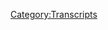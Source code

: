 {{DEFAULTSORT:
    #_TRANSCRIPT_0909:March 13, 2024
}}{{Transcript
    | title         = [[909: March 13, 2024]]
    | caption       = [https://knowledgefight.libsyn.com/909-march-13-2024 Listen to this episode on Libsyn]
    | episodeNumber = [[909: March 13, 2024|909]]
    | length        = 01:36:18
}}

{{MessageBox
    | header     = Warning: Bot Generated Content
    | text       = This transcript was automatically generated by transcription software and likely contains many mistakes and misattributions. Please check the audio for definitive quotes, attribution, and context.
    | image      = N3yvass4myg91.webp
    | imagewidth = 50px
    | id         = warning
}}

{{TranscriptBlock
    | name      = Unknown Speaker
    | timestamp = 00:00:00.000
    | text      = N-N-N-N-N-N-N-Knowledge Fight
}}

{{TranscriptBlock
    | name      = Unknown Speaker
    | timestamp = 00:00:13.000
    | text      = Dan and Jordan, I am sweating.
}}

{{TranscriptBlock
    | name      = Unknown Speaker
    | timestamp = 00:00:18.000
    | text      = Knowledgefight.com, it's time to pray.
}}

{{TranscriptBlock
    | name      = Unknown Speaker
    | timestamp = 00:00:21.000
    | text      = I have great respect for Knowledgefight.
}}

{{TranscriptBlock
    | name      = Unknown Speaker
    | timestamp = 00:00:24.000
    | text      = I'm sick of them posing as if they're the good guys saying we are the bad guys.
}}

{{TranscriptBlock
    | name      = Unknown Speaker
    | timestamp = 00:00:29.000
    | text      = Knowledgefight.
}}

{{TranscriptBlock
    | name      = Unknown Speaker
    | timestamp = 00:00:30.000
    | text      = Dan and Jordan, Knowledgefight.
}}

{{TranscriptBlock
    | name      = Unknown Speaker
    | timestamp = 00:00:35.000
    | text      = I need money.
}}

{{TranscriptBlock
    | name      = Unknown Speaker
    | timestamp = 00:00:39.000
    | text      = Andy and Kansas, Andy and Kansas.
}}

{{TranscriptBlock
    | name      = Unknown Speaker
    | timestamp = 00:00:42.000
    | text      = Stop it.
}}

{{TranscriptBlock
    | name      = Unknown Speaker
    | timestamp = 00:00:43.000
    | text      = Andy and Kansas, Andy and Kansas.
}}

{{TranscriptBlock
    | name      = Unknown Speaker
    | timestamp = 00:00:46.000
    | text      = It's time to pray.
}}

{{TranscriptBlock
    | name      = Unknown Speaker
    | timestamp = 00:00:47.000
    | text      = Andy and Kansas, you're on the air, thanks for holding us.
}}

{{TranscriptBlock
    | name      = Unknown Speaker
    | timestamp = 00:00:49.000
    | text      = Hello Alex, I'm a system caller, I'm a huge fan.
}}

{{TranscriptBlock
    | name      = Unknown Speaker
    | timestamp = 00:00:52.000
    | text      = I love your work.
}}

{{TranscriptBlock
    | name      = Unknown Speaker
    | timestamp = 00:00:53.000
    | text      = Knowledgefight.com.
}}

{{TranscriptBlock
    | name      = Unknown Speaker
    | timestamp = 00:00:58.000
    | text      = I love you.
}}

{{TranscriptBlock
    | name      = Unknown Speaker
    | timestamp = 00:00:59.000
    | text      = Hey everybody, welcome back to Knowledgefight, I'm Dan.
}}

{{TranscriptBlock
    | name      = Unknown Speaker
    | timestamp = 00:01:01.000
    | text      = I'm Jordan.
}}

{{TranscriptBlock
    | name      = Unknown Speaker
    | timestamp = 00:01:02.000
    | text      = We're a couple dudes, like to sit around, worship at the altar of Selene and talk a little bit about Alex Jones.
}}

{{TranscriptBlock
    | name      = Unknown Speaker
    | timestamp = 00:01:06.000
    | text      = Indeed we are Dan.
}}

{{TranscriptBlock
    | name      = Unknown Speaker
    | timestamp = 00:01:07.000
    | text      = Jordan.
}}

{{TranscriptBlock
    | name      = Unknown Speaker
    | timestamp = 00:01:08.000
    | text      = Dan.
}}

{{TranscriptBlock
    | name      = Unknown Speaker
    | timestamp = 00:01:09.000
    | text      = Jordan.
}}

{{TranscriptBlock
    | name      = Unknown Speaker
    | timestamp = 00:01:10.000
    | text      = I have a quick question for you today.
}}

{{TranscriptBlock
    | name      = Unknown Speaker
    | timestamp = 00:01:11.000
    | text      = What's your bright spot?
}}

{{TranscriptBlock
    | name      = Unknown Speaker
    | timestamp = 00:01:12.000
    | text      = My bright spot today is not a bright spot, it is actually a call out.
}}

{{TranscriptBlock
    | name      = Unknown Speaker
    | timestamp = 00:01:15.000
    | text      = A call out?
}}

{{TranscriptBlock
    | name      = Unknown Speaker
    | timestamp = 00:01:16.000
    | text      = Unicornalicious Haribos, it's a seasonal, I guess, Haribo gummy candy.
}}

{{TranscriptBlock
    | name      = Unknown Speaker
    | timestamp = 00:01:21.000
    | text      = Okay.
}}

{{TranscriptBlock
    | name      = Unknown Speaker
    | timestamp = 00:01:22.000
    | text      = I got burned.
}}

{{TranscriptBlock
    | name      = Unknown Speaker
    | timestamp = 00:01:23.000
    | text      = I got burned, I bought it because it's different.
}}

{{TranscriptBlock
    | name      = Unknown Speaker
    | timestamp = 00:01:24.000
    | text      = Do they taste like real unicorns?
}}

{{TranscriptBlock
    | name      = Unknown Speaker
    | timestamp = 00:01:26.000
    | text      = I'm not eating a unicorn so I'm not entirely sure, but I did not realize this until I got home.
}}

{{TranscriptBlock
    | name      = Unknown Speaker
    | timestamp = 00:01:30.000
    | text      = Okay.
}}

{{TranscriptBlock
    | name      = Unknown Speaker
    | timestamp = 00:01:31.000
    | text      = I looked at the back and I saw that the flavor.
}}

{{TranscriptBlock
    | name      = Unknown Speaker
    | timestamp = 00:01:32.000
    | text      = Oh no.
}}

{{TranscriptBlock
    | name      = Unknown Speaker
    | timestamp = 00:01:33.000
    | text      = Well, you know, you usually are expecting like some fruity, berry flavors.
}}

{{TranscriptBlock
    | name      = Unknown Speaker
    | timestamp = 00:01:37.000
    | text      = Sure, yeah, grape, you know, watermelon, something along those lines.
}}

{{TranscriptBlock
    | name      = Unknown Speaker
    | timestamp = 00:01:40.000
    | text      = Sure, and you got some of that.
}}

{{TranscriptBlock
    | name      = Unknown Speaker
    | timestamp = 00:01:41.000
    | text      = You got berry punch.
}}

{{TranscriptBlock
    | name      = Unknown Speaker
    | timestamp = 00:01:42.000
    | text      = Sure.
}}

{{TranscriptBlock
    | name      = Unknown Speaker
    | timestamp = 00:01:43.000
    | text      = You got tangerine.
}}

{{TranscriptBlock
    | name      = Unknown Speaker
    | timestamp = 00:01:44.000
    | text      = Great.
}}

{{TranscriptBlock
    | name      = Unknown Speaker
    | timestamp = 00:01:45.000
    | text      = Tangerine's good.
}}

{{TranscriptBlock
    | name      = Unknown Speaker
    | timestamp = 00:01:46.000
    | text      = I don't understand why you don't just say orange.
}}

{{TranscriptBlock
    | name      = Unknown Speaker
    | timestamp = 00:01:47.000
    | text      = It's getting a little fancy.
}}

{{TranscriptBlock
    | name      = Unknown Speaker
    | timestamp = 00:01:48.000
    | text      = I don't know.
}}

{{TranscriptBlock
    | name      = Unknown Speaker
    | timestamp = 00:01:49.000
    | text      = Putting on airs.
}}

{{TranscriptBlock
    | name      = Unknown Speaker
    | timestamp = 00:01:50.000
    | text      = I don't know.
}}

{{TranscriptBlock
    | name      = Unknown Speaker
    | timestamp = 00:01:51.000
    | text      = So then it gets bad.
}}

{{TranscriptBlock
    | name      = Unknown Speaker
    | timestamp = 00:01:52.000
    | text      = Banana.
}}

{{TranscriptBlock
    | name      = Unknown Speaker
    | timestamp = 00:01:53.000
    | text      = It gets bad.
}}

{{TranscriptBlock
    | name      = Unknown Speaker
    | timestamp = 00:01:54.000
    | text      = Banana's tough.
}}

{{TranscriptBlock
    | name      = Unknown Speaker
    | timestamp = 00:01:55.000
    | text      = Banana is not something you, it's not fruity or it's not juicy.
}}

{{TranscriptBlock
    | name      = Unknown Speaker
    | timestamp = 00:01:58.000
    | text      = Right.
}}

{{TranscriptBlock
    | name      = Unknown Speaker
    | timestamp = 00:01:59.000
    | text      = I don't know if I want that.
}}

{{TranscriptBlock
    | name      = Unknown Speaker
    | timestamp = 00:02:00.000
    | text      = Only the runts have ever done a good banana.
}}

{{TranscriptBlock
    | name      = Unknown Speaker
    | timestamp = 00:02:03.000
    | text      = Um, debatable.
}}

{{TranscriptBlock
    | name      = Unknown Speaker
    | timestamp = 00:02:04.000
    | text      = Fair enough.
}}

{{TranscriptBlock
    | name      = Unknown Speaker
    | timestamp = 00:02:05.000
    | text      = But here's where it all falls apart.
}}

{{TranscriptBlock
    | name      = Unknown Speaker
    | timestamp = 00:02:06.000
    | text      = Okay.
}}

{{TranscriptBlock
    | name      = Unknown Speaker
    | timestamp = 00:02:07.000
    | text      = Cotton candy is one of them.
}}

{{TranscriptBlock
    | name      = Unknown Speaker
    | timestamp = 00:02:08.000
    | text      = No, no.
}}

{{TranscriptBlock
    | name      = Unknown Speaker
    | timestamp = 00:02:09.000
    | text      = One of these things is not like the others.
}}

{{TranscriptBlock
    | name      = Unknown Speaker
    | timestamp = 00:02:11.000
    | text      = All fruits and then a cotton candy.
}}

{{TranscriptBlock
    | name      = Unknown Speaker
    | timestamp = 00:02:13.000
    | text      = Disastrous.
}}

{{TranscriptBlock
    | name      = Unknown Speaker
    | timestamp = 00:02:14.000
    | text      = Tastes like shit.
}}

{{TranscriptBlock
    | name      = Unknown Speaker
    | timestamp = 00:02:15.000
    | text      = Yeah.
}}

{{TranscriptBlock
    | name      = Unknown Speaker
    | timestamp = 00:02:16.000
    | text      = Anyway, fuck you Haribo.
}}

{{TranscriptBlock
    | name      = Unknown Speaker
    | timestamp = 00:02:17.000
    | text      = But also thank you for continuing to try I guess.
}}

{{TranscriptBlock
    | name      = Unknown Speaker
    | timestamp = 00:02:21.000
    | text      = Yeah.
}}

{{TranscriptBlock
    | name      = Unknown Speaker
    | timestamp = 00:02:22.000
    | text      = Hope springs eternal that this one was bad.
}}

{{TranscriptBlock
    | name      = Unknown Speaker
    | timestamp = 00:02:24.000
    | text      = Right.
}}

{{TranscriptBlock
    | name      = Unknown Speaker
    | timestamp = 00:02:25.000
    | text      = So what's your bright spot?
}}

{{TranscriptBlock
    | name      = Unknown Speaker
    | timestamp = 00:02:26.000
    | text      = My bright spot is my wife's mom came and picked up the puppies.
}}

{{TranscriptBlock
    | name      = Unknown Speaker
    | timestamp = 00:02:30.000
    | text      = Got rid of those five.
}}

{{TranscriptBlock
    | name      = Unknown Speaker
    | timestamp = 00:02:32.000
    | text      = Or three of them.
}}

{{TranscriptBlock
    | name      = Unknown Speaker
    | timestamp = 00:02:33.000
    | text      = Back to just the two and I'll tell you what, by the end of it I think we got the hang of
}}

{{TranscriptBlock
    | name      = Unknown Speaker
    | timestamp = 00:02:39.000
    | text      = the whole thing.
}}

{{TranscriptBlock
    | name      = Unknown Speaker
    | timestamp = 00:02:40.000
    | text      = You know, cleaning stuff, making sure everything's, we did paper our entire living room with pads.
}}

{{TranscriptBlock
    | name      = Unknown Speaker
    | timestamp = 00:02:45.000
    | text      = With pee pads.
}}

{{TranscriptBlock
    | name      = Unknown Speaker
    | timestamp = 00:02:46.000
    | text      = That's sensible.
}}

{{TranscriptBlock
    | name      = Unknown Speaker
    | timestamp = 00:02:47.000
    | text      = Yeah, yeah, yeah.
}}

{{TranscriptBlock
    | name      = Unknown Speaker
    | timestamp = 00:02:48.000
    | text      = When you get five things plus peeing in the living room.
}}

{{TranscriptBlock
    | name      = Unknown Speaker
    | timestamp = 00:02:51.000
    | text      = Because once you have five things peeing you might as well join in.
}}

{{TranscriptBlock
    | name      = Unknown Speaker
    | timestamp = 00:02:53.000
    | text      = You might as well just go.
}}

{{TranscriptBlock
    | name      = Unknown Speaker
    | timestamp = 00:02:54.000
    | text      = Yeah, yeah, yeah.
}}

{{TranscriptBlock
    | name      = Unknown Speaker
    | timestamp = 00:02:55.000
    | text      = Everybody's peeing on the floor at that point.
}}

{{TranscriptBlock
    | name      = Unknown Speaker
    | timestamp = 00:02:56.000
    | text      = Yeah.
}}

{{TranscriptBlock
    | name      = Unknown Speaker
    | timestamp = 00:02:57.000
    | text      = You had seven beans.
}}

{{TranscriptBlock
    | name      = Unknown Speaker
    | timestamp = 00:02:58.000
    | text      = It just changed the whole calculus.
}}

{{TranscriptBlock
    | name      = Unknown Speaker
    | timestamp = 00:03:00.000
    | text      = Yeah.
}}

{{TranscriptBlock
    | name      = Unknown Speaker
    | timestamp = 00:03:01.000
    | text      = But, yeah, but I swear to you by the end of it Jake was depressed.
}}

{{TranscriptBlock
    | name      = Unknown Speaker
    | timestamp = 00:03:07.000
    | text      = He was so sad.
}}

{{TranscriptBlock
    | name      = Unknown Speaker
    | timestamp = 00:03:08.000
    | text      = Jake went in depressed.
}}

{{TranscriptBlock
    | name      = Unknown Speaker
    | timestamp = 00:03:09.000
    | text      = He was so sad.
}}

{{TranscriptBlock
    | name      = Unknown Speaker
    | timestamp = 00:03:10.000
    | text      = He was so, he got his ass kicked by a dog half his size.
}}

{{TranscriptBlock
    | name      = Unknown Speaker
    | timestamp = 00:03:14.000
    | text      = You know, it was sad.
}}

{{TranscriptBlock
    | name      = Unknown Speaker
    | timestamp = 00:03:16.000
    | text      = And now he's much better.
}}

{{TranscriptBlock
    | name      = Unknown Speaker
    | timestamp = 00:03:18.000
    | text      = Thrilled to have an empty nest?
}}

{{TranscriptBlock
    | name      = Unknown Speaker
    | timestamp = 00:03:20.000
    | text      = Thrilled.
}}

{{TranscriptBlock
    | name      = Unknown Speaker
    | timestamp = 00:03:21.000
    | text      = Could not be happier.
}}

{{TranscriptBlock
    | name      = Unknown Speaker
    | timestamp = 00:03:22.000
    | text      = Well, I'm happy for him.
}}

{{TranscriptBlock
    | name      = Unknown Speaker
    | timestamp = 00:03:23.000
    | text      = Yeah, me too.
}}

{{TranscriptBlock
    | name      = Unknown Speaker
    | timestamp = 00:03:24.000
    | text      = That's great.
}}

{{TranscriptBlock
    | name      = Unknown Speaker
    | timestamp = 00:03:25.000
    | text      = And you get a little bit of a reprieve.
}}

{{TranscriptBlock
    | name      = Unknown Speaker
    | timestamp = 00:03:26.000
    | text      = A little bit, a little bit.
}}

{{TranscriptBlock
    | name      = Unknown Speaker
    | timestamp = 00:03:27.000
    | text      = A lot less poop on my fingers.
}}

{{TranscriptBlock
    | name      = Unknown Speaker
    | timestamp = 00:03:29.000
    | text      = You're going to miss it.
}}

{{TranscriptBlock
    | name      = Unknown Speaker
    | timestamp = 00:03:31.000
    | text      = Soon you'll miss it.
}}

{{TranscriptBlock
    | name      = Unknown Speaker
    | timestamp = 00:03:33.000
    | text      = You'll be like, oh, where are those other dogs?
}}

{{TranscriptBlock
    | name      = Unknown Speaker
    | timestamp = 00:03:36.000
    | text      = I miss Sonny, the little good pup.
}}

{{TranscriptBlock
    | name      = Unknown Speaker
    | timestamp = 00:03:39.000
    | text      = But the tiny ones, the super young ones, they're terrorists.
}}

{{TranscriptBlock
    | name      = Unknown Speaker
    | timestamp = 00:03:42.000
    | text      = They hadn't learned yet.
}}

{{TranscriptBlock
    | name      = Unknown Speaker
    | timestamp = 00:03:43.000
    | text      = Terrorists.
}}

{{TranscriptBlock
    | name      = Unknown Speaker
    | timestamp = 00:03:44.000
    | text      = And learned to not be terrorists yet.
}}

{{TranscriptBlock
    | name      = Unknown Speaker
    | timestamp = 00:03:45.000
    | text      = So Jordan, today we have an episode to go over.
}}

{{TranscriptBlock
    | name      = Unknown Speaker
    | timestamp = 00:03:47.000
    | text      = We're going to be talking about the 13th of March 2024.
}}

{{TranscriptBlock
    | name      = Unknown Speaker
    | timestamp = 00:03:51.000
    | text      = Checking in, seeing how Alex is doing.
}}

{{TranscriptBlock
    | name      = Unknown Speaker
    | timestamp = 00:03:54.000
    | text      = There's a lot of news flying around.
}}

{{TranscriptBlock
    | name      = Unknown Speaker
    | timestamp = 00:03:56.000
    | text      = And he has an obligation to cover it, I guess.
}}

{{TranscriptBlock
    | name      = Unknown Speaker
    | timestamp = 00:03:59.000
    | text      = It is his job or something.
}}

{{TranscriptBlock
    | name      = Unknown Speaker
    | timestamp = 00:04:01.000
    | text      = So this is Wednesday's show.
}}

{{TranscriptBlock
    | name      = Unknown Speaker
    | timestamp = 00:04:03.000
    | text      = And we'll get down to business on this.
}}

{{TranscriptBlock
    | name      = Unknown Speaker
    | timestamp = 00:04:05.000
    | text      = And a very disappointing Twitter space.
}}

{{TranscriptBlock
    | name      = Unknown Speaker
    | timestamp = 00:04:10.000
    | text      = He does another Twitter space.
}}

{{TranscriptBlock
    | name      = Unknown Speaker
    | timestamp = 00:04:12.000
    | text      = And I think it's just like, please fake Elon Musk show up.
}}

{{TranscriptBlock
    | name      = Unknown Speaker
    | timestamp = 00:04:16.000
    | text      = And he doesn't show up.
}}

{{TranscriptBlock
    | name      = Unknown Speaker
    | timestamp = 00:04:17.000
    | text      = It's kind of disappointing.
}}

{{TranscriptBlock
    | name      = Unknown Speaker
    | timestamp = 00:04:19.000
    | text      = But we'll get down to business on this episode here.
}}

{{TranscriptBlock
    | name      = Unknown Speaker
    | timestamp = 00:04:21.000
    | text      = But before we do, let's say hello to some new wonks.
}}

{{TranscriptBlock
    | name      = Unknown Speaker
    | timestamp = 00:04:23.000
    | text      = Oh, that's a great idea.
}}

{{TranscriptBlock
    | name      = Unknown Speaker
    | timestamp = 00:04:24.000
    | text      = So first, Kola Kitty and Yezen, pronounced Yezen.
}}

{{TranscriptBlock
    | name      = Unknown Speaker
    | timestamp = 00:04:27.000
    | text      = I saw that in advance.
}}

{{TranscriptBlock
    | name      = Unknown Speaker
    | timestamp = 00:04:28.000
    | text      = Nice.
}}

{{TranscriptBlock
    | name      = Unknown Speaker
    | timestamp = 00:04:29.000
    | text      = Are coming to see you in Toronto.
}}

{{TranscriptBlock
    | name      = Unknown Speaker
    | timestamp = 00:04:30.000
    | text      = Thank you so much.
}}

{{TranscriptBlock
    | name      = Unknown Speaker
    | timestamp = 00:04:31.000
    | text      = You're now a policy wonk.
}}

{{TranscriptBlock
    | name      = Unknown Speaker
    | timestamp = 00:04:32.000
    | text      = I'm a policy wonk.
}}

{{TranscriptBlock
    | name      = Unknown Speaker
    | timestamp = 00:04:33.000
    | text      = Thank you very much.
}}

{{TranscriptBlock
    | name      = Unknown Speaker
    | timestamp = 00:04:34.000
    | text      = Hey, how about, how about that?
}}

{{TranscriptBlock
    | name      = Unknown Speaker
    | timestamp = 00:04:36.000
    | text      = Next, Kirk Oltans.
}}

{{TranscriptBlock
    | name      = Unknown Speaker
    | timestamp = 00:04:37.000
    | text      = Thank you so much.
}}

{{TranscriptBlock
    | name      = Unknown Speaker
    | timestamp = 00:04:38.000
    | text      = You're now a policy wonk.
}}

{{TranscriptBlock
    | name      = Unknown Speaker
    | timestamp = 00:04:39.000
    | text      = I'm a policy wonk.
}}

{{TranscriptBlock
    | name      = Unknown Speaker
    | timestamp = 00:04:40.000
    | text      = Thank you very much.
}}

{{TranscriptBlock
    | name      = Unknown Speaker
    | timestamp = 00:04:41.000
    | text      = Thank you.
}}

{{TranscriptBlock
    | name      = Unknown Speaker
    | timestamp = 00:04:42.000
    | text      = Next, Camille is a man's name.
}}

{{TranscriptBlock
    | name      = Unknown Speaker
    | timestamp = 00:04:43.000
    | text      = And I'm a man.
}}

{{TranscriptBlock
    | name      = Unknown Speaker
    | timestamp = 00:04:44.000
    | text      = Thank you so much.
}}

{{TranscriptBlock
    | name      = Unknown Speaker
    | timestamp = 00:04:45.000
    | text      = You're now a policy wonk.
}}

{{TranscriptBlock
    | name      = Unknown Speaker
    | timestamp = 00:04:46.000
    | text      = I'm a policy wonk.
}}

{{TranscriptBlock
    | name      = Unknown Speaker
    | timestamp = 00:04:47.000
    | text      = Thank you very much.
}}

{{TranscriptBlock
    | name      = Unknown Speaker
    | timestamp = 00:04:48.000
    | text      = Your fancy salmon has advanced to the castle age.
}}

{{TranscriptBlock
    | name      = Unknown Speaker
    | timestamp = 00:04:50.000
    | text      = Thank you so much.
}}

{{TranscriptBlock
    | name      = Unknown Speaker
    | timestamp = 00:04:51.000
    | text      = You're now a policy wonk.
}}

{{TranscriptBlock
    | name      = Unknown Speaker
    | timestamp = 00:04:52.000
    | text      = I'm a policy wonk.
}}

{{TranscriptBlock
    | name      = Unknown Speaker
    | timestamp = 00:04:53.000
    | text      = Thank you very much.
}}

{{TranscriptBlock
    | name      = Unknown Speaker
    | timestamp = 00:04:54.000
    | text      = And don't trust the trees.
}}

{{TranscriptBlock
    | name      = Unknown Speaker
    | timestamp = 00:04:55.000
    | text      = They're just waiting for you to exhale.
}}

{{TranscriptBlock
    | name      = Unknown Speaker
    | timestamp = 00:04:56.000
    | text      = Thank you so much.
}}

{{TranscriptBlock
    | name      = Unknown Speaker
    | timestamp = 00:04:57.000
    | text      = You're now a policy wonk.
}}

{{TranscriptBlock
    | name      = Unknown Speaker
    | timestamp = 00:04:58.000
    | text      = I'm a policy wonk.
}}

{{TranscriptBlock
    | name      = Unknown Speaker
    | timestamp = 00:04:59.000
    | text      = Thank you very much.
}}

{{TranscriptBlock
    | name      = Unknown Speaker
    | timestamp = 00:05:00.000
    | text      = Thank you.
}}

{{TranscriptBlock
    | name      = Unknown Speaker
    | timestamp = 00:05:01.000
    | text      = And we got a technocrat in the mix, Jordan.
}}

{{TranscriptBlock
    | name      = Unknown Speaker
    | timestamp = 00:05:02.000
    | text      = So thank you so much to Alex's Colombian Dolomite dealer.
}}

{{TranscriptBlock
    | name      = Unknown Speaker
    | timestamp = 00:05:05.000
    | text      = Thank you so much.
}}

{{TranscriptBlock
    | name      = Unknown Speaker
    | timestamp = 00:05:06.000
    | text      = You are now a technocrat.
}}

{{TranscriptBlock
    | name      = Unknown Speaker
    | timestamp = 00:05:07.000
    | text      = I'm a policy wonk.
}}

{{TranscriptBlock
    | name      = Unknown Speaker
    | timestamp = 00:05:08.000
    | text      = I have risen above my enemies.
}}

{{TranscriptBlock
    | name      = Unknown Speaker
    | timestamp = 00:05:12.000
    | text      = I might quit tomorrow, actually.
}}

{{TranscriptBlock
    | name      = Unknown Speaker
    | timestamp = 00:05:13.000
    | text      = I'm just going to take a little break, you know.
}}

{{TranscriptBlock
    | name      = Unknown Speaker
    | timestamp = 00:05:16.000
    | text      = A little breaky for me.
}}

{{TranscriptBlock
    | name      = Unknown Speaker
    | timestamp = 00:05:20.000
    | text      = And then we're going to come back and I'm going to start the show over.
}}

{{TranscriptBlock
    | name      = Unknown Speaker
    | timestamp = 00:05:25.000
    | text      = But I'm the devil.
}}

{{TranscriptBlock
    | name      = Unknown Speaker
    | timestamp = 00:05:26.000
    | text      = I've got to be taken over here.
}}

{{TranscriptBlock
    | name      = Unknown Speaker
    | timestamp = 00:05:28.000
    | text      = I've been all this blah, blah, blah, blah.
}}

{{TranscriptBlock
    | name      = Unknown Speaker
    | timestamp = 00:05:30.000
    | text      = Fuck you.
}}

{{TranscriptBlock
    | name      = Unknown Speaker
    | timestamp = 00:05:31.000
    | text      = Fuck you.
}}

{{TranscriptBlock
    | name      = Unknown Speaker
    | timestamp = 00:05:32.000
    | text      = I got plenty of words for you, but at the end of the day, fuck you and your New World
}}

{{TranscriptBlock
    | name      = Unknown Speaker
    | timestamp = 00:05:35.800
    | text      = Order and fuck the horse you rode in on and all your shit.
}}

{{TranscriptBlock
    | name      = Unknown Speaker
    | timestamp = 00:05:40.439
    | text      = Maybe today should be my last broadcast.
}}

{{TranscriptBlock
    | name      = Unknown Speaker
    | timestamp = 00:05:42.600
    | text      = Maybe I'll just be gone a month, maybe five years.
}}

{{TranscriptBlock
    | name      = Unknown Speaker
    | timestamp = 00:05:45.980
    | text      = Maybe I'll walk out of here tomorrow and you never see me again.
}}

{{TranscriptBlock
    | name      = Unknown Speaker
    | timestamp = 00:05:50.040
    | text      = That's really what I want to do.
}}

{{TranscriptBlock
    | name      = Unknown Speaker
    | timestamp = 00:05:52.079
    | text      = I never want to come back here again.
}}

{{TranscriptBlock
    | name      = Unknown Speaker
    | timestamp = 00:05:53.680
    | text      = I apologize to the crew and the listeners yesterday that I was legitimately having breakdowns
}}

{{TranscriptBlock
    | name      = Unknown Speaker
    | timestamp = 00:05:59.459
    | text      = on air.
}}

{{TranscriptBlock
    | name      = Unknown Speaker
    | timestamp = 00:06:00.459
    | text      = I'll be better tomorrow.
}}

{{TranscriptBlock
    | name      = Unknown Speaker
    | timestamp = 00:06:02.199
    | text      = He's not, and this technocrat drop is relevant today because he spends quite a bit of time
}}

{{TranscriptBlock
    | name      = Unknown Speaker
    | timestamp = 00:06:07.079
    | text      = talking about his impending demise.
}}

{{TranscriptBlock
    | name      = Unknown Speaker
    | timestamp = 00:06:08.800
    | text      = That sounds right.
}}

{{TranscriptBlock
    | name      = Unknown Speaker
    | timestamp = 00:06:10.560
    | text      = So we start off the show with Alex giving a little bit of a breakdown, some news headlines
}}

{{TranscriptBlock
    | name      = Unknown Speaker
    | timestamp = 00:06:15.180
    | text      = coming up on today's show.
}}

{{TranscriptBlock
    | name      = Unknown Speaker
    | timestamp = 00:06:16.680
    | text      = Ladies and gentlemen, we have a full plate today.
}}

{{TranscriptBlock
    | name      = Unknown Speaker
    | timestamp = 00:06:25.040
    | text      = Georgia Drudge dismisses the main charges against Trump saying no evidence at all.
}}

{{TranscriptBlock
    | name      = Unknown Speaker
    | timestamp = 00:06:31.399
    | text      = They lied in the indictment saying they had detailed evidence of all the lies that was
}}

{{TranscriptBlock
    | name      = Unknown Speaker
    | timestamp = 00:06:37.079
    | text      = vomited out of the mouth of George Soros and Jack Smith into the mouth of Fannie Willis.
}}

{{TranscriptBlock
    | name      = Unknown Speaker
    | timestamp = 00:06:44.959
    | text      = We've got those big developments.
}}

{{TranscriptBlock
    | name      = Unknown Speaker
    | timestamp = 00:06:46.480
    | text      = So in the Georgia case, Trump was facing 13 felony charges and the big news is now he's
}}

{{TranscriptBlock
    | name      = Unknown Speaker
    | timestamp = 00:06:51.420
    | text      = facing 10.
}}

{{TranscriptBlock
    | name      = Unknown Speaker
    | timestamp = 00:06:52.420
    | text      = This is a purely technical matter where Trump and other defendants were charged with violating
}}

{{TranscriptBlock
    | name      = Unknown Speaker
    | timestamp = 00:06:56.800
    | text      = their oaths of office, but the indictments don't specify specifically enough what these
}}

{{TranscriptBlock
    | name      = Unknown Speaker
    | timestamp = 00:07:01.319
    | text      = oaths were and how they were violated.
}}

{{TranscriptBlock
    | name      = Unknown Speaker
    | timestamp = 00:07:04.160
    | text      = The court determined that because of that, they don't provide the defendants with the
}}

{{TranscriptBlock
    | name      = Unknown Speaker
    | timestamp = 00:07:06.980
    | text      = ability to intelligently prepare their defense since it stands to reason that any number
}}

{{TranscriptBlock
    | name      = Unknown Speaker
    | timestamp = 00:07:11.480
    | text      = of oaths could have been broken in any number of ways.
}}

{{TranscriptBlock
    | name      = Unknown Speaker
    | timestamp = 00:07:15.240
    | text      = These charges weren't thrown out necessarily.
}}

{{TranscriptBlock
    | name      = Unknown Speaker
    | timestamp = 00:07:17.879
    | text      = They can be recharged and they very well might be, but you can see the way Alex operates
}}

{{TranscriptBlock
    | name      = Unknown Speaker
    | timestamp = 00:07:23.240
    | text      = with this.
}}

{{TranscriptBlock
    | name      = Unknown Speaker
    | timestamp = 00:07:24.240
    | text      = It's a pretty solid piece of optics, so he's making the most of it.
}}

{{TranscriptBlock
    | name      = Unknown Speaker
    | timestamp = 00:07:27.319
    | text      = These charges were too vaguely worded, so they've been quashed and to fully capitalize
}}

{{TranscriptBlock
    | name      = Unknown Speaker
    | timestamp = 00:07:31.360
    | text      = on this story, these are the most important charges in the case and basically illustrate
}}

{{TranscriptBlock
    | name      = Unknown Speaker
    | timestamp = 00:07:36.259
    | text      = that the whole thing is falling apart.
}}

{{TranscriptBlock
    | name      = Unknown Speaker
    | timestamp = 00:07:38.319
    | text      = There are plenty of very serious charges still left on the table that I think Trump's team
}}

{{TranscriptBlock
    | name      = Unknown Speaker
    | timestamp = 00:07:41.720
    | text      = should be more concerned with, but Alex's game is all about appearances.
}}

{{TranscriptBlock
    | name      = Unknown Speaker
    | timestamp = 00:07:45.680
    | text      = This news can give the appearance of a big win for Trump and that's what the audience
}}

{{TranscriptBlock
    | name      = Unknown Speaker
    | timestamp = 00:07:48.939
    | text      = wants to hear, so that's what we're opening out of the gate with.
}}

{{TranscriptBlock
    | name      = Unknown Speaker
    | timestamp = 00:07:52.040
    | text      = This whole thing is a disaster.
}}

{{TranscriptBlock
    | name      = Unknown Speaker
    | timestamp = 00:07:53.040
    | text      = It's a house of cards.
}}

{{TranscriptBlock
    | name      = Unknown Speaker
    | timestamp = 00:07:54.040
    | text      = That's a great way to start your show.
}}

{{TranscriptBlock
    | name      = Unknown Speaker
    | timestamp = 00:07:56.040
    | text      = It is.
}}

{{TranscriptBlock
    | name      = Unknown Speaker
    | timestamp = 00:07:57.040
    | text      = Yeah, yeah, yeah, yeah.
}}

{{TranscriptBlock
    | name      = Unknown Speaker
    | timestamp = 00:07:58.040
    | text      = Victory.
}}

{{TranscriptBlock
    | name      = Unknown Speaker
    | timestamp = 00:07:59.040
    | text      = Great news.
}}

{{TranscriptBlock
    | name      = Unknown Speaker
    | timestamp = 00:08:00.040
    | text      = Great news.
}}

{{TranscriptBlock
    | name      = Unknown Speaker
    | timestamp = 00:08:01.040
    | text      = Trump's only being charged with 10 felonies in this count, in this case.
}}

{{TranscriptBlock
    | name      = Unknown Speaker
    | timestamp = 00:08:04.040
    | text      = 18 consecutive life sentences, not 20.
}}

{{TranscriptBlock
    | name      = Unknown Speaker
    | timestamp = 00:08:06.800
    | text      = 18.
}}

{{TranscriptBlock
    | name      = Unknown Speaker
    | timestamp = 00:08:07.800
    | text      = Yeah.
}}

{{TranscriptBlock
    | name      = Unknown Speaker
    | timestamp = 00:08:08.800
    | text      = Now we're cutting it down.
}}

{{TranscriptBlock
    | name      = Unknown Speaker
    | timestamp = 00:08:09.800
    | text      = Great.
}}

{{TranscriptBlock
    | name      = Unknown Speaker
    | timestamp = 00:08:10.800
    | text      = Those three were too vague.
}}

{{TranscriptBlock
    | name      = Unknown Speaker
    | timestamp = 00:08:13.040
    | text      = Woo.
}}

{{TranscriptBlock
    | name      = Unknown Speaker
    | timestamp = 00:08:14.600
    | text      = I like the idea-
}}

{{TranscriptBlock
    | name      = Unknown Speaker
    | timestamp = 00:08:15.600
    | text      = Let's have a parade.
}}

{{TranscriptBlock
    | name      = Unknown Speaker
    | timestamp = 00:08:16.600
    | text      = I like the idea of, and I understand, I understand how the justice system works.
}}

{{TranscriptBlock
    | name      = Unknown Speaker
    | timestamp = 00:08:20.680
    | text      = This is impossible, but in my head, when it's somebody like Trump and the crimes are that
}}

{{TranscriptBlock
    | name      = Unknown Speaker
    | timestamp = 00:08:25.639
    | text      = just so much, you know, like we don't have to go.
}}

{{TranscriptBlock
    | name      = Unknown Speaker
    | timestamp = 00:08:29.560
    | text      = Like there's a part where me that's like, hey, listen, let's not deal with all the specifics.
}}

{{TranscriptBlock
    | name      = Unknown Speaker
    | timestamp = 00:08:33.440
    | text      = Like, oh, charged with two counts of... No, no, no, no, no.
}}

{{TranscriptBlock
    | name      = Unknown Speaker
    | timestamp = 00:08:35.980
    | text      = He's just charged with him.
}}

{{TranscriptBlock
    | name      = Unknown Speaker
    | timestamp = 00:08:36.980
    | text      = He's just charged with it.
}}

{{TranscriptBlock
    | name      = Unknown Speaker
    | timestamp = 00:08:38.740
    | text      = Too much.
}}

{{TranscriptBlock
    | name      = Unknown Speaker
    | timestamp = 00:08:39.740
    | text      = Too much him.
}}

{{TranscriptBlock
    | name      = Unknown Speaker
    | timestamp = 00:08:40.740
    | text      = Right.
}}

{{TranscriptBlock
    | name      = Unknown Speaker
    | timestamp = 00:08:41.740
    | text      = Yep.
}}

{{TranscriptBlock
    | name      = Unknown Speaker
    | timestamp = 00:08:42.740
    | text      = Well, that's at the end of the day, but they will probably say that's what did him in.
}}

{{TranscriptBlock
    | name      = Unknown Speaker
    | timestamp = 00:08:44.879
    | text      = That's basically-
}}

{{TranscriptBlock
    | name      = Unknown Speaker
    | timestamp = 00:08:45.879
    | text      = He was to himself.
}}

{{TranscriptBlock
    | name      = Unknown Speaker
    | timestamp = 00:08:46.879
    | text      = Just so much him.
}}

{{TranscriptBlock
    | name      = Unknown Speaker
    | timestamp = 00:08:48.360
    | text      = So we've got some more news.
}}

{{TranscriptBlock
    | name      = Unknown Speaker
    | timestamp = 00:08:49.919
    | text      = GOP effort to stop illegal immigrants being able to vote, basically, and be apportioned
}}

{{TranscriptBlock
    | name      = Unknown Speaker
    | timestamp = 00:08:55.200
    | text      = for new Democrat congressional seats, shot down in the Senate.
}}

{{TranscriptBlock
    | name      = Unknown Speaker
    | timestamp = 00:09:00.480
    | text      = The Democrats unanimously say, nope, we want illegal aliens to be able to vote.
}}

{{TranscriptBlock
    | name      = Unknown Speaker
    | timestamp = 00:09:04.399
    | text      = We want to be able to count them for voting.
}}

{{TranscriptBlock
    | name      = Unknown Speaker
    | timestamp = 00:09:06.519
    | text      = New rational districts.
}}

{{TranscriptBlock
    | name      = Unknown Speaker
    | timestamp = 00:09:07.919
    | text      = So here's the actual headline from Fox that Alex is supposedly reading.
}}

{{TranscriptBlock
    | name      = Unknown Speaker
    | timestamp = 00:09:12.480
    | text      = Quote, GOP effort to stop illegal immigrants being counted for House District's electoral
}}

{{TranscriptBlock
    | name      = Unknown Speaker
    | timestamp = 00:09:16.820
    | text      = college shot down in the Senate.
}}

{{TranscriptBlock
    | name      = Unknown Speaker
    | timestamp = 00:09:18.799
    | text      = The whole voting thing is fabricated by Alex to add to the story, and there's nothing in
}}

{{TranscriptBlock
    | name      = Unknown Speaker
    | timestamp = 00:09:23.279
    | text      = this story that indicates that the goal is adding new Democrat seats.
}}

{{TranscriptBlock
    | name      = Unknown Speaker
    | timestamp = 00:09:26.679
    | text      = I've noticed that this is the new pseudo-intellectualized great replacement type talking point, and
}}

{{TranscriptBlock
    | name      = Unknown Speaker
    | timestamp = 00:09:31.440
    | text      = it's becoming more widespread.
}}

{{TranscriptBlock
    | name      = Unknown Speaker
    | timestamp = 00:09:33.440
    | text      = Looks like Alex are happy to keep pretending that every undocumented immigrant can just
}}

{{TranscriptBlock
    | name      = Unknown Speaker
    | timestamp = 00:09:36.879
    | text      = vote all they want, but the people who want to be taken more seriously have to find a
}}

{{TranscriptBlock
    | name      = Unknown Speaker
    | timestamp = 00:09:40.600
    | text      = slightly different way to stoke these fears, and vague notions of congressional appointment
}}

{{TranscriptBlock
    | name      = Unknown Speaker
    | timestamp = 00:09:44.919
    | text      = is a good way to do that.
}}

{{TranscriptBlock
    | name      = Unknown Speaker
    | timestamp = 00:09:46.600
    | text      = We've talked about this before, but the GOP actually benefits from the counting of immigrants
}}

{{TranscriptBlock
    | name      = Unknown Speaker
    | timestamp = 00:09:50.200
    | text      = in the census numbers for congressional seats.
}}

{{TranscriptBlock
    | name      = Unknown Speaker
    | timestamp = 00:09:52.279
    | text      = It's all just xenophobia and assumptions.
}}

{{TranscriptBlock
    | name      = Unknown Speaker
    | timestamp = 00:09:55.700
    | text      = Also the bill that Alex is talking about would not just have affected undocumented immigrants.
}}

{{TranscriptBlock
    | name      = Unknown Speaker
    | timestamp = 00:09:59.799
    | text      = It would have also stripped permanent resident non-citizens from being counted, and added
}}

{{TranscriptBlock
    | name      = Unknown Speaker
    | timestamp = 00:10:03.720
    | text      = a citizenship question to the census, which has been shot down repeatedly in the past.
}}

{{TranscriptBlock
    | name      = Unknown Speaker
    | timestamp = 00:10:07.799
    | text      = It's all just poor reporting on Alex's part, poor details management.
}}

{{TranscriptBlock
    | name      = Unknown Speaker
    | timestamp = 00:10:13.720
    | text      = Yeah, I mean, it does feel like every 10 years or so we get a little bit better, but then
}}

{{TranscriptBlock
    | name      = Unknown Speaker
    | timestamp = 00:10:20.440
    | text      = they find a new way to be like, okay, we're going to write Jim Crow laws, but what if
}}

{{TranscriptBlock
    | name      = Unknown Speaker
    | timestamp = 00:10:26.919
    | text      = we did it a little bit nicer, you know, and then it's like, ah, a little bit nicer, and
}}

{{TranscriptBlock
    | name      = Unknown Speaker
    | timestamp = 00:10:30.759
    | text      = then a little bit nicer.
}}

{{TranscriptBlock
    | name      = Unknown Speaker
    | timestamp = 00:10:31.759
    | text      = What if we find a slightly new way to say it that catches people off guard a tiny bit?
}}

{{TranscriptBlock
    | name      = Unknown Speaker
    | timestamp = 00:10:35.360
    | text      = Exactly.
}}

{{TranscriptBlock
    | name      = Unknown Speaker
    | timestamp = 00:10:36.360
    | text      = Okay, I see the game.
}}

{{TranscriptBlock
    | name      = Unknown Speaker
    | timestamp = 00:10:37.360
    | text      = Like at the beginning of the Muslim ban, he calls it a Muslim ban, and they're like, no,
}}

{{TranscriptBlock
    | name      = Unknown Speaker
    | timestamp = 00:10:41.440
    | text      = no, no, no.
}}

{{TranscriptBlock
    | name      = Unknown Speaker
    | timestamp = 00:10:42.440
    | text      = Come on, man.
}}

{{TranscriptBlock
    | name      = Unknown Speaker
    | timestamp = 00:10:43.440
    | text      = But you can come back with like a pared up, no, no you can't, he already called it what
}}

{{TranscriptBlock
    | name      = Unknown Speaker
    | timestamp = 00:10:46.759
    | text      = it was.
}}

{{TranscriptBlock
    | name      = Unknown Speaker
    | timestamp = 00:10:47.759
    | text      = Rephrase it a little.
}}

{{TranscriptBlock
    | name      = Unknown Speaker
    | timestamp = 00:10:48.759
    | text      = No!
}}

{{TranscriptBlock
    | name      = Unknown Speaker
    | timestamp = 00:10:49.759
    | text      = You're two yourself.
}}

{{TranscriptBlock
    | name      = Unknown Speaker
    | timestamp = 00:10:50.759
    | text      = No!
}}

{{TranscriptBlock
    | name      = Unknown Speaker
    | timestamp = 00:10:51.759
    | text      = Yeah, that's it.
}}

{{TranscriptBlock
    | name      = Unknown Speaker
    | timestamp = 00:10:52.759
    | text      = Yeah.
}}

{{TranscriptBlock
    | name      = Unknown Speaker
    | timestamp = 00:10:53.759
    | text      = Yep.
}}

{{TranscriptBlock
    | name      = Unknown Speaker
    | timestamp = 00:10:54.759
    | text      = So what's going on on this day has to do with Haiti and, you know, there's unrest and people
}}

{{TranscriptBlock
    | name      = Unknown Speaker
    | timestamp = 00:11:01.519
    | text      = are posting on social media, all kinds of stuff.
}}

{{TranscriptBlock
    | name      = Unknown Speaker
    | timestamp = 00:11:04.200
    | text      = Yeah.
}}

{{TranscriptBlock
    | name      = Unknown Speaker
    | timestamp = 00:11:05.200
    | text      = Oh my goodness, do we have some crazy, crazy news for you on the case of Haiti.
}}

{{TranscriptBlock
    | name      = Unknown Speaker
    | timestamp = 00:11:12.120
    | text      = But instead of just talking about what's currently happening with Haiti, how many times did I
}}

{{TranscriptBlock
    | name      = Unknown Speaker
    | timestamp = 00:11:16.039
    | text      = say in the last four years, since they launched the COVID attack and the poison shot and all
}}

{{TranscriptBlock
    | name      = Unknown Speaker
    | timestamp = 00:11:21.720
    | text      = the rest of it, that the real attack was the IMF and World Bank instructing the third world,
}}

{{TranscriptBlock
    | name      = Unknown Speaker
    | timestamp = 00:11:27.919
    | text      = that means Latin America, the Caribbean, Africa, a lot of Asia, a lot of the Middle East, whereas
}}

{{TranscriptBlock
    | name      = Unknown Speaker
    | timestamp = 00:11:33.200
    | text      = we had a couple years of lockdowns in Europe, a year or so in the US or less, a couple years
}}

{{TranscriptBlock
    | name      = Unknown Speaker
    | timestamp = 00:11:38.200
    | text      = in Australia, they had three years in much of Africa and Latin America because the IMF
}}

{{TranscriptBlock
    | name      = Unknown Speaker
    | timestamp = 00:11:44.000
    | text      = and World Bank would tell them if you don't follow the UN directives, they're not trying
}}

{{TranscriptBlock
    | name      = Unknown Speaker
    | timestamp = 00:11:48.080
    | text      = to codify this treaty, we're going to cut your debt programs off, where they loaned
}}

{{TranscriptBlock
    | name      = Unknown Speaker
    | timestamp = 00:11:55.399
    | text      = a millions decades ago, they now owe hundreds of millions.
}}

{{TranscriptBlock
    | name      = Unknown Speaker
    | timestamp = 00:11:58.799
    | text      = So with that comes incredible control.
}}

{{TranscriptBlock
    | name      = Unknown Speaker
    | timestamp = 00:12:01.840
    | text      = And so what have I said, probably 500 times or more here, till your ears bled, when the
}}

{{TranscriptBlock
    | name      = Unknown Speaker
    | timestamp = 00:12:07.480
    | text      = first world collapses, the third world dies.
}}

{{TranscriptBlock
    | name      = Unknown Speaker
    | timestamp = 00:12:10.679
    | text      = So they admit that 80 plus million people have starved to death extra than normally
}}

{{TranscriptBlock
    | name      = Unknown Speaker
    | timestamp = 00:12:16.299
    | text      = starve to death.
}}

{{TranscriptBlock
    | name      = Unknown Speaker
    | timestamp = 00:12:17.559
    | text      = Normally it's 15 million a year, it's over 35 million a year now, mainly women and children,
}}

{{TranscriptBlock
    | name      = Unknown Speaker
    | timestamp = 00:12:24.360
    | text      = the tough military-aged men come here, starving to death.
}}

{{TranscriptBlock
    | name      = Unknown Speaker
    | timestamp = 00:12:28.440
    | text      = And what happens once you get really, you know, debilitated, emaciated from down to
}}

{{TranscriptBlock
    | name      = Unknown Speaker
    | timestamp = 00:12:36.720
    | text      = nutrition is you die from a common cold or you die from a basic infection because your
}}

{{TranscriptBlock
    | name      = Unknown Speaker
    | timestamp = 00:12:41.919
    | text      = body is so run down and you have such incredible deficiencies in things that are in the body
}}

{{TranscriptBlock
    | name      = Unknown Speaker
    | timestamp = 00:12:49.100
    | text      = and then it gets marked down that you die of disease.
}}

{{TranscriptBlock
    | name      = Unknown Speaker
    | timestamp = 00:12:50.879
    | text      = But it's estimated malnutrition led to, this number is like six months old, over 80 million
}}

{{TranscriptBlock
    | name      = Unknown Speaker
    | timestamp = 00:12:57.440
    | text      = people.
}}

{{TranscriptBlock
    | name      = Unknown Speaker
    | timestamp = 00:12:58.519
    | text      = So one of the things I want to bring into sharp focus here is the question that Alex
}}

{{TranscriptBlock
    | name      = Unknown Speaker
    | timestamp = 00:13:02.360
    | text      = never really answers, and that is, what does it mean to be under a lockdown?
}}

{{TranscriptBlock
    | name      = Unknown Speaker
    | timestamp = 00:13:06.720
    | text      = That term is thrown around so casually that I really don't think it has any specific meaning.
}}

{{TranscriptBlock
    | name      = Unknown Speaker
    | timestamp = 00:13:11.259
    | text      = And the reason that it has no specific meaning is that if it were clearly defined, it'd become
}}

{{TranscriptBlock
    | name      = Unknown Speaker
    | timestamp = 00:13:14.399
    | text      = obvious that Alex is full of shit.
}}

{{TranscriptBlock
    | name      = Unknown Speaker
    | timestamp = 00:13:16.039
    | text      = These countries are under lockdown for three years, you talking about.
}}

{{TranscriptBlock
    | name      = Unknown Speaker
    | timestamp = 00:13:19.639
    | text      = So Haiti had stay at home orders in place between March 19th, 2020 and July 20th, 2020.
}}

{{TranscriptBlock
    | name      = Unknown Speaker
    | timestamp = 00:13:25.759
    | text      = They weren't very strong contract tracing regimes put in place and the testing wasn't
}}

{{TranscriptBlock
    | name      = Unknown Speaker
    | timestamp = 00:13:30.960
    | text      = widespread.
}}

{{TranscriptBlock
    | name      = Unknown Speaker
    | timestamp = 00:13:31.960
    | text      = The country has a low uptake on the vaccine, all indications of not very rigid lockdown
}}

{{TranscriptBlock
    | name      = Unknown Speaker
    | timestamp = 00:13:37.720
    | text      = structures.
}}

{{TranscriptBlock
    | name      = Unknown Speaker
    | timestamp = 00:13:39.000
    | text      = The country experienced some other things during the past few years that have to be
}}

{{TranscriptBlock
    | name      = Unknown Speaker
    | timestamp = 00:13:41.600
    | text      = taken into consideration when you're making the kind of point that Alex is, like the assassination
}}

{{TranscriptBlock
    | name      = Unknown Speaker
    | timestamp = 00:13:45.879
    | text      = of their president, Jovenel Mois in July 2021, or the 7.2 magnitude earthquake that hit on
}}

{{TranscriptBlock
    | name      = Unknown Speaker
    | timestamp = 00:13:52.759
    | text      = August 14th, 2021.
}}

{{TranscriptBlock
    | name      = Unknown Speaker
    | timestamp = 00:13:54.919
    | text      = The political instability and humanitarian crises have played a much bigger role in the
}}

{{TranscriptBlock
    | name      = Unknown Speaker
    | timestamp = 00:13:58.759
    | text      = situation there than COVID lockdowns, but whining about imaginary lockdowns is Alex's
}}

{{TranscriptBlock
    | name      = Unknown Speaker
    | timestamp = 00:14:02.879
    | text      = bread and butter.
}}

{{TranscriptBlock
    | name      = Unknown Speaker
    | timestamp = 00:14:03.879
    | text      = So that's the prism through which this story is being told.
}}

{{TranscriptBlock
    | name      = Unknown Speaker
    | timestamp = 00:14:07.240
    | text      = Good insecurity and starvation around the world is a very real problem and the primary
}}

{{TranscriptBlock
    | name      = Unknown Speaker
    | timestamp = 00:14:11.159
    | text      = drivers of it are conflict and climate change.
}}

{{TranscriptBlock
    | name      = Unknown Speaker
    | timestamp = 00:14:14.580
    | text      = These are the things that experts will point you to.
}}

{{TranscriptBlock
    | name      = Unknown Speaker
    | timestamp = 00:14:17.080
    | text      = Alex doesn't believe one of those things is real and supports the other.
}}

{{TranscriptBlock
    | name      = Unknown Speaker
    | timestamp = 00:14:20.639
    | text      = So he conveniently just pretenses all the story about COVID lockdown policies, which
}}

{{TranscriptBlock
    | name      = Unknown Speaker
    | timestamp = 00:14:24.440
    | text      = is pretty grisly.
}}

{{TranscriptBlock
    | name      = Unknown Speaker
    | timestamp = 00:14:25.679
    | text      = In a real sense, he's just using these suffering people in other countries as a prop in order
}}

{{TranscriptBlock
    | name      = Unknown Speaker
    | timestamp = 00:14:29.340
    | text      = to push his bizarre ideology.
}}

{{TranscriptBlock
    | name      = Unknown Speaker
    | timestamp = 00:14:32.159
    | text      = Yeah.
}}

{{TranscriptBlock
    | name      = Unknown Speaker
    | timestamp = 00:14:33.159
    | text      = Yeah.
}}

{{TranscriptBlock
    | name      = Unknown Speaker
    | timestamp = 00:14:34.159
    | text      = That's not the way you should do it.
}}

{{TranscriptBlock
    | name      = Unknown Speaker
    | timestamp = 00:14:37.360
    | text      = It's not.
}}

{{TranscriptBlock
    | name      = Unknown Speaker
    | timestamp = 00:14:38.360
    | text      = That's my advice.
}}

{{TranscriptBlock
    | name      = Unknown Speaker
    | timestamp = 00:14:39.360
    | text      = It's not.
}}

{{TranscriptBlock
    | name      = Unknown Speaker
    | timestamp = 00:14:40.360
    | text      = Man, that fucking, here's the thing.
}}

{{TranscriptBlock
    | name      = Unknown Speaker
    | timestamp = 00:14:42.480
    | text      = I just found out again, because I knew this, this is the thing I knew, but I just found
}}

{{TranscriptBlock
    | name      = Unknown Speaker
    | timestamp = 00:14:47.379
    | text      = out again and it made me furious all over again.
}}

{{TranscriptBlock
    | name      = Unknown Speaker
    | timestamp = 00:14:51.080
    | text      = The fucking Haitian reparations payments are so insane.
}}

{{TranscriptBlock
    | name      = Unknown Speaker
    | timestamp = 00:14:56.120
    | text      = Like the idea of like, hey, we're not going to be at colony anymore.
}}

{{TranscriptBlock
    | name      = Unknown Speaker
    | timestamp = 00:14:59.480
    | text      = Fine.
}}

{{TranscriptBlock
    | name      = Unknown Speaker
    | timestamp = 00:15:00.480
    | text      = You're just going to pay us forever.
}}

{{TranscriptBlock
    | name      = Unknown Speaker
    | timestamp = 00:15:01.840
    | text      = Amazing.
}}

{{TranscriptBlock
    | name      = Unknown Speaker
    | timestamp = 00:15:02.840
    | text      = That is ridiculous colonialism.
}}

{{TranscriptBlock
    | name      = Unknown Speaker
    | timestamp = 00:15:04.799
    | text      = Sure.
}}

{{TranscriptBlock
    | name      = Unknown Speaker
    | timestamp = 00:15:05.799
    | text      = And last, shouldn't France have been like, hey guys, we're not going to ask for this
}}

{{TranscriptBlock
    | name      = Unknown Speaker
    | timestamp = 00:15:10.440
    | text      = anymore.
}}

{{TranscriptBlock
    | name      = Unknown Speaker
    | timestamp = 00:15:11.440
    | text      = Hey France, sassafis.
}}

{{TranscriptBlock
    | name      = Unknown Speaker
    | timestamp = 00:15:12.440
    | text      = It should not have been the end for them.
}}

{{TranscriptBlock
    | name      = Unknown Speaker
    | timestamp = 00:15:15.039
    | text      = Like in the eighties, like when the Berlin wall falls down, shouldn't you be like, hey,
}}

{{TranscriptBlock
    | name      = Unknown Speaker
    | timestamp = 00:15:18.320
    | text      = we'll no longer take colonialism payments anymore from an impoverished nation.
}}

{{TranscriptBlock
    | name      = Unknown Speaker
    | timestamp = 00:15:23.759
    | text      = That would be nice.
}}

{{TranscriptBlock
    | name      = Unknown Speaker
    | timestamp = 00:15:24.759
    | text      = That would be nice.
}}

{{TranscriptBlock
    | name      = Unknown Speaker
    | timestamp = 00:15:25.759
    | text      = It seems obvious.
}}

{{TranscriptBlock
    | name      = Unknown Speaker
    | timestamp = 00:15:26.759
    | text      = So Haiti is, there's a lot of turmoil and a lot of stuff that is very not good.
}}

{{TranscriptBlock
    | name      = Unknown Speaker
    | timestamp = 00:15:32.120
    | text      = Of course.
}}

{{TranscriptBlock
    | name      = Unknown Speaker
    | timestamp = 00:15:33.120
    | text      = That's going on there right now.
}}

{{TranscriptBlock
    | name      = Unknown Speaker
    | timestamp = 00:15:34.120
    | text      = Yeah.
}}

{{TranscriptBlock
    | name      = Unknown Speaker
    | timestamp = 00:15:35.120
    | text      = Um, but Alex might be making a little bit much of this.
}}

{{TranscriptBlock
    | name      = Unknown Speaker
    | timestamp = 00:15:38.879
    | text      = So Haiti is already the most dangerous place in the Western hemisphere and Haiti is already
}}

{{TranscriptBlock
    | name      = Unknown Speaker
    | timestamp = 00:15:45.799
    | text      = a place that never got itself together.
}}

{{TranscriptBlock
    | name      = Unknown Speaker
    | timestamp = 00:15:48.039
    | text      = If you look at the island of Hispaniola on satellite and that's what it was called and
}}

{{TranscriptBlock
    | name      = Unknown Speaker
    | timestamp = 00:15:52.759
    | text      = then they split it between Dominican Republic to the East and Haiti to the West, you'll
}}

{{TranscriptBlock
    | name      = Unknown Speaker
    | timestamp = 00:15:56.960
    | text      = get satellite photos.
}}

{{TranscriptBlock
    | name      = Unknown Speaker
    | timestamp = 00:15:58.679
    | text      = It's evenly split.
}}

{{TranscriptBlock
    | name      = Unknown Speaker
    | timestamp = 00:16:00.179
    | text      = The Western part is rock barren, almost no trees.
}}

{{TranscriptBlock
    | name      = Unknown Speaker
    | timestamp = 00:16:04.159
    | text      = Everything's been cut down.
}}

{{TranscriptBlock
    | name      = Unknown Speaker
    | timestamp = 00:16:05.159
    | text      = Nothing's been managed.
}}

{{TranscriptBlock
    | name      = Unknown Speaker
    | timestamp = 00:16:06.159
    | text      = It's hell on earth.
}}

{{TranscriptBlock
    | name      = Unknown Speaker
    | timestamp = 00:16:07.159
    | text      = And the Dominican Republic is a very, very beautiful place.
}}

{{TranscriptBlock
    | name      = Unknown Speaker
    | timestamp = 00:16:09.039
    | text      = Still got some crime and some problems, but it's way better.
}}

{{TranscriptBlock
    | name      = Unknown Speaker
    | timestamp = 00:16:12.980
    | text      = And so now the Clintons on record and the UN looted Haiti repeatedly and stole all the
}}

{{TranscriptBlock
    | name      = Unknown Speaker
    | timestamp = 00:16:19.980
    | text      = aid money after earthquakes and other problems.
}}

{{TranscriptBlock
    | name      = Unknown Speaker
    | timestamp = 00:16:25.000
    | text      = Haiti has now been a felt state for a while and it's now devolved into what I've talked
}}

{{TranscriptBlock
    | name      = Unknown Speaker
    | timestamp = 00:16:30.519
    | text      = about for a long time.
}}

{{TranscriptBlock
    | name      = Unknown Speaker
    | timestamp = 00:16:36.559
    | text      = And that is a road warrior type scenario.
}}

{{TranscriptBlock
    | name      = Unknown Speaker
    | timestamp = 00:16:44.700
    | text      = Now you all remember my rant where I, where I, where I talked about, I'll eat your ash.
}}

{{TranscriptBlock
    | name      = Unknown Speaker
    | timestamp = 00:16:51.399
    | text      = And I said, as they cut the resources off, cannibalism will then take over the third
}}

{{TranscriptBlock
    | name      = Unknown Speaker
    | timestamp = 00:16:55.580
    | text      = world.
}}

{{TranscriptBlock
    | name      = Unknown Speaker
    | timestamp = 00:16:56.580
    | text      = The third world will collapse and then the third world will invade the last.
}}

{{TranscriptBlock
    | name      = Unknown Speaker
    | timestamp = 00:16:59.799
    | text      = That's the official UN replacement migration plan.
}}

{{TranscriptBlock
    | name      = Unknown Speaker
    | timestamp = 00:17:04.079
    | text      = Wait, that wasn't what his rant was about.
}}

{{TranscriptBlock
    | name      = Unknown Speaker
    | timestamp = 00:17:07.240
    | text      = I don't recall him ever saying, uh, I will eat your ass comma Haitians.
}}

{{TranscriptBlock
    | name      = Unknown Speaker
    | timestamp = 00:17:13.240
    | text      = I don't recall that.
}}

{{TranscriptBlock
    | name      = Unknown Speaker
    | timestamp = 00:17:14.599
    | text      = Yeah.
}}

{{TranscriptBlock
    | name      = Unknown Speaker
    | timestamp = 00:17:15.599
    | text      = It's uh, that, that, that's not what that, that's not what that was about.
}}

{{TranscriptBlock
    | name      = Unknown Speaker
    | timestamp = 00:17:18.960
    | text      = This is a massive rewriting of things.
}}

{{TranscriptBlock
    | name      = Unknown Speaker
    | timestamp = 00:17:20.640
    | text      = I believe so.
}}

{{TranscriptBlock
    | name      = Unknown Speaker
    | timestamp = 00:17:22.240
    | text      = I will eat your ass.
}}

{{TranscriptBlock
    | name      = Unknown Speaker
    | timestamp = 00:17:24.000
    | text      = Um, Haitians.
}}

{{TranscriptBlock
    | name      = Unknown Speaker
    | timestamp = 00:17:25.099
    | text      = So I think that what's going on here is that there were some posts on social media about
}}

{{TranscriptBlock
    | name      = Unknown Speaker
    | timestamp = 00:17:30.359
    | text      = cannibal gangs.
}}

{{TranscriptBlock
    | name      = Unknown Speaker
    | timestamp = 00:17:31.680
    | text      = Sure.
}}

{{TranscriptBlock
    | name      = Unknown Speaker
    | timestamp = 00:17:32.680
    | text      = And Alex is like, I got something on that.
}}

{{TranscriptBlock
    | name      = Unknown Speaker
    | timestamp = 00:17:34.799
    | text      = I've said that before.
}}

{{TranscriptBlock
    | name      = Unknown Speaker
    | timestamp = 00:17:36.279
    | text      = I've said that.
}}

{{TranscriptBlock
    | name      = Unknown Speaker
    | timestamp = 00:17:37.279
    | text      = I've talked about eating my neighbors.
}}

{{TranscriptBlock
    | name      = Unknown Speaker
    | timestamp = 00:17:38.400
    | text      = Yeah, I am.
}}

{{TranscriptBlock
    | name      = Unknown Speaker
    | timestamp = 00:17:39.400
    | text      = I'm going to go ahead.
}}

{{TranscriptBlock
    | name      = Unknown Speaker
    | timestamp = 00:17:40.400
    | text      = How do I make this about me?
}}

{{TranscriptBlock
    | name      = Unknown Speaker
    | timestamp = 00:17:42.119
    | text      = Exactly.
}}

{{TranscriptBlock
    | name      = Unknown Speaker
    | timestamp = 00:17:43.119
    | text      = I think that that is a bit what's going on.
}}

{{TranscriptBlock
    | name      = Unknown Speaker
    | timestamp = 00:17:45.000
    | text      = And Alex does end up replaying his entire, I'm going to eat my neighbors thing.
}}

{{TranscriptBlock
    | name      = Unknown Speaker
    | timestamp = 00:17:48.720
    | text      = He actually, I was actually going to make a joke.
}}

{{TranscriptBlock
    | name      = Unknown Speaker
    | timestamp = 00:17:50.720
    | text      = Like I bet he plays the whole, I bet he calls it a rant that he's going to play.
}}

{{TranscriptBlock
    | name      = Unknown Speaker
    | timestamp = 00:17:54.319
    | text      = Yeah.
}}

{{TranscriptBlock
    | name      = Unknown Speaker
    | timestamp = 00:17:55.319
    | text      = And he does.
}}

{{TranscriptBlock
    | name      = Unknown Speaker
    | timestamp = 00:17:56.319
    | text      = So insightful.
}}

{{TranscriptBlock
    | name      = Unknown Speaker
    | timestamp = 00:17:57.319
    | text      = Of course.
}}

{{TranscriptBlock
    | name      = Unknown Speaker
    | timestamp = 00:17:58.319
    | text      = So insightful, uh, striking in its, uh, contextual differences, anything relating to the present
}}

{{TranscriptBlock
    | name      = Unknown Speaker
    | timestamp = 00:18:03.000
    | text      = day.
}}

{{TranscriptBlock
    | name      = Unknown Speaker
    | timestamp = 00:18:04.000
    | text      = Um, I will say that Haiti's closest thing to a, uh, I guess president right now is a
}}

{{TranscriptBlock
    | name      = Unknown Speaker
    | timestamp = 00:18:09.839
    | text      = guy named barbecue.
}}

{{TranscriptBlock
    | name      = Unknown Speaker
    | timestamp = 00:18:11.039
    | text      = So I immediately thought we're going to be here eventually.
}}

{{TranscriptBlock
    | name      = Unknown Speaker
    | timestamp = 00:18:14.359
    | text      = We're actually going to get into that tiny thing.
}}

{{TranscriptBlock
    | name      = Unknown Speaker
    | timestamp = 00:18:16.359
    | text      = I knew we were going to be there.
}}

{{TranscriptBlock
    | name      = Unknown Speaker
    | timestamp = 00:18:17.940
    | text      = So I was very clear that I was being satirical, that I would eat my neighbors.
}}

{{TranscriptBlock
    | name      = Unknown Speaker
    | timestamp = 00:18:22.279
    | text      = But just like Swift, the famous essayist explained, that was a thing that would end up happening
}}

{{TranscriptBlock
    | name      = Unknown Speaker
    | timestamp = 00:18:28.519
    | text      = and they kept allowing the Irish to starve to death.
}}

{{TranscriptBlock
    | name      = Unknown Speaker
    | timestamp = 00:18:32.039
    | text      = Wasn't his point.
}}

{{TranscriptBlock
    | name      = Unknown Speaker
    | timestamp = 00:18:33.039
    | text      = And it's even come out in mainstream news that the British Royals back then did dine
}}

{{TranscriptBlock
    | name      = Unknown Speaker
    | timestamp = 00:18:36.880
    | text      = on human flesh.
}}

{{TranscriptBlock
    | name      = Unknown Speaker
    | timestamp = 00:18:37.880
    | text      = That's that's mainstream London Telegraph news.
}}

{{TranscriptBlock
    | name      = Unknown Speaker
    | timestamp = 00:18:42.019
    | text      = So even in his satire, uh, there was a lot of reality.
}}

{{TranscriptBlock
    | name      = Unknown Speaker
    | timestamp = 00:18:48.720
    | text      = And so now we have Haiti that is run by gangs.
}}

{{TranscriptBlock
    | name      = Unknown Speaker
    | timestamp = 00:18:55.200
    | text      = Haiti crisis, a cannibal gang and its barbecue leader.
}}

{{TranscriptBlock
    | name      = Unknown Speaker
    | timestamp = 00:18:59.200
    | text      = That's what he's called.
}}

{{TranscriptBlock
    | name      = Unknown Speaker
    | timestamp = 00:19:00.200
    | text      = That's what the term barbecue comes from is the island of Hispaniola.
}}

{{TranscriptBlock
    | name      = Unknown Speaker
    | timestamp = 00:19:03.640
    | text      = You have to read your little naval history pirate history books.
}}

{{TranscriptBlock
    | name      = Unknown Speaker
    | timestamp = 00:19:07.319
    | text      = Very interesting.
}}

{{TranscriptBlock
    | name      = Unknown Speaker
    | timestamp = 00:19:08.319
    | text      = I got into that 25 years ago.
}}

{{TranscriptBlock
    | name      = Unknown Speaker
    | timestamp = 00:19:09.920
    | text      = Don't have time to read anymore.
}}

{{TranscriptBlock
    | name      = Unknown Speaker
    | timestamp = 00:19:11.160
    | text      = I probably read 30 books, 40 books on pirates and things, you know, historical books.
}}

{{TranscriptBlock
    | name      = Unknown Speaker
    | timestamp = 00:19:15.279
    | text      = Very interesting.
}}

{{TranscriptBlock
    | name      = Unknown Speaker
    | timestamp = 00:19:16.279
    | text      = Uh, and, uh, the, the, the, the, the word barbecue comes from either putting a pig or
}}

{{TranscriptBlock
    | name      = Unknown Speaker
    | timestamp = 00:19:21.759
    | text      = a person in the ground with a bunch of coals and burying it for two days.
}}

{{TranscriptBlock
    | name      = Unknown Speaker
    | timestamp = 00:19:29.259
    | text      = And that's what he goes by a cannibal gang and its barbecue leader, Barbacoa, push country
}}

{{TranscriptBlock
    | name      = Unknown Speaker
    | timestamp = 00:19:37.359
    | text      = into chaos.
}}

{{TranscriptBlock
    | name      = Unknown Speaker
    | timestamp = 00:19:38.359
    | text      = And here is Lord Barbecue.
}}

{{TranscriptBlock
    | name      = Unknown Speaker
    | timestamp = 00:19:40.720
    | text      = He's known as King Barbecue, actually Haiti has descended into chaos and its prime minister
}}

{{TranscriptBlock
    | name      = Unknown Speaker
    | timestamp = 00:19:46.599
    | text      = has resigned.
}}

{{TranscriptBlock
    | name      = Unknown Speaker
    | timestamp = 00:19:47.599
    | text      = A gang leader, Jimmy church zinger has who projects himself as a revolutionary has become
}}

{{TranscriptBlock
    | name      = Unknown Speaker
    | timestamp = 00:19:55.839
    | text      = the most powerful person in Haiti.
}}

{{TranscriptBlock
    | name      = Unknown Speaker
    | timestamp = 00:19:58.200
    | text      = He is known as barbecue for burning people alive and eating them.
}}

{{TranscriptBlock
    | name      = Unknown Speaker
    | timestamp = 00:20:04.240
    | text      = And of course, the leftist media is trying to cover that up because only America has
}}

{{TranscriptBlock
    | name      = Unknown Speaker
    | timestamp = 00:20:11.440
    | text      = problems.
}}

{{TranscriptBlock
    | name      = Unknown Speaker
    | timestamp = 00:20:12.440
    | text      = Only Americans evil.
}}

{{TranscriptBlock
    | name      = Unknown Speaker
    | timestamp = 00:20:13.440
    | text      = We're, we're the bad guys.
}}

{{TranscriptBlock
    | name      = Unknown Speaker
    | timestamp = 00:20:14.440
    | text      = Nobody else is having any problems because a little off on the etymology of the word
}}

{{TranscriptBlock
    | name      = Unknown Speaker
    | timestamp = 00:20:18.440
    | text      = barbecue.
}}

{{TranscriptBlock
    | name      = Unknown Speaker
    | timestamp = 00:20:19.440
    | text      = Um, but, uh, you know, putting a means of cooking a pig or a human, I guess is fine.
}}

{{TranscriptBlock
    | name      = Unknown Speaker
    | timestamp = 00:20:27.039
    | text      = I mean, yeah.
}}

{{TranscriptBlock
    | name      = Unknown Speaker
    | timestamp = 00:20:28.380
    | text      = So Jimmy churchier, AKA barbecue is the leader of the G nine family of gangs who are probably
}}

{{TranscriptBlock
    | name      = Unknown Speaker
    | timestamp = 00:20:33.720
    | text      = the most powerful group in Haiti, the political and social situation in and around Port-au-Prince
}}

{{TranscriptBlock
    | name      = Unknown Speaker
    | timestamp = 00:20:38.480
    | text      = is pretty dire at the moment, but things are getting a little out of hand with some of
}}

{{TranscriptBlock
    | name      = Unknown Speaker
    | timestamp = 00:20:42.519
    | text      = this sensational stuff that's going on.
}}

{{TranscriptBlock
    | name      = Unknown Speaker
    | timestamp = 00:20:45.920
    | text      = So on Twitter, the leading voices of the right wing meme culture started spreading some videos
}}

{{TranscriptBlock
    | name      = Unknown Speaker
    | timestamp = 00:20:49.960
    | text      = purporting to be of a Haitian cannibal gangs, which is a subject that's a little bit complicated
}}

{{TranscriptBlock
    | name      = Unknown Speaker
    | timestamp = 00:20:55.519
    | text      = to unpack first.
}}

{{TranscriptBlock
    | name      = Unknown Speaker
    | timestamp = 00:20:57.200
    | text      = It's important to recognize why if these videos exist, why they exist, right?
}}

{{TranscriptBlock
    | name      = Unknown Speaker
    | timestamp = 00:21:02.480
    | text      = It's a terror campaign being carried out by gangs.
}}

{{TranscriptBlock
    | name      = Unknown Speaker
    | timestamp = 00:21:05.539
    | text      = This isn't news.
}}

{{TranscriptBlock
    | name      = Unknown Speaker
    | timestamp = 00:21:06.539
    | text      = It's the equivalent of people on Twitter sharing beheading videos and it's disgusting.
}}

{{TranscriptBlock
    | name      = Unknown Speaker
    | timestamp = 00:21:10.279
    | text      = Yeah.
}}

{{TranscriptBlock
    | name      = Unknown Speaker
    | timestamp = 00:21:11.279
    | text      = I mean, the cartels have been doing this kind of thing for a long time and we've just got
}}

{{TranscriptBlock
    | name      = Unknown Speaker
    | timestamp = 00:21:15.680
    | text      = to gotten used to it to the point where there's Netflix shows and we're like, yeah, this is
}}

{{TranscriptBlock
    | name      = Unknown Speaker
    | timestamp = 00:21:19.160
    | text      = the part where they cut people's heads off.
}}

{{TranscriptBlock
    | name      = Unknown Speaker
    | timestamp = 00:21:20.940
    | text      = It is a gang activity as opposed to a people granted gangs are made up of people, but you
}}

{{TranscriptBlock
    | name      = Unknown Speaker
    | timestamp = 00:21:28.440
    | text      = know, there's a demonization of a population that's being done vis a vis.
}}

{{TranscriptBlock
    | name      = Unknown Speaker
    | timestamp = 00:21:35.839
    | text      = We saw this during the Iraq war, in the early days of the Iraq war with terrorist videos
}}

{{TranscriptBlock
    | name      = Unknown Speaker
    | timestamp = 00:21:44.079
    | text      = that were used to demonize entire populations of Muslims.
}}

{{TranscriptBlock
    | name      = Unknown Speaker
    | timestamp = 00:21:47.480
    | text      = It has a very similar character.
}}

{{TranscriptBlock
    | name      = Unknown Speaker
    | timestamp = 00:21:49.880
    | text      = The second issue is that the videos that people are posting aren't current videos.
}}

{{TranscriptBlock
    | name      = Unknown Speaker
    | timestamp = 00:21:54.359
    | text      = Outlets like Snopes and NBC have placed them as being as much as two years old and it's
}}

{{TranscriptBlock
    | name      = Unknown Speaker
    | timestamp = 00:21:59.039
    | text      = not good that stuff like this has ever happened at any point, but there's a reason that it's
}}

{{TranscriptBlock
    | name      = Unknown Speaker
    | timestamp = 00:22:02.599
    | text      = happening now.
}}

{{TranscriptBlock
    | name      = Unknown Speaker
    | timestamp = 00:22:04.119
    | text      = As I mentioned, Haiti's president was assassinated in 2021 and the person he appointed prime
}}

{{TranscriptBlock
    | name      = Unknown Speaker
    | timestamp = 00:22:08.359
    | text      = minister, Ariel Henry, hasn't been allowed to return to the country and has announced
}}

{{TranscriptBlock
    | name      = Unknown Speaker
    | timestamp = 00:22:13.380
    | text      = that he's stepping down.
}}

{{TranscriptBlock
    | name      = Unknown Speaker
    | timestamp = 00:22:14.819
    | text      = There's mass turmoil and gangs jockeying for power, which in turn has caused a lot of people
}}

{{TranscriptBlock
    | name      = Unknown Speaker
    | timestamp = 00:22:18.900
    | text      = to want to flee the country.
}}

{{TranscriptBlock
    | name      = Unknown Speaker
    | timestamp = 00:22:20.960
    | text      = It's important to understand that the narratives that Alex and his ilk are deploying are not
}}

{{TranscriptBlock
    | name      = Unknown Speaker
    | timestamp = 00:22:24.279
    | text      = targeted at doing anything about the political situation in Haiti, nor about the gangs.
}}

{{TranscriptBlock
    | name      = Unknown Speaker
    | timestamp = 00:22:29.460
    | text      = These narratives are targeted at demonizing the people who would seek asylum here.
}}

{{TranscriptBlock
    | name      = Unknown Speaker
    | timestamp = 00:22:33.539
    | text      = The real goal is to take this horrific piece of optics and apply it to the wider population
}}

{{TranscriptBlock
    | name      = Unknown Speaker
    | timestamp = 00:22:37.839
    | text      = to make the audience feel like maybe all the people in Haiti are cannibals or potential
}}

{{TranscriptBlock
    | name      = Unknown Speaker
    | timestamp = 00:22:42.980
    | text      = cannibals.
}}

{{TranscriptBlock
    | name      = Unknown Speaker
    | timestamp = 00:22:43.980
    | text      = We shouldn't be letting them in here.
}}

{{TranscriptBlock
    | name      = Unknown Speaker
    | timestamp = 00:22:45.160
    | text      = That's the name of the game that's being played and why this is being deployed now because
}}

{{TranscriptBlock
    | name      = Unknown Speaker
    | timestamp = 00:22:49.119
    | text      = there is a reasonable expectation of an influx of refugees and asylum seekers from Haiti.
}}

{{TranscriptBlock
    | name      = Unknown Speaker
    | timestamp = 00:22:55.740
    | text      = And this is a preemptive and concurrent demonization campaign against those people.
}}

{{TranscriptBlock
    | name      = Unknown Speaker
    | timestamp = 00:23:00.319
    | text      = Yeah, absolutely.
}}

{{TranscriptBlock
    | name      = Unknown Speaker
    | timestamp = 00:23:01.319
    | text      = Again, people coming here makes people fucking white nationalists go crazy.
}}

{{TranscriptBlock
    | name      = Unknown Speaker
    | timestamp = 00:23:07.880
    | text      = And they resort to this kind of rhetorical and narrative tactic in order to prop up their
}}

{{TranscriptBlock
    | name      = Unknown Speaker
    | timestamp = 00:23:15.599
    | text      = position.
}}

{{TranscriptBlock
    | name      = Unknown Speaker
    | timestamp = 00:23:16.599
    | text      = Yeah.
}}

{{TranscriptBlock
    | name      = Unknown Speaker
    | timestamp = 00:23:17.599
    | text      = And make sure that these people are forced to...
}}

{{TranscriptBlock
    | name      = Unknown Speaker
    | timestamp = 00:23:18.599
    | text      = I mean, it is kind of like trying to build a cage, you know, like, hey, let's make sure
}}

{{TranscriptBlock
    | name      = Unknown Speaker
    | timestamp = 00:23:23.559
    | text      = that they stay there for whatever...
}}

{{TranscriptBlock
    | name      = Unknown Speaker
    | timestamp = 00:23:25.960
    | text      = You know, it doesn't matter what happens there, you know, let's just make sure they stay there.
}}

{{TranscriptBlock
    | name      = Unknown Speaker
    | timestamp = 00:23:31.160
    | text      = Alex has that level of abstract empathy, let's say, but it's an illusion of abstract empathy
}}

{{TranscriptBlock
    | name      = Unknown Speaker
    | timestamp = 00:23:38.640
    | text      = that is like, oh no, oh no, don't come here.
}}

{{TranscriptBlock
    | name      = Unknown Speaker
    | timestamp = 00:23:43.240
    | text      = Yeah, yeah, yeah.
}}

{{TranscriptBlock
    | name      = Unknown Speaker
    | timestamp = 00:23:44.359
    | text      = There is that kind of like, look, look at all these horrible tragedies happening to
}}

{{TranscriptBlock
    | name      = Unknown Speaker
    | timestamp = 00:23:47.920
    | text      = these people.
}}

{{TranscriptBlock
    | name      = Unknown Speaker
    | timestamp = 00:23:48.920
    | text      = Now I want them to stay where they are and have those tragedies continue happening.
}}

{{TranscriptBlock
    | name      = Unknown Speaker
    | timestamp = 00:23:51.880
    | text      = If the people who are the victims and the targets of these tragedies come here, they
}}

{{TranscriptBlock
    | name      = Unknown Speaker
    | timestamp = 00:23:56.039
    | text      = will do that to us.
}}

{{TranscriptBlock
    | name      = Unknown Speaker
    | timestamp = 00:23:57.039
    | text      = Oh, yeah, yeah, yeah, absolutely.
}}

{{TranscriptBlock
    | name      = Unknown Speaker
    | timestamp = 00:23:58.480
    | text      = The ones who are victims are definitely going to victimize us, despite all known history
}}

{{TranscriptBlock
    | name      = Unknown Speaker
    | timestamp = 00:24:02.519
    | text      = recommending saying that the opposite would be true.
}}

{{TranscriptBlock
    | name      = Unknown Speaker
    | timestamp = 00:24:04.880
    | text      = It's very dirty.
}}

{{TranscriptBlock
    | name      = Unknown Speaker
    | timestamp = 00:24:05.880
    | text      = Yeah.
}}

{{TranscriptBlock
    | name      = Unknown Speaker
    | timestamp = 00:24:06.880
    | text      = So look, the problem is that within a couple of days, everyone becomes a cannibal.
}}

{{TranscriptBlock
    | name      = Unknown Speaker
    | timestamp = 00:24:10.920
    | text      = Cannibals.
}}

{{TranscriptBlock
    | name      = Unknown Speaker
    | timestamp = 00:24:11.920
    | text      = Cannibals are instant.
}}

{{TranscriptBlock
    | name      = Unknown Speaker
    | timestamp = 00:24:12.920
    | text      = Right.
}}

{{TranscriptBlock
    | name      = Unknown Speaker
    | timestamp = 00:24:13.920
    | text      = Yeah.
}}

{{TranscriptBlock
    | name      = Unknown Speaker
    | timestamp = 00:24:14.920
    | text      = Just like in the Great Depression, apparently.
}}

{{TranscriptBlock
    | name      = Unknown Speaker
    | timestamp = 00:24:15.920
    | text      = What?
}}

{{TranscriptBlock
    | name      = Unknown Speaker
    | timestamp = 00:24:16.920
    | text      = Alex doesn't say that, but it is an unfortunate implication of the things he's saying.
}}

{{TranscriptBlock
    | name      = Unknown Speaker
    | timestamp = 00:24:21.160
    | text      = Sure.
}}

{{TranscriptBlock
    | name      = Unknown Speaker
    | timestamp = 00:24:22.160
    | text      = U.S. Marines fly to Haiti in dead of night to evacuate embassy staff as gangs wreak havoc.
}}

{{TranscriptBlock
    | name      = Unknown Speaker
    | timestamp = 00:24:28.000
    | text      = Cannibals and savages, racism and images of Haiti, and they now say it's racist to point
}}

{{TranscriptBlock
    | name      = Unknown Speaker
    | timestamp = 00:24:33.519
    | text      = out what's happening.
}}

{{TranscriptBlock
    | name      = Unknown Speaker
    | timestamp = 00:24:35.380
    | text      = The Pentagon's done studies, I've talked about this for years, within 10 days, the majority
}}

{{TranscriptBlock
    | name      = Unknown Speaker
    | timestamp = 00:24:39.759
    | text      = of people become cannibals or commit suicide.
}}

{{TranscriptBlock
    | name      = Unknown Speaker
    | timestamp = 00:24:42.240
    | text      = Within 15 days, 90 plus percent of survivors.
}}

{{TranscriptBlock
    | name      = Unknown Speaker
    | timestamp = 00:24:46.440
    | text      = I don't care if you're white or black, you either kill yourself or you start eating people.
}}

{{TranscriptBlock
    | name      = Unknown Speaker
    | timestamp = 00:24:52.440
    | text      = And remember, in the Great Depression, tens of millions starved to death or died from
}}

{{TranscriptBlock
    | name      = Unknown Speaker
    | timestamp = 00:24:56.200
    | text      = malnutrition.
}}

{{TranscriptBlock
    | name      = Unknown Speaker
    | timestamp = 00:24:57.200
    | text      = The estimates between seven and 17 million, they vary, but let's just say it's 10 million
}}

{{TranscriptBlock
    | name      = Unknown Speaker
    | timestamp = 00:25:00.599
    | text      = to 12 million to average together.
}}

{{TranscriptBlock
    | name      = Unknown Speaker
    | timestamp = 00:25:06.119
    | text      = That's when 90 percent were rural, half the rural was totally self-sufficient.
}}

{{TranscriptBlock
    | name      = Unknown Speaker
    | timestamp = 00:25:10.079
    | text      = The other half of the 90 percent was someone.
}}

{{TranscriptBlock
    | name      = Unknown Speaker
    | timestamp = 00:25:12.559
    | text      = Now we're 80 plus percent urban.
}}

{{TranscriptBlock
    | name      = Unknown Speaker
    | timestamp = 00:25:18.160
    | text      = Around 15 percent rural and a very small percentage of the rural people are self-sufficient.
}}

{{TranscriptBlock
    | name      = Unknown Speaker
    | timestamp = 00:25:25.119
    | text      = So in quick order, you'll have the cities collapse and invade the countryside.
}}

{{TranscriptBlock
    | name      = Unknown Speaker
    | timestamp = 00:25:31.400
    | text      = And then you run out of ammunition, even if you've got storeable food and then you get
}}

{{TranscriptBlock
    | name      = Unknown Speaker
    | timestamp = 00:25:35.519
    | text      = killed and then they don't know how to produce food and then civilization collapses.
}}

{{TranscriptBlock
    | name      = Unknown Speaker
    | timestamp = 00:25:40.579
    | text      = That's when you eat your neighbor.
}}

{{TranscriptBlock
    | name      = Unknown Speaker
    | timestamp = 00:25:41.960
    | text      = Right.
}}

{{TranscriptBlock
    | name      = Unknown Speaker
    | timestamp = 00:25:42.960
    | text      = So that headline that Alex reads, cannibals and savages, racism and images of Haiti, is
}}

{{TranscriptBlock
    | name      = Unknown Speaker
    | timestamp = 00:25:47.680
    | text      = an article from a website called Canadian Dimension from 2012 about how there's a tradition
}}

{{TranscriptBlock
    | name      = Unknown Speaker
    | timestamp = 00:25:52.559
    | text      = of racist imagery around depictions of Haiti and Haitian people.
}}

{{TranscriptBlock
    | name      = Unknown Speaker
    | timestamp = 00:25:56.440
    | text      = This isn't a new thing.
}}

{{TranscriptBlock
    | name      = Unknown Speaker
    | timestamp = 00:25:57.720
    | text      = And clearly, Alex just had his staff go blindly print off every headline that had the words
}}

{{TranscriptBlock
    | name      = Unknown Speaker
    | timestamp = 00:26:02.039
    | text      = cannibal and Haiti in them, and he accidentally ended up with this one in the stack.
}}

{{TranscriptBlock
    | name      = Unknown Speaker
    | timestamp = 00:26:06.200
    | text      = There's zero chance that that was intentional, and there's zero chance that Alex has read
}}

{{TranscriptBlock
    | name      = Unknown Speaker
    | timestamp = 00:26:09.759
    | text      = that article.
}}

{{TranscriptBlock
    | name      = Unknown Speaker
    | timestamp = 00:26:10.759
    | text      = It is just proof of how much of a prop his little stacks of paper are.
}}

{{TranscriptBlock
    | name      = Unknown Speaker
    | timestamp = 00:26:14.640
    | text      = Also, Alex is entirely wrong about the Great Depression.
}}

{{TranscriptBlock
    | name      = Unknown Speaker
    | timestamp = 00:26:17.640
    | text      = There was some starvation that happened, but nowhere near the level that Alex is saying.
}}

{{TranscriptBlock
    | name      = Unknown Speaker
    | timestamp = 00:26:22.200
    | text      = But let's pretend he's right.
}}

{{TranscriptBlock
    | name      = Unknown Speaker
    | timestamp = 00:26:23.759
    | text      = Then why wasn't the Great Depression marked by massive outbreaks of cannibalism?
}}

{{TranscriptBlock
    | name      = Unknown Speaker
    | timestamp = 00:26:28.160
    | text      = Based on what Alex is saying, that should have been happening all over the United States
}}

{{TranscriptBlock
    | name      = Unknown Speaker
    | timestamp = 00:26:31.400
    | text      = since the Depression lasted a bit more than 10 days and millions were apparently starving
}}

{{TranscriptBlock
    | name      = Unknown Speaker
    | timestamp = 00:26:35.880
    | text      = to death.
}}

{{TranscriptBlock
    | name      = Unknown Speaker
    | timestamp = 00:26:36.880
    | text      = In his count, everyone should have been eating each other, but that didn't happen, weirdly.
}}

{{TranscriptBlock
    | name      = Unknown Speaker
    | timestamp = 00:26:41.759
    | text      = Okay.
}}

{{TranscriptBlock
    | name      = Unknown Speaker
    | timestamp = 00:26:42.759
    | text      = How many people did he say die in the Dust Bowl of starvation, specifically of malnutrition
}}

{{TranscriptBlock
    | name      = Unknown Speaker
    | timestamp = 00:26:47.559
    | text      = and starvation?
}}

{{TranscriptBlock
    | name      = Unknown Speaker
    | timestamp = 00:26:48.559
    | text      = He said the conservative estimate is 7 million and top is like 17 million.
}}

{{TranscriptBlock
    | name      = Unknown Speaker
    | timestamp = 00:26:53.160
    | text      = 17 million.
}}

{{TranscriptBlock
    | name      = Unknown Speaker
    | timestamp = 00:26:54.160
    | text      = All right.
}}

{{TranscriptBlock
    | name      = Unknown Speaker
    | timestamp = 00:26:55.160
    | text      = Does that include the number of people eaten because of other people starving?
}}

{{TranscriptBlock
    | name      = Unknown Speaker
    | timestamp = 00:27:00.079
    | text      = Do you know what I mean?
}}

{{TranscriptBlock
    | name      = Unknown Speaker
    | timestamp = 00:27:01.440
    | text      = You don't get to double count.
}}

{{TranscriptBlock
    | name      = Unknown Speaker
    | timestamp = 00:27:02.799
    | text      = See, this is what I'm saying, right?
}}

{{TranscriptBlock
    | name      = Unknown Speaker
    | timestamp = 00:27:05.039
    | text      = So if you've got 15 million who starved to...
}}

{{TranscriptBlock
    | name      = Unknown Speaker
    | timestamp = 00:27:07.920
    | text      = Let's go on the higher end.
}}

{{TranscriptBlock
    | name      = Unknown Speaker
    | timestamp = 00:27:08.920
    | text      = He said 12.
}}

{{TranscriptBlock
    | name      = Unknown Speaker
    | timestamp = 00:27:09.920
    | text      = 12.
}}

{{TranscriptBlock
    | name      = Unknown Speaker
    | timestamp = 00:27:10.920
    | text      = Okay.
}}

{{TranscriptBlock
    | name      = Unknown Speaker
    | timestamp = 00:27:11.920
    | text      = Let's go.
}}

{{TranscriptBlock
    | name      = Unknown Speaker
    | timestamp = 00:27:12.920
    | text      = 12 million who starved to death.
}}

{{TranscriptBlock
    | name      = Unknown Speaker
    | timestamp = 00:27:13.920
    | text      = All right.
}}

{{TranscriptBlock
    | name      = Unknown Speaker
    | timestamp = 00:27:14.920
    | text      = That suggests that 12 million people at least dabbled in eating people.
}}

{{TranscriptBlock
    | name      = Unknown Speaker
    | timestamp = 00:27:18.519
    | text      = There would be a lot of people who would have.
}}

{{TranscriptBlock
    | name      = Unknown Speaker
    | timestamp = 00:27:20.480
    | text      = You would have seen this in a lot of the documentaries.
}}

{{TranscriptBlock
    | name      = Unknown Speaker
    | timestamp = 00:27:23.640
    | text      = It would have been very clear that we had a binge period.
}}

{{TranscriptBlock
    | name      = Unknown Speaker
    | timestamp = 00:27:29.160
    | text      = It would have been a story that haunts our history.
}}

{{TranscriptBlock
    | name      = Unknown Speaker
    | timestamp = 00:27:32.339
    | text      = The Great Depression would all be about that time we all ate people.
}}

{{TranscriptBlock
    | name      = Unknown Speaker
    | timestamp = 00:27:35.839
    | text      = How would it be possible for us to watch documentaries with all those kids going to coal mines and
}}

{{TranscriptBlock
    | name      = Unknown Speaker
    | timestamp = 00:27:40.880
    | text      = not also have it like, and by the way, when they went home for dinner, they ate dad.
}}

{{TranscriptBlock
    | name      = Unknown Speaker
    | timestamp = 00:27:45.279
    | text      = That would have been important in the documentary.
}}

{{TranscriptBlock
    | name      = Unknown Speaker
    | timestamp = 00:27:48.559
    | text      = Just throwing that out there.
}}

{{TranscriptBlock
    | name      = Unknown Speaker
    | timestamp = 00:27:49.559
    | text      = It kind of is a hole in his entire theory.
}}

{{TranscriptBlock
    | name      = Unknown Speaker
    | timestamp = 00:27:52.759
    | text      = If he wants to have both of these elements there, then the Great Depression has to have
}}

{{TranscriptBlock
    | name      = Unknown Speaker
    | timestamp = 00:27:56.680
    | text      = been cannibalistic, donner party, free for all.
}}

{{TranscriptBlock
    | name      = Unknown Speaker
    | timestamp = 00:28:00.759
    | text      = If you want to square the circle anyways, you could suggest that all of America just
}}

{{TranscriptBlock
    | name      = Unknown Speaker
    | timestamp = 00:28:05.839
    | text      = agreed to never talk about it again.
}}

{{TranscriptBlock
    | name      = Unknown Speaker
    | timestamp = 00:28:08.480
    | text      = Sure.
}}

{{TranscriptBlock
    | name      = Unknown Speaker
    | timestamp = 00:28:09.480
    | text      = We are good at denial.
}}

{{TranscriptBlock
    | name      = Unknown Speaker
    | timestamp = 00:28:10.480
    | text      = It's kind of our thing.
}}

{{TranscriptBlock
    | name      = Unknown Speaker
    | timestamp = 00:28:13.400
    | text      = So Alex is reading these headlines and it's just clear that this entire deployment of
}}

{{TranscriptBlock
    | name      = Unknown Speaker
    | timestamp = 00:28:20.000
    | text      = this imagery and this narrative is about demonizing potential immigrants and refugees.
}}

{{TranscriptBlock
    | name      = Unknown Speaker
    | timestamp = 00:28:26.240
    | text      = Cannibal run by administration when Florida may get swamped by mass migration away from
}}

{{TranscriptBlock
    | name      = Unknown Speaker
    | timestamp = 00:28:31.759
    | text      = Haiti.
}}

{{TranscriptBlock
    | name      = Unknown Speaker
    | timestamp = 00:28:32.759
    | text      = We're already being swamped by that and king barbecue by administration preparing to escort
}}

{{TranscriptBlock
    | name      = Unknown Speaker
    | timestamp = 00:28:38.740
    | text      = boatloads of Haitians in Florida as Caribbean country implodes.
}}

{{TranscriptBlock
    | name      = Unknown Speaker
    | timestamp = 00:28:42.579
    | text      = So it's now official.
}}

{{TranscriptBlock
    | name      = Unknown Speaker
    | timestamp = 00:28:44.559
    | text      = They are planning to bring up to a million Haitians to Florida, to blue cities.
}}

{{TranscriptBlock
    | name      = Unknown Speaker
    | timestamp = 00:28:48.960
    | text      = They will then get more congressional seats, it'll be Democrat in Florida, and take over
}}

{{TranscriptBlock
    | name      = Unknown Speaker
    | timestamp = 00:28:56.759
    | text      = the state.
}}

{{TranscriptBlock
    | name      = Unknown Speaker
    | timestamp = 00:28:59.200
    | text      = The Democrats know what they're doing.
}}

{{TranscriptBlock
    | name      = Unknown Speaker
    | timestamp = 00:29:00.920
    | text      = So here's a little bit of that famous rant from three years ago about I'll eat your ass.
}}

{{TranscriptBlock
    | name      = Unknown Speaker
    | timestamp = 00:29:04.640
    | text      = So yeah, then he plays the entire thing.
}}

{{TranscriptBlock
    | name      = Unknown Speaker
    | timestamp = 00:29:07.240
    | text      = Here's a little bit of the hit.
}}

{{TranscriptBlock
    | name      = Unknown Speaker
    | timestamp = 00:29:08.420
    | text      = Let me play the hits real quick.
}}

{{TranscriptBlock
    | name      = Unknown Speaker
    | timestamp = 00:29:10.160
    | text      = And I was thinking about playing little selections of that beat because it's like, well, we could
}}

{{TranscriptBlock
    | name      = Unknown Speaker
    | timestamp = 00:29:14.359
    | text      = revisit it.
}}

{{TranscriptBlock
    | name      = Unknown Speaker
    | timestamp = 00:29:15.359
    | text      = But we all have heard that already.
}}

{{TranscriptBlock
    | name      = Unknown Speaker
    | timestamp = 00:29:17.400
    | text      = And there's just a couple things that stuck out to me.
}}

{{TranscriptBlock
    | name      = Unknown Speaker
    | timestamp = 00:29:19.839
    | text      = The first is that he says, I'm being very, very serious about this.
}}

{{TranscriptBlock
    | name      = Unknown Speaker
    | timestamp = 00:29:25.480
    | text      = But for the courts, I'm kidding.
}}

{{TranscriptBlock
    | name      = Unknown Speaker
    | timestamp = 00:29:27.759
    | text      = I'd forgotten he said that in the middle of it, which was delightful.
}}

{{TranscriptBlock
    | name      = Unknown Speaker
    | timestamp = 00:29:33.240
    | text      = And then the second thing is when you're listening to that, it's very clear that he's saying
}}

{{TranscriptBlock
    | name      = Unknown Speaker
    | timestamp = 00:29:38.240
    | text      = you globalists have ruined society.
}}

{{TranscriptBlock
    | name      = Unknown Speaker
    | timestamp = 00:29:40.480
    | text      = And now I'm going to have food, but not enough.
}}

{{TranscriptBlock
    | name      = Unknown Speaker
    | timestamp = 00:29:43.240
    | text      = Eventually, I'm going to eat you.
}}

{{TranscriptBlock
    | name      = Unknown Speaker
    | timestamp = 00:29:44.880
    | text      = I'm going to kill you and feed you to my children.
}}

{{TranscriptBlock
    | name      = Unknown Speaker
    | timestamp = 00:29:48.839
    | text      = That's not the same thing as gangs creating terror material.
}}

{{TranscriptBlock
    | name      = Unknown Speaker
    | timestamp = 00:29:56.180
    | text      = You know what I mean?
}}

{{TranscriptBlock
    | name      = Unknown Speaker
    | timestamp = 00:29:57.180
    | text      = They're very, very different.
}}

{{TranscriptBlock
    | name      = Unknown Speaker
    | timestamp = 00:29:59.000
    | text      = It is very different.
}}

{{TranscriptBlock
    | name      = Unknown Speaker
    | timestamp = 00:30:00.000
    | text      = I'm going to ask you this question because this is really important now.
}}

{{TranscriptBlock
    | name      = Unknown Speaker
    | timestamp = 00:30:04.940
    | text      = So if we've established that starvation is happening, cannibalism is coming.
}}

{{TranscriptBlock
    | name      = Unknown Speaker
    | timestamp = 00:30:10.359
    | text      = Ten days.
}}

{{TranscriptBlock
    | name      = Unknown Speaker
    | timestamp = 00:30:12.559
    | text      = On day eight, on day eight, do you eat the bugs?
}}

{{TranscriptBlock
    | name      = Unknown Speaker
    | timestamp = 00:30:18.640
    | text      = Not now.
}}

{{TranscriptBlock
    | name      = Unknown Speaker
    | timestamp = 00:30:21.400
    | text      = Couple years ago, maybe.
}}

{{TranscriptBlock
    | name      = Unknown Speaker
    | timestamp = 00:30:22.400
    | text      = Couple years ago, maybe.
}}

{{TranscriptBlock
    | name      = Unknown Speaker
    | timestamp = 00:30:23.400
    | text      = You'd just be giving Klaus Schwab what he wants.
}}

{{TranscriptBlock
    | name      = Unknown Speaker
    | timestamp = 00:30:25.880
    | text      = It's too late now.
}}

{{TranscriptBlock
    | name      = Unknown Speaker
    | timestamp = 00:30:26.960
    | text      = That's right.
}}

{{TranscriptBlock
    | name      = Unknown Speaker
    | timestamp = 00:30:27.960
    | text      = You should starve to death or eat people as opposed to eating the bugs because you'll
}}

{{TranscriptBlock
    | name      = Unknown Speaker
    | timestamp = 00:30:32.819
    | text      = be doing what...
}}

{{TranscriptBlock
    | name      = Unknown Speaker
    | timestamp = 00:30:34.000
    | text      = That's a little bit cutting off one's nose despite one's face.
}}

{{TranscriptBlock
    | name      = Unknown Speaker
    | timestamp = 00:30:37.880
    | text      = I might say that.
}}

{{TranscriptBlock
    | name      = Unknown Speaker
    | timestamp = 00:30:39.599
    | text      = So we jump off this topic, and thankfully Alex doesn't spend the whole day on it.
}}

{{TranscriptBlock
    | name      = Unknown Speaker
    | timestamp = 00:30:43.640
    | text      = But there is a fair amount of it.
}}

{{TranscriptBlock
    | name      = Unknown Speaker
    | timestamp = 00:30:46.359
    | text      = But then we get into something a little bit more important, and that is that Alex is pretty
}}

{{TranscriptBlock
    | name      = Unknown Speaker
    | timestamp = 00:30:49.759
    | text      = mad about his bankruptcy.
}}

{{TranscriptBlock
    | name      = Unknown Speaker
    | timestamp = 00:30:50.759
    | text      = Sure.
}}

{{TranscriptBlock
    | name      = Unknown Speaker
    | timestamp = 00:30:51.759
    | text      = I would imagine so.
}}

{{TranscriptBlock
    | name      = Unknown Speaker
    | timestamp = 00:30:52.759
    | text      = He spends a fucking half hour whining.
}}

{{TranscriptBlock
    | name      = Unknown Speaker
    | timestamp = 00:30:55.720
    | text      = Sounds right.
}}

{{TranscriptBlock
    | name      = Unknown Speaker
    | timestamp = 00:30:56.720
    | text      = Before I do that, I've been called by basically everybody, all the big talk show hosts.
}}

{{TranscriptBlock
    | name      = Unknown Speaker
    | timestamp = 00:31:04.160
    | text      = You think their name, I've been contacted by them.
}}

{{TranscriptBlock
    | name      = Unknown Speaker
    | timestamp = 00:31:06.440
    | text      = Rogan.
}}

{{TranscriptBlock
    | name      = Unknown Speaker
    | timestamp = 00:31:07.440
    | text      = Tucker.
}}

{{TranscriptBlock
    | name      = Unknown Speaker
    | timestamp = 00:31:08.440
    | text      = They basically said a lot of stuff the last week since I was on Tucker Carlson on Thursday,
}}

{{TranscriptBlock
    | name      = Unknown Speaker
    | timestamp = 00:31:12.240
    | text      = six days ago.
}}

{{TranscriptBlock
    | name      = Unknown Speaker
    | timestamp = 00:31:13.240
    | text      = I just haven't gotten into details because at the end of the day, I'm not that important.
}}

{{TranscriptBlock
    | name      = Unknown Speaker
    | timestamp = 00:31:19.680
    | text      = And also there's a lot of fluid parts.
}}

{{TranscriptBlock
    | name      = Unknown Speaker
    | timestamp = 00:31:21.359
    | text      = So to accurately break all this down would take about, because I've got all the facts,
}}

{{TranscriptBlock
    | name      = Unknown Speaker
    | timestamp = 00:31:27.440
    | text      = all the data, all the documents, everything, it would take about two hours.
}}

{{TranscriptBlock
    | name      = Unknown Speaker
    | timestamp = 00:31:32.200
    | text      = And as we get closer to them shutting down Infowars, at some point in the next few weeks,
}}

{{TranscriptBlock
    | name      = Unknown Speaker
    | timestamp = 00:31:38.599
    | text      = if it looks like it's going to happen, I will do a whole maybe three hour commercial free
}}

{{TranscriptBlock
    | name      = Unknown Speaker
    | timestamp = 00:31:43.319
    | text      = live show, talk a couple hours, take calls after that, because this is a historic operation
}}

{{TranscriptBlock
    | name      = Unknown Speaker
    | timestamp = 00:31:49.400
    | text      = and it's really, really important.
}}

{{TranscriptBlock
    | name      = Unknown Speaker
    | timestamp = 00:31:51.400
    | text      = We're not shut down yet, but when we went into bankruptcy a year and a half ago, I told
}}

{{TranscriptBlock
    | name      = Unknown Speaker
    | timestamp = 00:31:56.279
    | text      = the crew, it'll take over a year.
}}

{{TranscriptBlock
    | name      = Unknown Speaker
    | timestamp = 00:31:58.180
    | text      = Your job is secure right now.
}}

{{TranscriptBlock
    | name      = Unknown Speaker
    | timestamp = 00:32:00.880
    | text      = But I always told them if, if I think things are looking bad, you know, 50, 50 or so, and
}}

{{TranscriptBlock
    | name      = Unknown Speaker
    | timestamp = 00:32:06.319
    | text      = that's where it's at right now.
}}

{{TranscriptBlock
    | name      = Unknown Speaker
    | timestamp = 00:32:07.640
    | text      = I'm going to tell you, and I've already told them privately.
}}

{{TranscriptBlock
    | name      = Unknown Speaker
    | timestamp = 00:32:10.039
    | text      = Now I'm going to tell you publicly, so I'm not going to do that today because we got
}}

{{TranscriptBlock
    | name      = Unknown Speaker
    | timestamp = 00:32:15.720
    | text      = all this news to hit, just know that people trying to shut this place down are just going
}}

{{TranscriptBlock
    | name      = Unknown Speaker
    | timestamp = 00:32:21.039
    | text      = to get the crew laid off.
}}

{{TranscriptBlock
    | name      = Unknown Speaker
    | timestamp = 00:32:24.200
    | text      = Won't you think of chase geyser and we will come back very, very quickly.
}}

{{TranscriptBlock
    | name      = Unknown Speaker
    | timestamp = 00:32:30.380
    | text      = So they're not shutting anything down.
}}

{{TranscriptBlock
    | name      = Unknown Speaker
    | timestamp = 00:32:33.160
    | text      = They're just shutting this building down and this operation down.
}}

{{TranscriptBlock
    | name      = Unknown Speaker
    | timestamp = 00:32:37.319
    | text      = So let's get that straight.
}}

{{TranscriptBlock
    | name      = Unknown Speaker
    | timestamp = 00:32:39.519
    | text      = But I have told them in court and I've told them face to face, both the plaintiffs, because
}}

{{TranscriptBlock
    | name      = Unknown Speaker
    | timestamp = 00:32:44.079
    | text      = I'm between a rock and a hard place and the, it's not the bankruptcy court, it's not the
}}

{{TranscriptBlock
    | name      = Unknown Speaker
    | timestamp = 00:32:51.000
    | text      = judge.
}}

{{TranscriptBlock
    | name      = Unknown Speaker
    | timestamp = 00:32:52.000
    | text      = The judge is not the issue.
}}

{{TranscriptBlock
    | name      = Unknown Speaker
    | timestamp = 00:32:53.000
    | text      = He's done a pretty good job.
}}

{{TranscriptBlock
    | name      = Unknown Speaker
    | timestamp = 00:32:54.000
    | text      = I would say I give him like a 95.
}}

{{TranscriptBlock
    | name      = Unknown Speaker
    | timestamp = 00:32:56.500
    | text      = That's really good.
}}

{{TranscriptBlock
    | name      = Unknown Speaker
    | timestamp = 00:32:57.500
    | text      = It's the plaintiffs and it's also the bankruptcy process and the people that are involved in
}}

{{TranscriptBlock
    | name      = Unknown Speaker
    | timestamp = 00:33:00.599
    | text      = the bankruptcy process.
}}

{{TranscriptBlock
    | name      = Unknown Speaker
    | timestamp = 00:33:01.599
    | text      = And I'm not going to name names at this time because I don't want to attack these people.
}}

{{TranscriptBlock
    | name      = Unknown Speaker
    | timestamp = 00:33:05.240
    | text      = Yeah, you do.
}}

{{TranscriptBlock
    | name      = Unknown Speaker
    | timestamp = 00:33:06.240
    | text      = Yes, you do.
}}

{{TranscriptBlock
    | name      = Unknown Speaker
    | timestamp = 00:33:08.759
    | text      = There's a couple of things.
}}

{{TranscriptBlock
    | name      = Unknown Speaker
    | timestamp = 00:33:09.759
    | text      = First, I just, I can't get enough of, if I laid this all out, it would take two hours.
}}

{{TranscriptBlock
    | name      = Unknown Speaker
    | timestamp = 00:33:15.140
    | text      = So I'm going to spend an hour whining about vague shit.
}}

{{TranscriptBlock
    | name      = Unknown Speaker
    | timestamp = 00:33:18.119
    | text      = Right.
}}

{{TranscriptBlock
    | name      = Unknown Speaker
    | timestamp = 00:33:19.119
    | text      = Right.
}}

{{TranscriptBlock
    | name      = Unknown Speaker
    | timestamp = 00:33:20.119
    | text      = It would just take you a little bit longer.
}}

{{TranscriptBlock
    | name      = Unknown Speaker
    | timestamp = 00:33:21.519
    | text      = And the rest of the time, like spoiler alert, the rest of the time of the show is just spent
}}

{{TranscriptBlock
    | name      = Unknown Speaker
    | timestamp = 00:33:25.019
    | text      = talking to weirdos from Twitter.
}}

{{TranscriptBlock
    | name      = Unknown Speaker
    | timestamp = 00:33:26.920
    | text      = So like what loss is there?
}}

{{TranscriptBlock
    | name      = Unknown Speaker
    | timestamp = 00:33:28.680
    | text      = Just get into it, dude.
}}

{{TranscriptBlock
    | name      = Unknown Speaker
    | timestamp = 00:33:31.160
    | text      = I was thinking about it and I've read a little bit about it.
}}

{{TranscriptBlock
    | name      = Unknown Speaker
    | timestamp = 00:33:36.160
    | text      = There's somebody specifically on Reddit who posts like, who's really detailed about the
}}

{{TranscriptBlock
    | name      = Unknown Speaker
    | timestamp = 00:33:41.480
    | text      = bankruptcy or I think it's Oregon small claims, somebody like that.
}}

{{TranscriptBlock
    | name      = Unknown Speaker
    | timestamp = 00:33:45.480
    | text      = And so I've read some of it because I wanted to kind of be familiar.
}}

{{TranscriptBlock
    | name      = Unknown Speaker
    | timestamp = 00:33:49.279
    | text      = I think it would take longer than two hours to explain it.
}}

{{TranscriptBlock
    | name      = Unknown Speaker
    | timestamp = 00:33:52.599
    | text      = I've read a lot and I don't understand a goddamn thing.
}}

{{TranscriptBlock
    | name      = Unknown Speaker
    | timestamp = 00:33:55.720
    | text      = Well, if you want to gloss over the misbehavior of Alex, then it would probably take about
}}

{{TranscriptBlock
    | name      = Unknown Speaker
    | timestamp = 00:34:01.119
    | text      = two hours.
}}

{{TranscriptBlock
    | name      = Unknown Speaker
    | timestamp = 00:34:02.119
    | text      = Well, they should take all his shit.
}}

{{TranscriptBlock
    | name      = Unknown Speaker
    | timestamp = 00:34:03.400
    | text      = I understand that it shouldn't take five minutes.
}}

{{TranscriptBlock
    | name      = Unknown Speaker
    | timestamp = 00:34:05.319
    | text      = Well, I think that explaining things through Alex's prism might take about two hours.
}}

{{TranscriptBlock
    | name      = Unknown Speaker
    | timestamp = 00:34:10.400
    | text      = That sounds right.
}}

{{TranscriptBlock
    | name      = Unknown Speaker
    | timestamp = 00:34:11.400
    | text      = If you want to get into all of the little nonsense things about the, his parents owning
}}

{{TranscriptBlock
    | name      = Unknown Speaker
    | timestamp = 00:34:16.699
    | text      = the PQPR.
}}

{{TranscriptBlock
    | name      = Unknown Speaker
    | timestamp = 00:34:17.699
    | text      = If you want to get into a wonk level.
}}

{{TranscriptBlock
    | name      = Unknown Speaker
    | timestamp = 00:34:20.239
    | text      = If you want to get into Mountain Way.
}}

{{TranscriptBlock
    | name      = Unknown Speaker
    | timestamp = 00:34:22.320
    | text      = Sure.
}}

{{TranscriptBlock
    | name      = Unknown Speaker
    | timestamp = 00:34:23.320
    | text      = If you want to skim advertising revenue or whatever the fuck that was.
}}

{{TranscriptBlock
    | name      = Unknown Speaker
    | timestamp = 00:34:26.960
    | text      = If you want to do that kind of stuff, that might take a little more than two hours.
}}

{{TranscriptBlock
    | name      = Unknown Speaker
    | timestamp = 00:34:32.119
    | text      = Things aren't good right now.
}}

{{TranscriptBlock
    | name      = Unknown Speaker
    | timestamp = 00:34:33.920
    | text      = His lawyer has asked to be removed from the case, which apparently is due to a fight with
}}

{{TranscriptBlock
    | name      = Unknown Speaker
    | timestamp = 00:34:40.679
    | text      = the chief restructuring officer.
}}

{{TranscriptBlock
    | name      = Unknown Speaker
    | timestamp = 00:34:42.800
    | text      = Things are not sunny in Info Wars world.
}}

{{TranscriptBlock
    | name      = Unknown Speaker
    | timestamp = 00:34:48.440
    | text      = I'm surprised they lasted this long together.
}}

{{TranscriptBlock
    | name      = Unknown Speaker
    | timestamp = 00:34:51.039
    | text      = At a certain point, it is a miracle that they've made it this far.
}}

{{TranscriptBlock
    | name      = Unknown Speaker
    | timestamp = 00:34:55.039
    | text      = Gotta bring in Barnes.
}}

{{TranscriptBlock
    | name      = Unknown Speaker
    | timestamp = 00:34:57.159
    | text      = Not miracle, nightmare, something along those lines.
}}

{{TranscriptBlock
    | name      = Unknown Speaker
    | timestamp = 00:35:00.199
    | text      = At least they're not having fun.
}}

{{TranscriptBlock
    | name      = Unknown Speaker
    | timestamp = 00:35:02.159
    | text      = That is definitely good.
}}

{{TranscriptBlock
    | name      = Unknown Speaker
    | timestamp = 00:35:03.159
    | text      = It's cold comfort, but at least there's some, some like, eh, they're not having fun.
}}

{{TranscriptBlock
    | name      = Unknown Speaker
    | timestamp = 00:35:06.719
    | text      = This has been a real pain in the neck for him.
}}

{{TranscriptBlock
    | name      = Unknown Speaker
    | timestamp = 00:35:08.719
    | text      = So, and speaking of a pain in the neck, Alex has had enough.
}}

{{TranscriptBlock
    | name      = Unknown Speaker
    | timestamp = 00:35:12.360
    | text      = I believe it.
}}

{{TranscriptBlock
    | name      = Unknown Speaker
    | timestamp = 00:35:13.360
    | text      = He's had enough of this shit.
}}

{{TranscriptBlock
    | name      = Unknown Speaker
    | timestamp = 00:35:15.159
    | text      = It is not going to stop just because he's had enough, but I do believe he has had enough.
}}

{{TranscriptBlock
    | name      = Unknown Speaker
    | timestamp = 00:35:19.199
    | text      = If the pace, if the plaintiffs push him one step further, he's going to do what he's getting
}}

{{TranscriptBlock
    | name      = Unknown Speaker
    | timestamp = 00:35:23.679
    | text      = is out to me, it's all, you know, it's, you know, all just energy cubes, energy on cubes.
}}

{{TranscriptBlock
    | name      = Unknown Speaker
    | timestamp = 00:35:29.199
    | text      = Like they haven't transformers to money and things is just energy to me.
}}

{{TranscriptBlock
    | name      = Unknown Speaker
    | timestamp = 00:35:35.719
    | text      = That's what it is.
}}

{{TranscriptBlock
    | name      = Unknown Speaker
    | timestamp = 00:35:36.719
    | text      = It's a symbol of energy.
}}

{{TranscriptBlock
    | name      = Unknown Speaker
    | timestamp = 00:35:37.719
    | text      = So, but I'm out of bullets.
}}

{{TranscriptBlock
    | name      = Unknown Speaker
    | timestamp = 00:35:38.880
    | text      = I'm out of gas.
}}

{{TranscriptBlock
    | name      = Unknown Speaker
    | timestamp = 00:35:39.920
    | text      = I'm out.
}}

{{TranscriptBlock
    | name      = Unknown Speaker
    | timestamp = 00:35:40.920
    | text      = I'm pushed to the wall and that's where I am.
}}

{{TranscriptBlock
    | name      = Unknown Speaker
    | timestamp = 00:35:45.480
    | text      = And if, if, if, if the deep state plaintiffs and their PR firms and the democratic party
}}

{{TranscriptBlock
    | name      = Unknown Speaker
    | timestamp = 00:35:50.679
    | text      = really don't want to ever have a settlement and really want to mount MFOA war's head on
}}

{{TranscriptBlock
    | name      = Unknown Speaker
    | timestamp = 00:35:56.000
    | text      = the wall.
}}

{{TranscriptBlock
    | name      = Unknown Speaker
    | timestamp = 00:35:57.000
    | text      = And if they're too stupid to realize that that only made Tucker Carlson 10, 15, 20 times
}}

{{TranscriptBlock
    | name      = Unknown Speaker
    | timestamp = 00:36:02.400
    | text      = bigger, then, okay, I'd rather stay in this facility, not have the hiccup, not do that
}}

{{TranscriptBlock
    | name      = Unknown Speaker
    | timestamp = 00:36:07.320
    | text      = to the crew, but I mean, they make it easy.
}}

{{TranscriptBlock
    | name      = Unknown Speaker
    | timestamp = 00:36:10.519
    | text      = So I've gone from being nice to these people to, it might just be best just to, just to
}}

{{TranscriptBlock
    | name      = Unknown Speaker
    | timestamp = 00:36:17.280
    | text      = go ahead and pull out of it all and just shut it down now.
}}

{{TranscriptBlock
    | name      = Unknown Speaker
    | timestamp = 00:36:19.639
    | text      = And then I can work with somebody else.
}}

{{TranscriptBlock
    | name      = Unknown Speaker
    | timestamp = 00:36:21.280
    | text      = They can rehire the crew.
}}

{{TranscriptBlock
    | name      = Unknown Speaker
    | timestamp = 00:36:22.280
    | text      = There's nothing they can do to stop us.
}}

{{TranscriptBlock
    | name      = Unknown Speaker
    | timestamp = 00:36:24.360
    | text      = So I'm, I mean, in fact, that seems to me the best decision, but I've pledged to keep
}}

{{TranscriptBlock
    | name      = Unknown Speaker
    | timestamp = 00:36:33.940
    | text      = this place going as long as I can.
}}

{{TranscriptBlock
    | name      = Unknown Speaker
    | timestamp = 00:36:35.500
    | text      = So I'm not going to do it even though that's the best decision.
}}

{{TranscriptBlock
    | name      = Unknown Speaker
    | timestamp = 00:36:38.320
    | text      = But if they, if they do just a millimeter more, this ain't a bluff, guaranteed no more.
}}

{{TranscriptBlock
    | name      = Unknown Speaker
    | timestamp = 00:36:47.599
    | text      = And I'll explain everything to everybody and you're not going to believe it, folks.
}}

{{TranscriptBlock
    | name      = Unknown Speaker
    | timestamp = 00:36:50.880
    | text      = It's like I'm living in Machiavelli's kingdom or something.
}}

{{TranscriptBlock
    | name      = Unknown Speaker
    | timestamp = 00:36:55.019
    | text      = The crap I've seen, the corruption I've witnessed, it is just disgusting.
}}

{{TranscriptBlock
    | name      = Unknown Speaker
    | timestamp = 00:36:59.679
    | text      = This country is in a lot of trouble.
}}

{{TranscriptBlock
    | name      = Unknown Speaker
    | timestamp = 00:37:03.119
    | text      = You can't swing a stick in the dark in this process and not hit somebody that's doing
}}

{{TranscriptBlock
    | name      = Unknown Speaker
    | timestamp = 00:37:07.239
    | text      = something really terrible.
}}

{{TranscriptBlock
    | name      = Unknown Speaker
    | timestamp = 00:37:09.199
    | text      = And they take my nicest weakness when I'm sitting there watching every damn thing they
}}

{{TranscriptBlock
    | name      = Unknown Speaker
    | timestamp = 00:37:12.440
    | text      = do and take a note of it.
}}

{{TranscriptBlock
    | name      = Unknown Speaker
    | timestamp = 00:37:16.519
    | text      = So I seem cryptic.
}}

{{TranscriptBlock
    | name      = Unknown Speaker
    | timestamp = 00:37:17.519
    | text      = It's just because I don't have time to get into it all and it's not the time for that.
}}

{{TranscriptBlock
    | name      = Unknown Speaker
    | timestamp = 00:37:21.400
    | text      = But I want you to know if you order stuff at info war store.com right now, you will
}}

{{TranscriptBlock
    | name      = Unknown Speaker
    | timestamp = 00:37:25.239
    | text      = get it 100% shipping's in great shape.
}}

{{TranscriptBlock
    | name      = Unknown Speaker
    | timestamp = 00:37:29.960
    | text      = Skip the break.
}}

{{TranscriptBlock
    | name      = Unknown Speaker
    | timestamp = 00:37:30.960
    | text      = The shipping's in great shape, the customer service is in the best shape it's ever been.
}}

{{TranscriptBlock
    | name      = Unknown Speaker
    | timestamp = 00:37:36.639
    | text      = It's the day you order them, but if you order them on the weekend, then it'll be shipped
}}

{{TranscriptBlock
    | name      = Unknown Speaker
    | timestamp = 00:37:39.340
    | text      = out the next Monday or so.
}}

{{TranscriptBlock
    | name      = Unknown Speaker
    | timestamp = 00:37:42.960
    | text      = Even if the judge does chapter seven, there'll be a wind down for three to six months where
}}

{{TranscriptBlock
    | name      = Unknown Speaker
    | timestamp = 00:37:47.519
    | text      = they sell the product out they have, the crew's got a chance to get other jobs and that will
}}

{{TranscriptBlock
    | name      = Unknown Speaker
    | timestamp = 00:37:51.400
    | text      = go on.
}}

{{TranscriptBlock
    | name      = Unknown Speaker
    | timestamp = 00:37:52.400
    | text      = So that's where we are, but the plaintiffs will not settle.
}}

{{TranscriptBlock
    | name      = Unknown Speaker
    | timestamp = 00:37:58.300
    | text      = They've offered to settle.
}}

{{TranscriptBlock
    | name      = Unknown Speaker
    | timestamp = 00:38:01.679
    | text      = They will not settle on my terms.
}}

{{TranscriptBlock
    | name      = Unknown Speaker
    | timestamp = 00:38:04.639
    | text      = And it seems like, uh, I thought, I thought you could just give those terms and then they
}}

{{TranscriptBlock
    | name      = Unknown Speaker
    | timestamp = 00:38:09.320
    | text      = would settle, but it appears that you can just not do that.
}}

{{TranscriptBlock
    | name      = Unknown Speaker
    | timestamp = 00:38:13.159
    | text      = My position is maybe weaker than I thought.
}}

{{TranscriptBlock
    | name      = Unknown Speaker
    | timestamp = 00:38:16.920
    | text      = Now there is something very fun about this call to arms.
}}

{{TranscriptBlock
    | name      = Unknown Speaker
    | timestamp = 00:38:21.719
    | text      = This sales pitch is weak.
}}

{{TranscriptBlock
    | name      = Unknown Speaker
    | timestamp = 00:38:25.599
    | text      = This is a, this is pretty soft stuff.
}}

{{TranscriptBlock
    | name      = Unknown Speaker
    | timestamp = 00:38:27.840
    | text      = I appreciate the commitment in such a short period of time to saying things the opposite
}}

{{TranscriptBlock
    | name      = Unknown Speaker
    | timestamp = 00:38:34.239
    | text      = of which is true.
}}

{{TranscriptBlock
    | name      = Unknown Speaker
    | timestamp = 00:38:35.539
    | text      = This is not a bluff.
}}

{{TranscriptBlock
    | name      = Unknown Speaker
    | timestamp = 00:38:36.539
    | text      = A ha ha.
}}

{{TranscriptBlock
    | name      = Unknown Speaker
    | timestamp = 00:38:37.539
    | text      = You are, you are incorrect, sir.
}}

{{TranscriptBlock
    | name      = Unknown Speaker
    | timestamp = 00:38:39.039
    | text      = Well, shipping and everything is fine for good.
}}

{{TranscriptBlock
    | name      = Unknown Speaker
    | timestamp = 00:38:41.199
    | text      = A ha ha.
}}

{{TranscriptBlock
    | name      = Unknown Speaker
    | timestamp = 00:38:42.199
    | text      = I do not trust you.
}}

{{TranscriptBlock
    | name      = Unknown Speaker
    | timestamp = 00:38:43.199
    | text      = I think shipping might be all right.
}}

{{TranscriptBlock
    | name      = Unknown Speaker
    | timestamp = 00:38:45.159
    | text      = I don't see any reason why his like ability to operate a rinky dink business or whatever
}}

{{TranscriptBlock
    | name      = Unknown Speaker
    | timestamp = 00:38:51.199
    | text      = is in jeopardy.
}}

{{TranscriptBlock
    | name      = Unknown Speaker
    | timestamp = 00:38:52.199
    | text      = And I think a lot of the stuff that he does is drop shipped anyway, you know?
}}

{{TranscriptBlock
    | name      = Unknown Speaker
    | timestamp = 00:38:57.139
    | text      = So like, I don't know how much of the fulfillment he's doing.
}}

{{TranscriptBlock
    | name      = Unknown Speaker
    | timestamp = 00:39:01.159
    | text      = Customer service.
}}

{{TranscriptBlock
    | name      = Unknown Speaker
    | timestamp = 00:39:02.159
    | text      = I haven't heard any calls lately on the air, so I have no idea how customer service is
}}

{{TranscriptBlock
    | name      = Unknown Speaker
    | timestamp = 00:39:06.360
    | text      = doing.
}}

{{TranscriptBlock
    | name      = Unknown Speaker
    | timestamp = 00:39:07.360
    | text      = Fair, fair.
}}

{{TranscriptBlock
    | name      = Unknown Speaker
    | timestamp = 00:39:08.360
    | text      = But I, I'm getting the sense, and this will be borne out through some more of this as
}}

{{TranscriptBlock
    | name      = Unknown Speaker
    | timestamp = 00:39:13.000
    | text      = we go along because he doesn't have time to talk about this, but he's going to talk about
}}

{{TranscriptBlock
    | name      = Unknown Speaker
    | timestamp = 00:39:16.159
    | text      = it forever.
}}

{{TranscriptBlock
    | name      = Unknown Speaker
    | timestamp = 00:39:17.159
    | text      = Well.
}}

{{TranscriptBlock
    | name      = Unknown Speaker
    | timestamp = 00:39:18.159
    | text      = Um, I think he's begging them to liquidate his business.
}}

{{TranscriptBlock
    | name      = Unknown Speaker
    | timestamp = 00:39:22.199
    | text      = I think he really, really wants that.
}}

{{TranscriptBlock
    | name      = Unknown Speaker
    | timestamp = 00:39:25.079
    | text      = It does appear so, yeah.
}}

{{TranscriptBlock
    | name      = Unknown Speaker
    | timestamp = 00:39:26.199
    | text      = And he wants to go work for Tucker.
}}

{{TranscriptBlock
    | name      = Unknown Speaker
    | timestamp = 00:39:28.440
    | text      = I don't know if it's Tucker specifically, but I can't imagine anything other than that
}}

{{TranscriptBlock
    | name      = Unknown Speaker
    | timestamp = 00:39:33.920
    | text      = or some kind of a deal with Twitter.
}}

{{TranscriptBlock
    | name      = Unknown Speaker
    | timestamp = 00:39:36.440
    | text      = Like I can't imagine who else is like of the right milieu for, to be like, this is where
}}

{{TranscriptBlock
    | name      = Unknown Speaker
    | timestamp = 00:39:45.559
    | text      = Alex is going to land.
}}

{{TranscriptBlock
    | name      = Unknown Speaker
    | timestamp = 00:39:46.800
    | text      = He's not going to like Newsmax.
}}

{{TranscriptBlock
    | name      = Unknown Speaker
    | timestamp = 00:39:49.000
    | text      = He's not going to, um, work for the White House.
}}

{{TranscriptBlock
    | name      = Unknown Speaker
    | timestamp = 00:39:52.159
    | text      = Yeah, it has to be completely weirdo space like Twitter.
}}

{{TranscriptBlock
    | name      = Unknown Speaker
    | timestamp = 00:39:56.039
    | text      = Yeah.
}}

{{TranscriptBlock
    | name      = Unknown Speaker
    | timestamp = 00:39:57.039
    | text      = And I think that he really, really wants that, but he doesn't want to be the person who quits
}}

{{TranscriptBlock
    | name      = Unknown Speaker
    | timestamp = 00:40:01.920
    | text      = because he has too much pride.
}}

{{TranscriptBlock
    | name      = Unknown Speaker
    | timestamp = 00:40:03.360
    | text      = Right.
}}

{{TranscriptBlock
    | name      = Unknown Speaker
    | timestamp = 00:40:04.360
    | text      = So he really, really wants this to not work out, them just to put the hammer down on Infowars.
}}

{{TranscriptBlock
    | name      = Unknown Speaker
    | timestamp = 00:40:09.480
    | text      = Infowars is gone and then Painting Show with Alex.
}}

{{TranscriptBlock
    | name      = Unknown Speaker
    | timestamp = 00:40:12.760
    | text      = Yeah.
}}

{{TranscriptBlock
    | name      = Unknown Speaker
    | timestamp = 00:40:13.760
    | text      = Except it's not going to be a painting show because we can't have nice things.
}}

{{TranscriptBlock
    | name      = Unknown Speaker
    | timestamp = 00:40:16.199
    | text      = Yeah.
}}

{{TranscriptBlock
    | name      = Unknown Speaker
    | timestamp = 00:40:17.199
    | text      = Yeah.
}}

{{TranscriptBlock
    | name      = Unknown Speaker
    | timestamp = 00:40:18.199
    | text      = The real, I mean, yeah, it does feel like if you are going to make such a lowball settlement
}}

{{TranscriptBlock
    | name      = Unknown Speaker
    | timestamp = 00:40:22.639
    | text      = offer and then be like, well, I guess I'm going to have everything sold or, I mean,
}}

{{TranscriptBlock
    | name      = Unknown Speaker
    | timestamp = 00:40:29.760
    | text      = it's still probably possible to me.
}}

{{TranscriptBlock
    | name      = Unknown Speaker
    | timestamp = 00:40:31.480
    | text      = I'm sure the families would be like, oh, he's going to be, you know, whatever.
}}

{{TranscriptBlock
    | name      = Unknown Speaker
    | timestamp = 00:40:34.559
    | text      = Or that chance was there.
}}

{{TranscriptBlock
    | name      = Unknown Speaker
    | timestamp = 00:40:35.559
    | text      = The plaintiffs made a lowball like offer to him.
}}

{{TranscriptBlock
    | name      = Unknown Speaker
    | timestamp = 00:40:39.559
    | text      = Like their offer was like 85 million over 10 years and half of his income over $9 million
}}

{{TranscriptBlock
    | name      = Unknown Speaker
    | timestamp = 00:40:45.800
    | text      = per year.
}}

{{TranscriptBlock
    | name      = Unknown Speaker
    | timestamp = 00:40:46.800
    | text      = Yeah.
}}

{{TranscriptBlock
    | name      = Unknown Speaker
    | timestamp = 00:40:47.800
    | text      = That's very generous for like a billion dollar settlement or whatever.
}}

{{TranscriptBlock
    | name      = Unknown Speaker
    | timestamp = 00:40:52.079
    | text      = He can calm down with this.
}}

{{TranscriptBlock
    | name      = Unknown Speaker
    | timestamp = 00:40:53.440
    | text      = They're not going to settle.
}}

{{TranscriptBlock
    | name      = Unknown Speaker
    | timestamp = 00:40:54.440
    | text      = This is you, man.
}}

{{TranscriptBlock
    | name      = Unknown Speaker
    | timestamp = 00:40:55.440
    | text      = Yeah.
}}

{{TranscriptBlock
    | name      = Unknown Speaker
    | timestamp = 00:40:56.440
    | text      = Yeah.
}}

{{TranscriptBlock
    | name      = Unknown Speaker
    | timestamp = 00:40:57.440
    | text      = You're doing this.
}}

{{TranscriptBlock
    | name      = Unknown Speaker
    | timestamp = 00:40:58.440
    | text      = But he's right.
}}

{{TranscriptBlock
    | name      = Unknown Speaker
    | timestamp = 00:40:59.440
    | text      = You know, it is like you can't quit.
}}

{{TranscriptBlock
    | name      = Unknown Speaker
    | timestamp = 00:41:00.440
    | text      = Right.
}}

{{TranscriptBlock
    | name      = Unknown Speaker
    | timestamp = 00:41:01.440
    | text      = You can't.
}}

{{TranscriptBlock
    | name      = Unknown Speaker
    | timestamp = 00:41:02.440
    | text      = If you're him.
}}

{{TranscriptBlock
    | name      = Unknown Speaker
    | timestamp = 00:41:03.440
    | text      = Yeah.
}}

{{TranscriptBlock
    | name      = Unknown Speaker
    | timestamp = 00:41:04.440
    | text      = You can't agree to a settlement.
}}

{{TranscriptBlock
    | name      = Unknown Speaker
    | timestamp = 00:41:05.440
    | text      = Right.
}}

{{TranscriptBlock
    | name      = Unknown Speaker
    | timestamp = 00:41:06.440
    | text      = And you lowballed him specifically because no right thinking person would ever accept
}}

{{TranscriptBlock
    | name      = Unknown Speaker
    | timestamp = 00:41:09.880
    | text      = that, you know?
}}

{{TranscriptBlock
    | name      = Unknown Speaker
    | timestamp = 00:41:11.199
    | text      = So this is kind of, he has to be doing this on purpose.
}}

{{TranscriptBlock
    | name      = Unknown Speaker
    | timestamp = 00:41:14.000
    | text      = Yeah.
}}

{{TranscriptBlock
    | name      = Unknown Speaker
    | timestamp = 00:41:15.000
    | text      = Yeah.
}}

{{TranscriptBlock
    | name      = Unknown Speaker
    | timestamp = 00:41:16.000
    | text      = I think he's just desperate for someone to free him from the hell he's created.
}}

{{TranscriptBlock
    | name      = Unknown Speaker
    | timestamp = 00:41:21.239
    | text      = That is the vibe that I get.
}}

{{TranscriptBlock
    | name      = Unknown Speaker
    | timestamp = 00:41:22.239
    | text      = I get that.
}}

{{TranscriptBlock
    | name      = Unknown Speaker
    | timestamp = 00:41:23.239
    | text      = Yeah.
}}

{{TranscriptBlock
    | name      = Unknown Speaker
    | timestamp = 00:41:24.239
    | text      = So anyway.
}}

{{TranscriptBlock
    | name      = Unknown Speaker
    | timestamp = 00:41:25.239
    | text      = I feel that way sometimes too, buddy.
}}

{{TranscriptBlock
    | name      = Unknown Speaker
    | timestamp = 00:41:26.280
    | text      = The management of the, that's what happens to the court.
}}

{{TranscriptBlock
    | name      = Unknown Speaker
    | timestamp = 00:41:28.559
    | text      = They bring in management, just got rid of $8 million of advertisers last year, which
}}

{{TranscriptBlock
    | name      = Unknown Speaker
    | timestamp = 00:41:33.159
    | text      = crippled this living hell out of us.
}}

{{TranscriptBlock
    | name      = Unknown Speaker
    | timestamp = 00:41:34.559
    | text      = We would have expanded and be kicking ass, but instead we're kept right on life supply.
}}

{{TranscriptBlock
    | name      = Unknown Speaker
    | timestamp = 00:41:37.840
    | text      = You owned them.
}}

{{TranscriptBlock
    | name      = Unknown Speaker
    | timestamp = 00:41:38.840
    | text      = Where, well, you just can't have those sponsors.
}}

{{TranscriptBlock
    | name      = Unknown Speaker
    | timestamp = 00:41:44.039
    | text      = A few sponsors were allowed, like my dad, because he already had a supplement business
}}

{{TranscriptBlock
    | name      = Unknown Speaker
    | timestamp = 00:41:48.760
    | text      = and he was already one of the biggest sponsors.
}}

{{TranscriptBlock
    | name      = Unknown Speaker
    | timestamp = 00:41:49.960
    | text      = So they said, well, we'll take 90% of your business away, but we'll let you, you know,
}}

{{TranscriptBlock
    | name      = Unknown Speaker
    | timestamp = 00:41:55.119
    | text      = have your own website and sell stuff and pay us if you want to.
}}

{{TranscriptBlock
    | name      = Unknown Speaker
    | timestamp = 00:41:57.559
    | text      = The pillow man?
}}

{{TranscriptBlock
    | name      = Unknown Speaker
    | timestamp = 00:41:58.559
    | text      = Got a warehouse and got his products there and did all that.
}}

{{TranscriptBlock
    | name      = Unknown Speaker
    | timestamp = 00:42:02.000
    | text      = It's just been a circus and I'm biting my tongue here.
}}

{{TranscriptBlock
    | name      = Unknown Speaker
    | timestamp = 00:42:06.239
    | text      = But I wasn't sure that it was a plan to shut us down in predatory until the last week.
}}

{{TranscriptBlock
    | name      = Unknown Speaker
    | timestamp = 00:42:13.260
    | text      = And I got the documents, I got the receipts, I got it all and that's where we're at.
}}

{{TranscriptBlock
    | name      = Unknown Speaker
    | timestamp = 00:42:17.599
    | text      = So I'm going to stop elaborating on this.
}}

{{TranscriptBlock
    | name      = Unknown Speaker
    | timestamp = 00:42:21.599
    | text      = And the ball is in the establishment's court because I would never shut this place down.
}}

{{TranscriptBlock
    | name      = Unknown Speaker
    | timestamp = 00:42:26.039
    | text      = I would never walk away from a fight.
}}

{{TranscriptBlock
    | name      = Unknown Speaker
    | timestamp = 00:42:27.360
    | text      = I would never be part of that.
}}

{{TranscriptBlock
    | name      = Unknown Speaker
    | timestamp = 00:42:28.659
    | text      = But if they push us into that world, it's like that old Southern fairy tale or just
}}

{{TranscriptBlock
    | name      = Unknown Speaker
    | timestamp = 00:42:41.039
    | text      = a story, kind of Mark Twain-esque of the briar patch and Brer Rabbit gets caught, is about
}}

{{TranscriptBlock
    | name      = Unknown Speaker
    | timestamp = 00:42:51.119
    | text      = to get eaten.
}}

{{TranscriptBlock
    | name      = Unknown Speaker
    | timestamp = 00:42:52.119
    | text      = That's, I forget the whole story of Brer Rabbit.
}}

{{TranscriptBlock
    | name      = Unknown Speaker
    | timestamp = 00:42:54.360
    | text      = Print it out for me.
}}

{{TranscriptBlock
    | name      = Unknown Speaker
    | timestamp = 00:42:55.360
    | text      = Google that for me.
}}

{{TranscriptBlock
    | name      = Unknown Speaker
    | timestamp = 00:42:56.360
    | text      = I can't, but that should go in the Smithsonian.
}}

{{TranscriptBlock
    | name      = Unknown Speaker
    | timestamp = 00:42:59.400
    | text      = Yeah.
}}

{{TranscriptBlock
    | name      = Unknown Speaker
    | timestamp = 00:43:00.400
    | text      = That absolutely, that clip should just be like a, look at what humans can do.
}}

{{TranscriptBlock
    | name      = Unknown Speaker
    | timestamp = 00:43:06.159
    | text      = The mouth sometimes needs to catch up.
}}

{{TranscriptBlock
    | name      = Unknown Speaker
    | timestamp = 00:43:08.519
    | text      = The Brer Rabbit, I don't even remember that story.
}}

{{TranscriptBlock
    | name      = Unknown Speaker
    | timestamp = 00:43:11.559
    | text      = So the Brer Rabbit was a don't throw me in the briar patch, right?
}}

{{TranscriptBlock
    | name      = Unknown Speaker
    | timestamp = 00:43:16.320
    | text      = Right.
}}

{{TranscriptBlock
    | name      = Unknown Speaker
    | timestamp = 00:43:17.320
    | text      = Song the South.
}}

{{TranscriptBlock
    | name      = Unknown Speaker
    | timestamp = 00:43:18.320
    | text      = Yeah.
}}

{{TranscriptBlock
    | name      = Unknown Speaker
    | timestamp = 00:43:19.320
    | text      = Yeah, yeah, yeah.
}}

{{TranscriptBlock
    | name      = Unknown Speaker
    | timestamp = 00:43:20.320
    | text      = It's not good.
}}

{{TranscriptBlock
    | name      = Unknown Speaker
    | timestamp = 00:43:21.320
    | text      = But the idea is you're saying don't do this to me because that's what you really want.
}}

{{TranscriptBlock
    | name      = Unknown Speaker
    | timestamp = 00:43:26.360
    | text      = And Alex is being, I think, a little bit confusing about that, but what he's doing is I don't
}}

{{TranscriptBlock
    | name      = Unknown Speaker
    | timestamp = 00:43:32.239
    | text      = want this to end.
}}

{{TranscriptBlock
    | name      = Unknown Speaker
    | timestamp = 00:43:33.599
    | text      = I don't want info.
}}

{{TranscriptBlock
    | name      = Unknown Speaker
    | timestamp = 00:43:34.599
    | text      = I'm going to fight till the end, but please just fucking end this.
}}

{{TranscriptBlock
    | name      = Unknown Speaker
    | timestamp = 00:43:38.400
    | text      = He's got, he's got a very large hold me back energy.
}}

{{TranscriptBlock
    | name      = Unknown Speaker
    | timestamp = 00:43:41.360
    | text      = You know?
}}

{{TranscriptBlock
    | name      = Unknown Speaker
    | timestamp = 00:43:42.360
    | text      = Yeah, yeah, yeah.
}}

{{TranscriptBlock
    | name      = Unknown Speaker
    | timestamp = 00:43:43.360
    | text      = Absolutely.
}}

{{TranscriptBlock
    | name      = Unknown Speaker
    | timestamp = 00:43:44.360
    | text      = Big time.
}}

{{TranscriptBlock
    | name      = Unknown Speaker
    | timestamp = 00:43:45.360
    | text      = But it is, it is pride.
}}

{{TranscriptBlock
    | name      = Unknown Speaker
    | timestamp = 00:43:46.360
    | text      = You know, like you were saying, you can't say we're done.
}}

{{TranscriptBlock
    | name      = Unknown Speaker
    | timestamp = 00:43:48.920
    | text      = I'm shutting this on my own volition and you can't accept whatever term someone else brings.
}}

{{TranscriptBlock
    | name      = Unknown Speaker
    | timestamp = 00:43:55.000
    | text      = So he's kind of trapped by his, his himself, especially because he needs to be forced over
}}

{{TranscriptBlock
    | name      = Unknown Speaker
    | timestamp = 00:44:01.440
    | text      = the edge to do the thing that he wants to do, which is stop doing this.
}}

{{TranscriptBlock
    | name      = Unknown Speaker
    | timestamp = 00:44:06.480
    | text      = Right.
}}

{{TranscriptBlock
    | name      = Unknown Speaker
    | timestamp = 00:44:07.480
    | text      = And it feels so unfortunate that it, I think everybody agrees info wars should go away
}}

{{TranscriptBlock
    | name      = Unknown Speaker
    | timestamp = 00:44:15.079
    | text      = and yet somehow we can't all just go and we're done.
}}

{{TranscriptBlock
    | name      = Unknown Speaker
    | timestamp = 00:44:18.559
    | text      = You know?
}}

{{TranscriptBlock
    | name      = Unknown Speaker
    | timestamp = 00:44:19.559
    | text      = Everybody's on the same team.
}}

{{TranscriptBlock
    | name      = Unknown Speaker
    | timestamp = 00:44:21.360
    | text      = Yeah.
}}

{{TranscriptBlock
    | name      = Unknown Speaker
    | timestamp = 00:44:22.360
    | text      = Except I think it is probably to the plaintiffs and stuff advantage to not shut down info
}}

{{TranscriptBlock
    | name      = Unknown Speaker
    | timestamp = 00:44:28.280
    | text      = wars because if there is a deal that he's paying over years, there is more that goes
}}

{{TranscriptBlock
    | name      = Unknown Speaker
    | timestamp = 00:44:34.579
    | text      = to the families.
}}

{{TranscriptBlock
    | name      = Unknown Speaker
    | timestamp = 00:44:36.400
    | text      = And I mean, you could tell Alex doesn't want that.
}}

{{TranscriptBlock
    | name      = Unknown Speaker
    | timestamp = 00:44:40.000
    | text      = You could tell that that is the outcome that would make him the most miserable is being
}}

{{TranscriptBlock
    | name      = Unknown Speaker
    | timestamp = 00:44:43.760
    | text      = stuck working for them for a decade.
}}

{{TranscriptBlock
    | name      = Unknown Speaker
    | timestamp = 00:44:46.440
    | text      = Yep.
}}

{{TranscriptBlock
    | name      = Unknown Speaker
    | timestamp = 00:44:47.440
    | text      = Yep.
}}

{{TranscriptBlock
    | name      = Unknown Speaker
    | timestamp = 00:44:48.440
    | text      = No, it would be like his personal finances.
}}

{{TranscriptBlock
    | name      = Unknown Speaker
    | timestamp = 00:44:50.179
    | text      = He gives them money and his business finances.
}}

{{TranscriptBlock
    | name      = Unknown Speaker
    | timestamp = 00:44:52.400
    | text      = He gives them money.
}}

{{TranscriptBlock
    | name      = Unknown Speaker
    | timestamp = 00:44:53.400
    | text      = So he wants the business close cause at least he only pays them one time or with one set
}}

{{TranscriptBlock
    | name      = Unknown Speaker
    | timestamp = 00:44:57.880
    | text      = of income, you know?
}}

{{TranscriptBlock
    | name      = Unknown Speaker
    | timestamp = 00:44:59.199
    | text      = And then he can go work for Tucker.
}}

{{TranscriptBlock
    | name      = Unknown Speaker
    | timestamp = 00:45:01.480
    | text      = But that's still going to be, I mean, he said that the debt is never going to be discharged.
}}

{{TranscriptBlock
    | name      = Unknown Speaker
    | timestamp = 00:45:06.360
    | text      = True.
}}

{{TranscriptBlock
    | name      = Unknown Speaker
    | timestamp = 00:45:07.360
    | text      = You know?
}}

{{TranscriptBlock
    | name      = Unknown Speaker
    | timestamp = 00:45:08.360
    | text      = So every time, every check he gets from Tucker, I mean, eventually they're going to have to
}}

{{TranscriptBlock
    | name      = Unknown Speaker
    | timestamp = 00:45:13.480
    | text      = garden shit, obviously.
}}

{{TranscriptBlock
    | name      = Unknown Speaker
    | timestamp = 00:45:15.099
    | text      = There will be another fight.
}}

{{TranscriptBlock
    | name      = Unknown Speaker
    | timestamp = 00:45:16.320
    | text      = He's going to be, yeah, he's going to be paid in cash in a briefcase and they're going to
}}

{{TranscriptBlock
    | name      = Unknown Speaker
    | timestamp = 00:45:20.519
    | text      = have to be like, somebody follows him around.
}}

{{TranscriptBlock
    | name      = Unknown Speaker
    | timestamp = 00:45:22.960
    | text      = No, no, no, no, no, no.
}}

{{TranscriptBlock
    | name      = Unknown Speaker
    | timestamp = 00:45:23.960
    | text      = At this point he's going to just like start being cooperative.
}}

{{TranscriptBlock
    | name      = Unknown Speaker
    | timestamp = 00:45:27.679
    | text      = That's what's going to happen is, yeah, that sounds right.
}}

{{TranscriptBlock
    | name      = Unknown Speaker
    | timestamp = 00:45:31.000
    | text      = So look, man, he said he was going to stop talking about this and he doesn't because
}}

{{TranscriptBlock
    | name      = Unknown Speaker
    | timestamp = 00:45:35.599
    | text      = of course not.
}}

{{TranscriptBlock
    | name      = Unknown Speaker
    | timestamp = 00:45:36.599
    | text      = And it will be my goal, and those plans are nebulous, though they are legion, to continue
}}

{{TranscriptBlock
    | name      = Unknown Speaker
    | timestamp = 00:45:42.639
    | text      = on and to get this crew operating again.
}}

{{TranscriptBlock
    | name      = Unknown Speaker
    | timestamp = 00:45:47.079
    | text      = We'll leave the jurisdiction of Austin, which is run by Soros now, something like Georgetown
}}

{{TranscriptBlock
    | name      = Unknown Speaker
    | timestamp = 00:45:51.760
    | text      = or something.
}}

{{TranscriptBlock
    | name      = Unknown Speaker
    | timestamp = 00:45:52.760
    | text      = So folks love to drive a little more, but they want their job.
}}

{{TranscriptBlock
    | name      = Unknown Speaker
    | timestamp = 00:45:56.159
    | text      = We'll definitely try to get that done.
}}

{{TranscriptBlock
    | name      = Unknown Speaker
    | timestamp = 00:45:57.360
    | text      = I think it'll be quite easy to do, actually.
}}

{{TranscriptBlock
    | name      = Unknown Speaker
    | timestamp = 00:46:00.239
    | text      = So throw me in the briar patch, that's all I can say, because imagine, they're going
}}

{{TranscriptBlock
    | name      = Unknown Speaker
    | timestamp = 00:46:07.840
    | text      = to close these doors, they're going to shut this off, and they're going to act like they
}}

{{TranscriptBlock
    | name      = Unknown Speaker
    | timestamp = 00:46:11.840
    | text      = had some victory over us.
}}

{{TranscriptBlock
    | name      = Unknown Speaker
    | timestamp = 00:46:13.840
    | text      = Okay.
}}

{{TranscriptBlock
    | name      = Unknown Speaker
    | timestamp = 00:46:15.159
    | text      = But I pledge to keep this place going.
}}

{{TranscriptBlock
    | name      = Unknown Speaker
    | timestamp = 00:46:17.360
    | text      = That's why I took all the Bitcoin and put it in here and took almost all the sale of
}}

{{TranscriptBlock
    | name      = Unknown Speaker
    | timestamp = 00:46:21.760
    | text      = my house, which I couldn't stand that big fancy house.
}}

{{TranscriptBlock
    | name      = Unknown Speaker
    | timestamp = 00:46:26.239
    | text      = Modern house, three-story, look like a spaceship.
}}

{{TranscriptBlock
    | name      = Unknown Speaker
    | timestamp = 00:46:30.199
    | text      = I was like, my wife's like, I want to live here, and I said, no, let's go get a little
}}

{{TranscriptBlock
    | name      = Unknown Speaker
    | timestamp = 00:46:33.480
    | text      = house and live in that.
}}

{{TranscriptBlock
    | name      = Unknown Speaker
    | timestamp = 00:46:34.480
    | text      = This is an investment.
}}

{{TranscriptBlock
    | name      = Unknown Speaker
    | timestamp = 00:46:35.480
    | text      = We're not living here.
}}

{{TranscriptBlock
    | name      = Unknown Speaker
    | timestamp = 00:46:36.480
    | text      = I don't like it.
}}

{{TranscriptBlock
    | name      = Unknown Speaker
    | timestamp = 00:46:37.719
    | text      = I don't like living three doors down from Carl Rove.
}}

{{TranscriptBlock
    | name      = Unknown Speaker
    | timestamp = 00:46:42.760
    | text      = And so I'd love to be in a trailer in the woods, you want to get down to brass stacks.
}}

{{TranscriptBlock
    | name      = Unknown Speaker
    | timestamp = 00:46:49.239
    | text      = So don't worry, that's in the works.
}}

{{TranscriptBlock
    | name      = Unknown Speaker
    | timestamp = 00:46:51.599
    | text      = So they think making me the super rebel and making me the black sheep even more than I
}}

{{TranscriptBlock
    | name      = Unknown Speaker
    | timestamp = 00:46:56.679
    | text      = am is a bad thing.
}}

{{TranscriptBlock
    | name      = Unknown Speaker
    | timestamp = 00:46:59.360
    | text      = But see, they can't ever get, because all they do is lie, that I'm up here telling them
}}

{{TranscriptBlock
    | name      = Unknown Speaker
    | timestamp = 00:47:03.099
    | text      = total truth right now.
}}

{{TranscriptBlock
    | name      = Unknown Speaker
    | timestamp = 00:47:05.579
    | text      = I'm just telling you how it is.
}}

{{TranscriptBlock
    | name      = Unknown Speaker
    | timestamp = 00:47:07.360
    | text      = And they go, what's his plan?
}}

{{TranscriptBlock
    | name      = Unknown Speaker
    | timestamp = 00:47:09.119
    | text      = What's his scam?
}}

{{TranscriptBlock
    | name      = Unknown Speaker
    | timestamp = 00:47:10.639
    | text      = Because they cannot receive truth.
}}

{{TranscriptBlock
    | name      = Unknown Speaker
    | timestamp = 00:47:15.360
    | text      = So I'm doing everything I can to keep this place on air.
}}

{{TranscriptBlock
    | name      = Unknown Speaker
    | timestamp = 00:47:22.639
    | text      = But I'm also saying, like the rabbit to the fox, if you're dumb enough to throw me that
}}

{{TranscriptBlock
    | name      = Unknown Speaker
    | timestamp = 00:47:27.159
    | text      = briar patch, well, then fill your hand, Huckleberry, because I'm not your Huckleberry.
}}

{{TranscriptBlock
    | name      = Unknown Speaker
    | timestamp = 00:47:35.039
    | text      = And everything we said is coming true.
}}

{{TranscriptBlock
    | name      = Unknown Speaker
    | timestamp = 00:47:37.440
    | text      = Our stock, the crew that did a great job, I see them as myself.
}}

{{TranscriptBlock
    | name      = Unknown Speaker
    | timestamp = 00:47:41.639
    | text      = They see themselves, I know, partially like me.
}}

{{TranscriptBlock
    | name      = Unknown Speaker
    | timestamp = 00:47:44.320
    | text      = We're a family.
}}

{{TranscriptBlock
    | name      = Unknown Speaker
    | timestamp = 00:47:45.519
    | text      = We're all individuals.
}}

{{TranscriptBlock
    | name      = Unknown Speaker
    | timestamp = 00:47:46.519
    | text      = We are a family.
}}

{{TranscriptBlock
    | name      = Unknown Speaker
    | timestamp = 00:47:47.519
    | text      = I love this crew.
}}

{{TranscriptBlock
    | name      = Unknown Speaker
    | timestamp = 00:47:49.239
    | text      = And they can see it.
}}

{{TranscriptBlock
    | name      = Unknown Speaker
    | timestamp = 00:47:50.239
    | text      = Our stock has gone way up.
}}

{{TranscriptBlock
    | name      = Unknown Speaker
    | timestamp = 00:47:51.679
    | text      = I mean, just a metaphoric.
}}

{{TranscriptBlock
    | name      = Unknown Speaker
    | timestamp = 00:47:54.039
    | text      = People know we're dead on.
}}

{{TranscriptBlock
    | name      = Unknown Speaker
    | timestamp = 00:47:55.119
    | text      = They know we're real.
}}

{{TranscriptBlock
    | name      = Unknown Speaker
    | timestamp = 00:47:56.480
    | text      = Anybody with a sermon can just tune in, not just watch what we say come true.
}}

{{TranscriptBlock
    | name      = Unknown Speaker
    | timestamp = 00:47:59.440
    | text      = But I'm a real guy, folks.
}}

{{TranscriptBlock
    | name      = Unknown Speaker
    | timestamp = 00:48:00.920
    | text      = I'm so proud I come from badass Texas.
}}

{{TranscriptBlock
    | name      = Unknown Speaker
    | timestamp = 00:48:04.800
    | text      = I mean, I just come from just unbelievably good, hardworking, decent people.
}}

{{TranscriptBlock
    | name      = Unknown Speaker
    | timestamp = 00:48:10.599
    | text      = True blue, red, white, and blue badasses.
}}

{{TranscriptBlock
    | name      = Unknown Speaker
    | timestamp = 00:48:13.940
    | text      = I'll tell you, I'm not a private person, but I'm satisfied that my ancestors can look down
}}

{{TranscriptBlock
    | name      = Unknown Speaker
    | timestamp = 00:48:20.559
    | text      = from heaven on what I'm doing and say, we're proud of that boy.
}}

{{TranscriptBlock
    | name      = Unknown Speaker
    | timestamp = 00:48:24.480
    | text      = He's just like us.
}}

{{TranscriptBlock
    | name      = Unknown Speaker
    | timestamp = 00:48:25.480
    | text      = He's not a piece of shit.
}}

{{TranscriptBlock
    | name      = Unknown Speaker
    | timestamp = 00:48:28.559
    | text      = So Christ said they will persecute you because of me.
}}

{{TranscriptBlock
    | name      = Unknown Speaker
    | timestamp = 00:48:33.320
    | text      = And I understand that.
}}

{{TranscriptBlock
    | name      = Unknown Speaker
    | timestamp = 00:48:35.440
    | text      = And I am so proud to be persecuted because every time I get persecuted, all these doors
}}

{{TranscriptBlock
    | name      = Unknown Speaker
    | timestamp = 00:48:41.800
    | text      = open.
}}

{{TranscriptBlock
    | name      = Unknown Speaker
    | timestamp = 00:48:42.800
    | text      = I'm not a quitter.
}}

{{TranscriptBlock
    | name      = Unknown Speaker
    | timestamp = 00:48:43.800
    | text      = Sure.
}}

{{TranscriptBlock
    | name      = Unknown Speaker
    | timestamp = 00:48:44.800
    | text      = So this is only truth.
}}

{{TranscriptBlock
    | name      = Unknown Speaker
    | timestamp = 00:48:47.480
    | text      = What's the message that you're taking away from this?
}}

{{TranscriptBlock
    | name      = Unknown Speaker
    | timestamp = 00:48:49.559
    | text      = Because there is a little bit of like, you know, he's not being that cryptic.
}}

{{TranscriptBlock
    | name      = Unknown Speaker
    | timestamp = 00:48:54.199
    | text      = Sure.
}}

{{TranscriptBlock
    | name      = Unknown Speaker
    | timestamp = 00:48:55.199
    | text      = But he's also saying a lot of bullshit.
}}

{{TranscriptBlock
    | name      = Unknown Speaker
    | timestamp = 00:48:56.960
    | text      = I would say I would put forth this as my main takeaway.
}}

{{TranscriptBlock
    | name      = Unknown Speaker
    | timestamp = 00:49:02.239
    | text      = Thinking of Alex's ancestors in any sort of afterlife, right?
}}

{{TranscriptBlock
    | name      = Unknown Speaker
    | timestamp = 00:49:06.159
    | text      = If they're in heaven, I think they're thinking, ah, shit, there's black people here, right?
}}

{{TranscriptBlock
    | name      = Unknown Speaker
    | timestamp = 00:49:11.239
    | text      = And if they're in hell, I think they're thinking, ah, shit, there's also black people here.
}}

{{TranscriptBlock
    | name      = Unknown Speaker
    | timestamp = 00:49:15.440
    | text      = I don't think they're happy people.
}}

{{TranscriptBlock
    | name      = Unknown Speaker
    | timestamp = 00:49:17.280
    | text      = Sure.
}}

{{TranscriptBlock
    | name      = Unknown Speaker
    | timestamp = 00:49:18.280
    | text      = I mean, do your beliefs about segregation follow you to the afterlife?
}}

{{TranscriptBlock
    | name      = Unknown Speaker
    | timestamp = 00:49:22.079
    | text      = I mean, you, it feels like it would have to.
}}

{{TranscriptBlock
    | name      = Unknown Speaker
    | timestamp = 00:49:25.719
    | text      = Well, in that case, Alex's ancestors are racist.
}}

{{TranscriptBlock
    | name      = Unknown Speaker
    | timestamp = 00:49:29.039
    | text      = I think they're probably in hell.
}}

{{TranscriptBlock
    | name      = Unknown Speaker
    | timestamp = 00:49:30.039
    | text      = They're racist ghosts.
}}

{{TranscriptBlock
    | name      = Unknown Speaker
    | timestamp = 00:49:31.039
    | text      = They go within hell.
}}

{{TranscriptBlock
    | name      = Unknown Speaker
    | timestamp = 00:49:32.039
    | text      = Yeah.
}}

{{TranscriptBlock
    | name      = Unknown Speaker
    | timestamp = 00:49:33.039
    | text      = I feel like this is, like, it seems pretty clear to me, like, I don't think he's being
}}

{{TranscriptBlock
    | name      = Unknown Speaker
    | timestamp = 00:49:40.679
    | text      = that manipulative.
}}

{{TranscriptBlock
    | name      = Unknown Speaker
    | timestamp = 00:49:41.800
    | text      = Yeah.
}}

{{TranscriptBlock
    | name      = Unknown Speaker
    | timestamp = 00:49:42.800
    | text      = He's just kind of wishing that the thing would be over.
}}

{{TranscriptBlock
    | name      = Unknown Speaker
    | timestamp = 00:49:47.159
    | text      = Yeah.
}}

{{TranscriptBlock
    | name      = Unknown Speaker
    | timestamp = 00:49:48.159
    | text      = This case would be over.
}}

{{TranscriptBlock
    | name      = Unknown Speaker
    | timestamp = 00:49:49.159
    | text      = Yeah, yeah, yeah.
}}

{{TranscriptBlock
    | name      = Unknown Speaker
    | timestamp = 00:49:50.159
    | text      = He's begging them to liquidate his business so he can be free of that.
}}

{{TranscriptBlock
    | name      = Unknown Speaker
    | timestamp = 00:49:55.599
    | text      = He doesn't have to pay these fucking ding dongs anymore.
}}

{{TranscriptBlock
    | name      = Unknown Speaker
    | timestamp = 00:49:58.199
    | text      = Yeah.
}}

{{TranscriptBlock
    | name      = Unknown Speaker
    | timestamp = 00:49:59.199
    | text      = Doesn't have to have this burdensome infrastructure when he could probably make just as much money
}}

{{TranscriptBlock
    | name      = Unknown Speaker
    | timestamp = 00:50:04.360
    | text      = sitting on a webcam or something like that and streaming on Twitter.
}}

{{TranscriptBlock
    | name      = Unknown Speaker
    | timestamp = 00:50:08.440
    | text      = Yeah.
}}

{{TranscriptBlock
    | name      = Unknown Speaker
    | timestamp = 00:50:09.440
    | text      = Like, why even do any of this if it's archaic?
}}

{{TranscriptBlock
    | name      = Unknown Speaker
    | timestamp = 00:50:11.679
    | text      = He's not making any money off the radio shit.
}}

{{TranscriptBlock
    | name      = Unknown Speaker
    | timestamp = 00:50:13.920
    | text      = Right.
}}

{{TranscriptBlock
    | name      = Unknown Speaker
    | timestamp = 00:50:14.920
    | text      = Like, why even do that anymore?
}}

{{TranscriptBlock
    | name      = Unknown Speaker
    | timestamp = 00:50:16.480
    | text      = He's cussing on the air.
}}

{{TranscriptBlock
    | name      = Unknown Speaker
    | timestamp = 00:50:18.400
    | text      = Because it's the feeling of legitimacy.
}}

{{TranscriptBlock
    | name      = Unknown Speaker
    | timestamp = 00:50:22.480
    | text      = But I think that's out the window.
}}

{{TranscriptBlock
    | name      = Unknown Speaker
    | timestamp = 00:50:23.480
    | text      = Yeah.
}}

{{TranscriptBlock
    | name      = Unknown Speaker
    | timestamp = 00:50:24.480
    | text      = I mean, I'm sure that's out the window.
}}

{{TranscriptBlock
    | name      = Unknown Speaker
    | timestamp = 00:50:25.480
    | text      = But he had it for a while.
}}

{{TranscriptBlock
    | name      = Unknown Speaker
    | timestamp = 00:50:26.480
    | text      = He did.
}}

{{TranscriptBlock
    | name      = Unknown Speaker
    | timestamp = 00:50:27.480
    | text      = And he's not going, you know, like, that's why you get the studio.
}}

{{TranscriptBlock
    | name      = Unknown Speaker
    | timestamp = 00:50:30.239
    | text      = You know, you feel like now I'm a real news operation.
}}

{{TranscriptBlock
    | name      = Unknown Speaker
    | timestamp = 00:50:34.000
    | text      = And that's great.
}}

{{TranscriptBlock
    | name      = Unknown Speaker
    | timestamp = 00:50:35.000
    | text      = Sure.
}}

{{TranscriptBlock
    | name      = Unknown Speaker
    | timestamp = 00:50:36.000
    | text      = Until you owe a billion dollars.
}}

{{TranscriptBlock
    | name      = Unknown Speaker
    | timestamp = 00:50:37.000
    | text      = Then you're not.
}}

{{TranscriptBlock
    | name      = Unknown Speaker
    | timestamp = 00:50:38.000
    | text      = And then that kind of, you know.
}}

{{TranscriptBlock
    | name      = Unknown Speaker
    | timestamp = 00:50:39.000
    | text      = Yeah.
}}

{{TranscriptBlock
    | name      = Unknown Speaker
    | timestamp = 00:50:40.000
    | text      = But if you, you know, I would posit that a lot of people who have had a large amount
}}

{{TranscriptBlock
    | name      = Unknown Speaker
    | timestamp = 00:50:44.719
    | text      = of success and then suddenly owe a shit ton of money often cling to the time period when
}}

{{TranscriptBlock
    | name      = Unknown Speaker
    | timestamp = 00:50:50.039
    | text      = they had the success.
}}

{{TranscriptBlock
    | name      = Unknown Speaker
    | timestamp = 00:50:51.920
    | text      = True.
}}

{{TranscriptBlock
    | name      = Unknown Speaker
    | timestamp = 00:50:52.920
    | text      = Yeah.
}}

{{TranscriptBlock
    | name      = Unknown Speaker
    | timestamp = 00:50:53.920
    | text      = True.
}}

{{TranscriptBlock
    | name      = Unknown Speaker
    | timestamp = 00:50:54.920
    | text      = Yeah.
}}

{{TranscriptBlock
    | name      = Unknown Speaker
    | timestamp = 00:50:55.920
    | text      = I think that his stock is not great.
}}

{{TranscriptBlock
    | name      = Unknown Speaker
    | timestamp = 00:50:59.800
    | text      = I think that we're not watching all these things come true.
}}

{{TranscriptBlock
    | name      = Unknown Speaker
    | timestamp = 00:51:02.960
    | text      = I feel like it wasn't that long ago that there was an imminent Ebola outbreak that was supposed
}}

{{TranscriptBlock
    | name      = Unknown Speaker
    | timestamp = 00:51:08.079
    | text      = to start in Colorado.
}}

{{TranscriptBlock
    | name      = Unknown Speaker
    | timestamp = 00:51:09.079
    | text      = I forgot about that.
}}

{{TranscriptBlock
    | name      = Unknown Speaker
    | timestamp = 00:51:10.119
    | text      = Yeah.
}}

{{TranscriptBlock
    | name      = Unknown Speaker
    | timestamp = 00:51:11.119
    | text      = Most people have.
}}

{{TranscriptBlock
    | name      = Unknown Speaker
    | timestamp = 00:51:12.119
    | text      = I forgot about that.
}}

{{TranscriptBlock
    | name      = Unknown Speaker
    | timestamp = 00:51:13.119
    | text      = Because Alex just says shit and then everyone moves on and pretends he didn't.
}}

{{TranscriptBlock
    | name      = Unknown Speaker
    | timestamp = 00:51:15.340
    | text      = There is that.
}}

{{TranscriptBlock
    | name      = Unknown Speaker
    | timestamp = 00:51:16.340
    | text      = So I don't know, I don't know if, his stock is great if you're not paying attention.
}}

{{TranscriptBlock
    | name      = Unknown Speaker
    | timestamp = 00:51:20.519
    | text      = Sure.
}}

{{TranscriptBlock
    | name      = Unknown Speaker
    | timestamp = 00:51:21.519
    | text      = If you are, you see this line going downward.
}}

{{TranscriptBlock
    | name      = Unknown Speaker
    | timestamp = 00:51:25.440
    | text      = You know, one thing that happened that I think is a version of something that's very effective
}}

{{TranscriptBlock
    | name      = Unknown Speaker
    | timestamp = 00:51:31.320
    | text      = and in this case is like just, just whiplash of just that, like, all right, Fox, throw
}}

{{TranscriptBlock
    | name      = Unknown Speaker
    | timestamp = 00:51:36.539
    | text      = me the bunny into a bear patch and then fill your hand and you're like, wait, I don't,
}}

{{TranscriptBlock
    | name      = Unknown Speaker
    | timestamp = 00:51:40.800
    | text      = you've, you've changed metaphors too fast.
}}

{{TranscriptBlock
    | name      = Unknown Speaker
    | timestamp = 00:51:42.800
    | text      = He's a huckleberry.
}}

{{TranscriptBlock
    | name      = Unknown Speaker
    | timestamp = 00:51:43.800
    | text      = Wait, what are you even talking about?
}}

{{TranscriptBlock
    | name      = Unknown Speaker
    | timestamp = 00:51:45.360
    | text      = I'm not your huckleberry.
}}

{{TranscriptBlock
    | name      = Unknown Speaker
    | timestamp = 00:51:46.360
    | text      = I don't understand you, sir.
}}

{{TranscriptBlock
    | name      = Unknown Speaker
    | timestamp = 00:51:48.079
    | text      = He's a one man, too many cooks in the metaphor department and I mix the metaphors there for
}}

{{TranscriptBlock
    | name      = Unknown Speaker
    | timestamp = 00:51:54.079
    | text      = his benefit.
}}

{{TranscriptBlock
    | name      = Unknown Speaker
    | timestamp = 00:51:55.079
    | text      = I noticed.
}}

{{TranscriptBlock
    | name      = Unknown Speaker
    | timestamp = 00:51:56.079
    | text      = So look, he's being persecuted.
}}

{{TranscriptBlock
    | name      = Unknown Speaker
    | timestamp = 00:51:57.079
    | text      = He's sick of being persecuted, but he always, he's no quitter.
}}

{{TranscriptBlock
    | name      = Unknown Speaker
    | timestamp = 00:52:00.920
    | text      = You always going to fight.
}}

{{TranscriptBlock
    | name      = Unknown Speaker
    | timestamp = 00:52:02.380
    | text      = I'm not a quitter.
}}

{{TranscriptBlock
    | name      = Unknown Speaker
    | timestamp = 00:52:03.840
    | text      = And even if doors didn't open when I got persecuted, I wouldn't stop when I was young.
}}

{{TranscriptBlock
    | name      = Unknown Speaker
    | timestamp = 00:52:07.360
    | text      = When I got persecuted, I just said, I'm not going to give up.
}}

{{TranscriptBlock
    | name      = Unknown Speaker
    | timestamp = 00:52:09.480
    | text      = I thought that was me doing it.
}}

{{TranscriptBlock
    | name      = Unknown Speaker
    | timestamp = 00:52:10.920
    | text      = You know, I love God, but God, you just sit over there and you know, this is me doing
}}

{{TranscriptBlock
    | name      = Unknown Speaker
    | timestamp = 00:52:15.199
    | text      = it.
}}

{{TranscriptBlock
    | name      = Unknown Speaker
    | timestamp = 00:52:16.199
    | text      = You kind of help.
}}

{{TranscriptBlock
    | name      = Unknown Speaker
    | timestamp = 00:52:17.199
    | text      = But as I got older and got really put through a meat grinder, really got beat up, really
}}

{{TranscriptBlock
    | name      = Unknown Speaker
    | timestamp = 00:52:20.280
    | text      = got hurt bad, had to do really nasty things, man.
}}

{{TranscriptBlock
    | name      = Unknown Speaker
    | timestamp = 00:52:23.800
    | text      = That's when you're like, Oh, I can't do this without you.
}}

{{TranscriptBlock
    | name      = Unknown Speaker
    | timestamp = 00:52:27.360
    | text      = And thank you so much for being there.
}}

{{TranscriptBlock
    | name      = Unknown Speaker
    | timestamp = 00:52:28.840
    | text      = And I put everything into you.
}}

{{TranscriptBlock
    | name      = Unknown Speaker
    | timestamp = 00:52:30.800
    | text      = Everything is on you now.
}}

{{TranscriptBlock
    | name      = Unknown Speaker
    | timestamp = 00:52:31.800
    | text      = I'm pathetic and I just want to stand and defend the innocent.
}}

{{TranscriptBlock
    | name      = Unknown Speaker
    | timestamp = 00:52:35.400
    | text      = And I ask you to lead God and erect me and to energize me and to help me send the message
}}

{{TranscriptBlock
    | name      = Unknown Speaker
    | timestamp = 00:52:40.000
    | text      = to the people to rise up and peacefully defeat this evil because I am your humble servant.
}}

{{TranscriptBlock
    | name      = Unknown Speaker
    | timestamp = 00:52:44.599
    | text      = Now tell me what to do, God.
}}

{{TranscriptBlock
    | name      = Unknown Speaker
    | timestamp = 00:52:51.639
    | text      = And God has told me what to do.
}}

{{TranscriptBlock
    | name      = Unknown Speaker
    | timestamp = 00:52:52.960
    | text      = Stay the course.
}}

{{TranscriptBlock
    | name      = Unknown Speaker
    | timestamp = 00:52:55.420
    | text      = Don't falter.
}}

{{TranscriptBlock
    | name      = Unknown Speaker
    | timestamp = 00:52:56.420
    | text      = Don't waver, never give up and push myself as hard as I can against the enemy.
}}

{{TranscriptBlock
    | name      = Unknown Speaker
    | timestamp = 00:53:04.719
    | text      = So I'm done talking about it.
}}

{{TranscriptBlock
    | name      = Unknown Speaker
    | timestamp = 00:53:07.219
    | text      = But it's revolutionary.
}}

{{TranscriptBlock
    | name      = Unknown Speaker
    | timestamp = 00:53:13.760
    | text      = And I remember 30 years ago, right when I was first getting on air, I was a big swimmer
}}

{{TranscriptBlock
    | name      = Unknown Speaker
    | timestamp = 00:53:18.820
    | text      = then in great shape, job six miles every other day, lift weights four days a week, I go swim
}}

{{TranscriptBlock
    | name      = Unknown Speaker
    | timestamp = 00:53:23.880
    | text      = two miles, three or four days a week, 6 a.m. at Barton Springs.
}}

{{TranscriptBlock
    | name      = Unknown Speaker
    | timestamp = 00:53:29.239
    | text      = And I remember the hippies, and I mean not modern liberals, real hippies, these guys
}}

{{TranscriptBlock
    | name      = Unknown Speaker
    | timestamp = 00:53:34.599
    | text      = were like 70 years old, in great shape, I'm like, God, why do you look like you're 30?
}}

{{TranscriptBlock
    | name      = Unknown Speaker
    | timestamp = 00:53:38.760
    | text      = They'd have big jugs of water that was like yellow and they'd say we drink iodine.
}}

{{TranscriptBlock
    | name      = Unknown Speaker
    | timestamp = 00:53:46.880
    | text      = We drink atomic iodine.
}}

{{TranscriptBlock
    | name      = Unknown Speaker
    | timestamp = 00:53:50.000
    | text      = And that's what energizes the whole body and later Dr. Group taught me about it 12 years
}}

{{TranscriptBlock
    | name      = Unknown Speaker
    | timestamp = 00:53:52.860
    | text      = ago.
}}

{{TranscriptBlock
    | name      = Unknown Speaker
    | timestamp = 00:53:53.860
    | text      = Yes, man.
}}

{{TranscriptBlock
    | name      = Unknown Speaker
    | timestamp = 00:53:54.860
    | text      = It changed the world.
}}

{{TranscriptBlock
    | name      = Unknown Speaker
    | timestamp = 00:53:55.860
    | text      = And it's just incredible.
}}

{{TranscriptBlock
    | name      = Unknown Speaker
    | timestamp = 00:53:56.860
    | text      = And it's the missing link in everything.
}}

{{TranscriptBlock
    | name      = Unknown Speaker
    | timestamp = 00:53:58.719
    | text      = And billions of people have cognitive disabilities because they don't have enough of it.
}}

{{TranscriptBlock
    | name      = Unknown Speaker
    | timestamp = 00:54:03.360
    | text      = There's deep earth crystalline and that's X2.
}}

{{TranscriptBlock
    | name      = Unknown Speaker
    | timestamp = 00:54:05.480
    | text      = It's amazing.
}}

{{TranscriptBlock
    | name      = Unknown Speaker
    | timestamp = 00:54:06.480
    | text      = We have X3 that's part crystalline.
}}

{{TranscriptBlock
    | name      = Unknown Speaker
    | timestamp = 00:54:07.480
    | text      = The other two good iodine, some people need all three to upload.
}}

{{TranscriptBlock
    | name      = Unknown Speaker
    | timestamp = 00:54:10.639
    | text      = It's apples and oranges.
}}

{{TranscriptBlock
    | name      = Unknown Speaker
    | timestamp = 00:54:13.000
    | text      = But it's been sold out for, shoot, six months.
}}

{{TranscriptBlock
    | name      = Unknown Speaker
    | timestamp = 00:54:19.079
    | text      = So X3 is back in stock.
}}

{{TranscriptBlock
    | name      = Unknown Speaker
    | timestamp = 00:54:20.800
    | text      = Wow, that's exciting.
}}

{{TranscriptBlock
    | name      = Unknown Speaker
    | timestamp = 00:54:23.239
    | text      = That's jarred.
}}

{{TranscriptBlock
    | name      = Unknown Speaker
    | timestamp = 00:54:24.760
    | text      = It's just so much like, man, Owen, Chase, you don't got that.
}}

{{TranscriptBlock
    | name      = Unknown Speaker
    | timestamp = 00:54:30.519
    | text      = You don't got that ability to be like, oh, my dad and you know when I was a kid and then
}}

{{TranscriptBlock
    | name      = Unknown Speaker
    | timestamp = 00:54:34.440
    | text      = I met these hippies and anyways, three for one sale.
}}

{{TranscriptBlock
    | name      = Unknown Speaker
    | timestamp = 00:54:37.800
    | text      = Like you can't do that.
}}

{{TranscriptBlock
    | name      = Unknown Speaker
    | timestamp = 00:54:38.800
    | text      = It's even deeper than that because it begins with the screaming about God and how I'm desperate
}}

{{TranscriptBlock
    | name      = Unknown Speaker
    | timestamp = 00:54:43.559
    | text      = and I need you God.
}}

{{TranscriptBlock
    | name      = Unknown Speaker
    | timestamp = 00:54:44.559
    | text      = I'm pathetic.
}}

{{TranscriptBlock
    | name      = Unknown Speaker
    | timestamp = 00:54:45.559
    | text      = Tell me what to do.
}}

{{TranscriptBlock
    | name      = Unknown Speaker
    | timestamp = 00:54:46.559
    | text      = I'm pathetic.
}}

{{TranscriptBlock
    | name      = Unknown Speaker
    | timestamp = 00:54:47.559
    | text      = Just don't tell me about that Jesus and the money changer part.
}}

{{TranscriptBlock
    | name      = Unknown Speaker
    | timestamp = 00:54:50.760
    | text      = And then a little pause, it's revolutionary.
}}

{{TranscriptBlock
    | name      = Unknown Speaker
    | timestamp = 00:54:53.800
    | text      = These hippies would drink piss water and then Dr. Group would tell me about it and yeah,
}}

{{TranscriptBlock
    | name      = Unknown Speaker
    | timestamp = 00:54:59.400
    | text      = you got to buy it.
}}

{{TranscriptBlock
    | name      = Unknown Speaker
    | timestamp = 00:55:00.900
    | text      = You just can't, you can't replicate that.
}}

{{TranscriptBlock
    | name      = Unknown Speaker
    | timestamp = 00:55:03.659
    | text      = That's just a thing that happens from a person.
}}

{{TranscriptBlock
    | name      = Unknown Speaker
    | timestamp = 00:55:06.599
    | text      = Yeah.
}}

{{TranscriptBlock
    | name      = Unknown Speaker
    | timestamp = 00:55:07.599
    | text      = You have to have a certain.
}}

{{TranscriptBlock
    | name      = Unknown Speaker
    | timestamp = 00:55:11.639
    | text      = It is just a, you know, there's just people who are just unique and you can just, you
}}

{{TranscriptBlock
    | name      = Unknown Speaker
    | timestamp = 00:55:16.239
    | text      = can just do a thing, you know, like Zion Williamson.
}}

{{TranscriptBlock
    | name      = Unknown Speaker
    | timestamp = 00:55:19.079
    | text      = He's six, six.
}}

{{TranscriptBlock
    | name      = Unknown Speaker
    | timestamp = 00:55:20.079
    | text      = He's 400 pounds and he can fly like there's just people who can do a thing, you know,
}}

{{TranscriptBlock
    | name      = Unknown Speaker
    | timestamp = 00:55:24.280
    | text      = that's what happens.
}}

{{TranscriptBlock
    | name      = Unknown Speaker
    | timestamp = 00:55:25.280
    | text      = Yeah.
}}

{{TranscriptBlock
    | name      = Unknown Speaker
    | timestamp = 00:55:26.280
    | text      = Yep.
}}

{{TranscriptBlock
    | name      = Unknown Speaker
    | timestamp = 00:55:27.280
    | text      = Alex has a very specific gift for improv.
}}

{{TranscriptBlock
    | name      = Unknown Speaker
    | timestamp = 00:55:30.360
    | text      = It's bad.
}}

{{TranscriptBlock
    | name      = Unknown Speaker
    | timestamp = 00:55:31.360
    | text      = It's an awful gift.
}}

{{TranscriptBlock
    | name      = Unknown Speaker
    | timestamp = 00:55:32.539
    | text      = It's mostly only oriented towards sales and I mean it would, it's the, I've never taken
}}

{{TranscriptBlock
    | name      = Unknown Speaker
    | timestamp = 00:55:40.280
    | text      = an improv class, but I understand that a lot of it is about heightening and I think that
}}

{{TranscriptBlock
    | name      = Unknown Speaker
    | timestamp = 00:55:44.840
    | text      = he doesn't do that.
}}

{{TranscriptBlock
    | name      = Unknown Speaker
    | timestamp = 00:55:45.840
    | text      = Well, I think he'd be a bad scene part.
}}

{{TranscriptBlock
    | name      = Unknown Speaker
    | timestamp = 00:55:47.800
    | text      = He's a real bad seat parter, but that you didn't see when he said it's revolutionary
}}

{{TranscriptBlock
    | name      = Unknown Speaker
    | timestamp = 00:55:53.800
    | text      = and then started talking about the old hippies.
}}

{{TranscriptBlock
    | name      = Unknown Speaker
    | timestamp = 00:55:55.480
    | text      = Yeah.
}}

{{TranscriptBlock
    | name      = Unknown Speaker
    | timestamp = 00:55:56.480
    | text      = You didn't necessarily know that was going to a sales.
}}

{{TranscriptBlock
    | name      = Unknown Speaker
    | timestamp = 00:55:58.920
    | text      = Absolutely not.
}}

{{TranscriptBlock
    | name      = Unknown Speaker
    | timestamp = 00:55:59.920
    | text      = No, not until he said iodine.
}}

{{TranscriptBlock
    | name      = Unknown Speaker
    | timestamp = 00:56:00.920
    | text      = Right.
}}

{{TranscriptBlock
    | name      = Unknown Speaker
    | timestamp = 00:56:01.920
    | text      = I was like, eventually we're getting to the sales.
}}

{{TranscriptBlock
    | name      = Unknown Speaker
    | timestamp = 00:56:02.920
    | text      = I've already planned ahead for this.
}}

{{TranscriptBlock
    | name      = Unknown Speaker
    | timestamp = 00:56:03.920
    | text      = By the time he says the word iodine, you're like, whoa, whoa, whoa, whoa, whoa, what happened?
}}

{{TranscriptBlock
    | name      = Unknown Speaker
    | timestamp = 00:56:09.119
    | text      = Where did that come from?
}}

{{TranscriptBlock
    | name      = Unknown Speaker
    | timestamp = 00:56:10.280
    | text      = Right.
}}

{{TranscriptBlock
    | name      = Unknown Speaker
    | timestamp = 00:56:11.280
    | text      = And that gift, that's something.
}}

{{TranscriptBlock
    | name      = Unknown Speaker
    | timestamp = 00:56:13.280
    | text      = It is.
}}

{{TranscriptBlock
    | name      = Unknown Speaker
    | timestamp = 00:56:14.280
    | text      = It's bad, but it's something.
}}

{{TranscriptBlock
    | name      = Unknown Speaker
    | timestamp = 00:56:15.280
    | text      = I will say that I've known, uh, an infinitely, uh, larger number of talented improvisers
}}

{{TranscriptBlock
    | name      = Unknown Speaker
    | timestamp = 00:56:21.199
    | text      = who would rather have this gift.
}}

{{TranscriptBlock
    | name      = Unknown Speaker
    | timestamp = 00:56:23.619
    | text      = It's definitely led to more money.
}}

{{TranscriptBlock
    | name      = Unknown Speaker
    | timestamp = 00:56:25.639
    | text      = Yeah.
}}

{{TranscriptBlock
    | name      = Unknown Speaker
    | timestamp = 00:56:26.639
    | text      = So, uh, look, in fours, death's door.
}}

{{TranscriptBlock
    | name      = Unknown Speaker
    | timestamp = 00:56:28.400
    | text      = That's where we're at.
}}

{{TranscriptBlock
    | name      = Unknown Speaker
    | timestamp = 00:56:29.400
    | text      = Yeah.
}}

{{TranscriptBlock
    | name      = Unknown Speaker
    | timestamp = 00:56:30.400
    | text      = Shit's bad.
}}

{{TranscriptBlock
    | name      = Unknown Speaker
    | timestamp = 00:56:31.400
    | text      = It's all good.
}}

{{TranscriptBlock
    | name      = Unknown Speaker
    | timestamp = 00:56:32.400
    | text      = So X three is back in stock 40% off and I would recommend for all of you to stock up
}}

{{TranscriptBlock
    | name      = Unknown Speaker
    | timestamp = 00:56:37.000
    | text      = because I hope you're able to get it in three months, six months, but I'd say 50% chance
}}

{{TranscriptBlock
    | name      = Unknown Speaker
    | timestamp = 00:56:41.440
    | text      = we're not here 50% chance in the next few months, we're putting the chapter seven and
}}

{{TranscriptBlock
    | name      = Unknown Speaker
    | timestamp = 00:56:47.320
    | text      = then I think it's not a 90% chance that we'll be reasonable with the liquidator and they'll
}}

{{TranscriptBlock
    | name      = Unknown Speaker
    | timestamp = 00:56:50.840
    | text      = let us, I'll, I'll stay on to sell the product out and then we'll have a close your date
}}

{{TranscriptBlock
    | name      = Unknown Speaker
    | timestamp = 00:56:55.400
    | text      = and we'll have a little party and have some cake and appreciate the crew and shut this
}}

{{TranscriptBlock
    | name      = Unknown Speaker
    | timestamp = 00:56:59.119
    | text      = sum bitch down.
}}

{{TranscriptBlock
    | name      = Unknown Speaker
    | timestamp = 00:57:01.460
    | text      = So that's where we are.
}}

{{TranscriptBlock
    | name      = Unknown Speaker
    | timestamp = 00:57:03.599
    | text      = So this could be your last chance.
}}

{{TranscriptBlock
    | name      = Unknown Speaker
    | timestamp = 00:57:08.079
    | text      = It's like grandma, you know, she's got cancer and you hope she makes it through it.
}}

{{TranscriptBlock
    | name      = Unknown Speaker
    | timestamp = 00:57:11.119
    | text      = I mean, she fights it for three, four years and finally she's like having dinner with
}}

{{TranscriptBlock
    | name      = Unknown Speaker
    | timestamp = 00:57:14.599
    | text      = you.
}}

{{TranscriptBlock
    | name      = Unknown Speaker
    | timestamp = 00:57:15.599
    | text      = She says, well, the doctor, Sam, I live six months and then boom, she's dead a month later.
}}

{{TranscriptBlock
    | name      = Unknown Speaker
    | timestamp = 00:57:18.920
    | text      = We're, we're kind of that point and I just wanted to get the family, everybody that watches
}}

{{TranscriptBlock
    | name      = Unknown Speaker
    | timestamp = 00:57:22.519
    | text      = and listens ready for that, that we're here, you know, at the bed with last rites for info
}}

{{TranscriptBlock
    | name      = Unknown Speaker
    | timestamp = 00:57:28.559
    | text      = Wars.
}}

{{TranscriptBlock
    | name      = Unknown Speaker
    | timestamp = 00:57:29.559
    | text      = Now we may bounce back, come out of this, but I got to tell you info Wars is at death's
}}

{{TranscriptBlock
    | name      = Unknown Speaker
    | timestamp = 00:57:34.199
    | text      = doorstep.
}}

{{TranscriptBlock
    | name      = Unknown Speaker
    | timestamp = 00:57:35.840
    | text      = So this is your chance to get X three and bolster the operation and, and you know, bring
}}

{{TranscriptBlock
    | name      = Unknown Speaker
    | timestamp = 00:57:43.219
    | text      = it forward and, and get these products.
}}

{{TranscriptBlock
    | name      = Unknown Speaker
    | timestamp = 00:57:45.280
    | text      = Why?
}}

{{TranscriptBlock
    | name      = Unknown Speaker
    | timestamp = 00:57:46.280
    | text      = I mean, I guess if you're convinced that the iodine is really good for you and better than
}}

{{TranscriptBlock
    | name      = Unknown Speaker
    | timestamp = 00:57:52.159
    | text      = other iodine that you could get anywhere else, then I guess maybe you'd want to hoard and
}}

{{TranscriptBlock
    | name      = Unknown Speaker
    | timestamp = 00:57:57.320
    | text      = buy them out of stock because you can't get it tomorrow or whatever.
}}

{{TranscriptBlock
    | name      = Unknown Speaker
    | timestamp = 00:58:00.840
    | text      = But if you know, like this is a sinking ship, we're doing our last rights, why am I, why
}}

{{TranscriptBlock
    | name      = Unknown Speaker
    | timestamp = 00:58:05.840
    | text      = am I encouraged to buy?
}}

{{TranscriptBlock
    | name      = Unknown Speaker
    | timestamp = 00:58:08.079
    | text      = Shouldn't you be Googling like another place to get this iodine right now?
}}

{{TranscriptBlock
    | name      = Unknown Speaker
    | timestamp = 00:58:12.199
    | text      = I got to find a new hookup.
}}

{{TranscriptBlock
    | name      = Unknown Speaker
    | timestamp = 00:58:13.559
    | text      = And shouldn't you not want to give Alex money because that's just going to go to other people
}}

{{TranscriptBlock
    | name      = Unknown Speaker
    | timestamp = 00:58:18.820
    | text      = that Alex hates.
}}

{{TranscriptBlock
    | name      = Unknown Speaker
    | timestamp = 00:58:20.199
    | text      = Right.
}}

{{TranscriptBlock
    | name      = Unknown Speaker
    | timestamp = 00:58:21.199
    | text      = And who have conspired to destroy him.
}}

{{TranscriptBlock
    | name      = Unknown Speaker
    | timestamp = 00:58:23.280
    | text      = Yeah, yeah, yeah, yeah.
}}

{{TranscriptBlock
    | name      = Unknown Speaker
    | timestamp = 00:58:24.400
    | text      = So Alex himself, shouldn't he be like, let's crash and burns this whole thing, you know?
}}

{{TranscriptBlock
    | name      = Unknown Speaker
    | timestamp = 00:58:28.679
    | text      = Well, he has some stock left and I don't mean stocks, he has some like warehouses and shit.
}}

{{TranscriptBlock
    | name      = Unknown Speaker
    | timestamp = 00:58:33.639
    | text      = Right, right, right, right.
}}

{{TranscriptBlock
    | name      = Unknown Speaker
    | timestamp = 00:58:34.639
    | text      = He has some sunk costs.
}}

{{TranscriptBlock
    | name      = Unknown Speaker
    | timestamp = 00:58:35.639
    | text      = He's on the hook.
}}

{{TranscriptBlock
    | name      = Unknown Speaker
    | timestamp = 00:58:36.639
    | text      = Yeah, that's fair.
}}

{{TranscriptBlock
    | name      = Unknown Speaker
    | timestamp = 00:58:37.639
    | text      = He needs to probably try and mitigate.
}}

{{TranscriptBlock
    | name      = Unknown Speaker
    | timestamp = 00:58:38.920
    | text      = Yeah.
}}

{{TranscriptBlock
    | name      = Unknown Speaker
    | timestamp = 00:58:39.920
    | text      = Or this is just a classic Alex Jones shit talk.
}}

{{TranscriptBlock
    | name      = Unknown Speaker
    | timestamp = 00:58:42.119
    | text      = Could be.
}}

{{TranscriptBlock
    | name      = Unknown Speaker
    | timestamp = 00:58:43.119
    | text      = Really could be.
}}

{{TranscriptBlock
    | name      = Unknown Speaker
    | timestamp = 00:58:44.119
    | text      = But this is not an inspiring sales pitch.
}}

{{TranscriptBlock
    | name      = Unknown Speaker
    | timestamp = 00:58:48.199
    | text      = I mean, get to work on that final episode.
}}

{{TranscriptBlock
    | name      = Unknown Speaker
    | timestamp = 00:58:50.639
    | text      = I know you've already recorded a final episode.
}}

{{TranscriptBlock
    | name      = Unknown Speaker
    | timestamp = 00:58:52.320
    | text      = He's recorded like three of them.
}}

{{TranscriptBlock
    | name      = Unknown Speaker
    | timestamp = 00:58:53.320
    | text      = Yeah, I know.
}}

{{TranscriptBlock
    | name      = Unknown Speaker
    | timestamp = 00:58:54.320
    | text      = And you've got time.
}}

{{TranscriptBlock
    | name      = Unknown Speaker
    | timestamp = 00:58:56.260
    | text      = But now we know there's going to be cake.
}}

{{TranscriptBlock
    | name      = Unknown Speaker
    | timestamp = 00:58:57.480
    | text      = We know there's going to be, yeah, put that in your final episode.
}}

{{TranscriptBlock
    | name      = Unknown Speaker
    | timestamp = 00:59:01.079
    | text      = You didn't have cake in the prerecorded ones.
}}

{{TranscriptBlock
    | name      = Unknown Speaker
    | timestamp = 00:59:03.199
    | text      = Nope.
}}

{{TranscriptBlock
    | name      = Unknown Speaker
    | timestamp = 00:59:04.199
    | text      = And when Mike Hansen showed up back in February for Alex's birthday, he brought cake and Alex
}}

{{TranscriptBlock
    | name      = Unknown Speaker
    | timestamp = 00:59:08.619
    | text      = was pissed.
}}

{{TranscriptBlock
    | name      = Unknown Speaker
    | timestamp = 00:59:09.619
    | text      = Alex did not appreciate that.
}}

{{TranscriptBlock
    | name      = Unknown Speaker
    | timestamp = 00:59:11.320
    | text      = Okay.
}}

{{TranscriptBlock
    | name      = Unknown Speaker
    | timestamp = 00:59:12.320
    | text      = So I don't know if he likes cake that much.
}}

{{TranscriptBlock
    | name      = Unknown Speaker
    | timestamp = 00:59:13.320
    | text      = Okay, all right, maybe go with donuts.
}}

{{TranscriptBlock
    | name      = Unknown Speaker
    | timestamp = 00:59:15.320
    | text      = He loves donuts.
}}

{{TranscriptBlock
    | name      = Unknown Speaker
    | timestamp = 00:59:16.800
    | text      = No.
}}

{{TranscriptBlock
    | name      = Unknown Speaker
    | timestamp = 00:59:17.800
    | text      = Stop it.
}}

{{TranscriptBlock
    | name      = Unknown Speaker
    | timestamp = 00:59:19.000
    | text      = So I get just the general vibe that he's like, end this.
}}

{{TranscriptBlock
    | name      = Unknown Speaker
    | timestamp = 00:59:23.760
    | text      = Yeah, yeah, yeah.
}}

{{TranscriptBlock
    | name      = Unknown Speaker
    | timestamp = 00:59:25.159
    | text      = End this.
}}

{{TranscriptBlock
    | name      = Unknown Speaker
    | timestamp = 00:59:26.800
    | text      = We're already outlaw country, folks.
}}

{{TranscriptBlock
    | name      = Unknown Speaker
    | timestamp = 00:59:28.280
    | text      = We're already dukes of hazards for real.
}}

{{TranscriptBlock
    | name      = Unknown Speaker
    | timestamp = 00:59:30.900
    | text      = And now they're just going to cement all of that.
}}

{{TranscriptBlock
    | name      = Unknown Speaker
    | timestamp = 00:59:33.219
    | text      = And I'm just telling them to their face, pray.
}}

{{TranscriptBlock
    | name      = Unknown Speaker
    | timestamp = 00:59:35.880
    | text      = That's the essence of your arrogance.
}}

{{TranscriptBlock
    | name      = Unknown Speaker
    | timestamp = 00:59:37.400
    | text      = That's the essence of who you are.
}}

{{TranscriptBlock
    | name      = Unknown Speaker
    | timestamp = 00:59:38.880
    | text      = So just go ahead.
}}

{{TranscriptBlock
    | name      = Unknown Speaker
    | timestamp = 00:59:40.760
    | text      = Go ahead.
}}

{{TranscriptBlock
    | name      = Unknown Speaker
    | timestamp = 00:59:41.760
    | text      = Make my day.
}}

{{TranscriptBlock
    | name      = Unknown Speaker
    | timestamp = 00:59:42.760
    | text      = Go ahead.
}}

{{TranscriptBlock
    | name      = Unknown Speaker
    | timestamp = 00:59:43.760
    | text      = Because I already pledged to do this.
}}

{{TranscriptBlock
    | name      = Unknown Speaker
    | timestamp = 00:59:45.599
    | text      = You're just making the decision to shut this down for me.
}}

{{TranscriptBlock
    | name      = Unknown Speaker
    | timestamp = 00:59:48.719
    | text      = This is so paradoxical.
}}

{{TranscriptBlock
    | name      = Unknown Speaker
    | timestamp = 00:59:52.300
    | text      = They're so mentally ill and so blocked from God.
}}

{{TranscriptBlock
    | name      = Unknown Speaker
    | timestamp = 00:59:54.639
    | text      = They'll think this is a bluff.
}}

{{TranscriptBlock
    | name      = Unknown Speaker
    | timestamp = 00:59:55.840
    | text      = No, no, no, no.
}}

{{TranscriptBlock
    | name      = Unknown Speaker
    | timestamp = 00:59:56.840
    | text      = Please shut it down.
}}

{{TranscriptBlock
    | name      = Unknown Speaker
    | timestamp = 00:59:57.840
    | text      = See what I mean?
}}

{{TranscriptBlock
    | name      = Unknown Speaker
    | timestamp = 00:59:59.119
    | text      = But no, I'm committed to keep it on air.
}}

{{TranscriptBlock
    | name      = Unknown Speaker
    | timestamp = 01:00:00.719
    | text      = You've committed to keep it on air.
}}

{{TranscriptBlock
    | name      = Unknown Speaker
    | timestamp = 01:00:01.840
    | text      = Plus it's great products.
}}

{{TranscriptBlock
    | name      = Unknown Speaker
    | timestamp = 01:00:02.840
    | text      = So get them at m4swear.com and I think we'll continue on.
}}

{{TranscriptBlock
    | name      = Unknown Speaker
    | timestamp = 01:00:07.639
    | text      = Maybe they'll get Jesus.
}}

{{TranscriptBlock
    | name      = Unknown Speaker
    | timestamp = 01:00:09.179
    | text      = Maybe they'll wake up.
}}

{{TranscriptBlock
    | name      = Unknown Speaker
    | timestamp = 01:00:10.239
    | text      = But I wouldn't bet on it.
}}

{{TranscriptBlock
    | name      = Unknown Speaker
    | timestamp = 01:00:13.179
    | text      = But that's okay.
}}

{{TranscriptBlock
    | name      = Unknown Speaker
    | timestamp = 01:00:14.179
    | text      = Could be your last chance to get products, t-shirts, books, films.
}}

{{TranscriptBlock
    | name      = Unknown Speaker
    | timestamp = 01:00:16.900
    | text      = Because this will be the end of m4wars, folks.
}}

{{TranscriptBlock
    | name      = Unknown Speaker
    | timestamp = 01:00:21.699
    | text      = As if they think taking that name away from me, as if it'll ever be taken away.
}}

{{TranscriptBlock
    | name      = Unknown Speaker
    | timestamp = 01:00:25.280
    | text      = As if I need that name.
}}

{{TranscriptBlock
    | name      = Unknown Speaker
    | timestamp = 01:00:28.599
    | text      = Let's use an evil analogy.
}}

{{TranscriptBlock
    | name      = Unknown Speaker
    | timestamp = 01:00:32.559
    | text      = I'm not just Sauron.
}}

{{TranscriptBlock
    | name      = Unknown Speaker
    | timestamp = 01:00:33.880
    | text      = I'm the ring.
}}

{{TranscriptBlock
    | name      = Unknown Speaker
    | timestamp = 01:00:34.880
    | text      = I've got both.
}}

{{TranscriptBlock
    | name      = Unknown Speaker
    | timestamp = 01:00:36.159
    | text      = You can't take it away.
}}

{{TranscriptBlock
    | name      = Unknown Speaker
    | timestamp = 01:00:37.519
    | text      = I've told the truth.
}}

{{TranscriptBlock
    | name      = Unknown Speaker
    | timestamp = 01:00:38.760
    | text      = What's with the ring?
}}

{{TranscriptBlock
    | name      = Unknown Speaker
    | timestamp = 01:00:41.079
    | text      = Things get worse for you by the minute, New World Order.
}}

{{TranscriptBlock
    | name      = Unknown Speaker
    | timestamp = 01:00:43.559
    | text      = Not me.
}}

{{TranscriptBlock
    | name      = Unknown Speaker
    | timestamp = 01:00:44.559
    | text      = Have your big movies and promote it all over the place.
}}

{{TranscriptBlock
    | name      = Unknown Speaker
    | timestamp = 01:00:47.199
    | text      = Good.
}}

{{TranscriptBlock
    | name      = Unknown Speaker
    | timestamp = 01:00:48.199
    | text      = I like it.
}}

{{TranscriptBlock
    | name      = Unknown Speaker
    | timestamp = 01:00:49.199
    | text      = Because 90% of the comments with their HBO hit pieces are you're full of crap.
}}

{{TranscriptBlock
    | name      = Unknown Speaker
    | timestamp = 01:00:51.920
    | text      = Alex Jones didn't murder people in Iraq.
}}

{{TranscriptBlock
    | name      = Unknown Speaker
    | timestamp = 01:00:53.800
    | text      = Alex Jones didn't ship fentanyl in.
}}

{{TranscriptBlock
    | name      = Unknown Speaker
    | timestamp = 01:00:55.480
    | text      = Alex Jones questioned the mass shooting.
}}

{{TranscriptBlock
    | name      = Unknown Speaker
    | timestamp = 01:00:58.480
    | text      = Keep attacking.
}}

{{TranscriptBlock
    | name      = Unknown Speaker
    | timestamp = 01:00:59.480
    | text      = I love it.
}}

{{TranscriptBlock
    | name      = Unknown Speaker
    | timestamp = 01:01:02.599
    | text      = Because I'm not the villain you say I am.
}}

{{TranscriptBlock
    | name      = Unknown Speaker
    | timestamp = 01:01:04.639
    | text      = And I know you're hitched your wagon to me and got incredible fundraising off me, all
}}

{{TranscriptBlock
    | name      = Unknown Speaker
    | timestamp = 01:01:08.800
    | text      = the rest of it.
}}

{{TranscriptBlock
    | name      = Unknown Speaker
    | timestamp = 01:01:09.800
    | text      = And I'm like a tit you're hanging off of that you don't want to turn loose of.
}}

{{TranscriptBlock
    | name      = Unknown Speaker
    | timestamp = 01:01:12.920
    | text      = So don't think for a minute I don't already know all that.
}}

{{TranscriptBlock
    | name      = Unknown Speaker
    | timestamp = 01:01:16.639
    | text      = So give me what I want.
}}

{{TranscriptBlock
    | name      = Unknown Speaker
    | timestamp = 01:01:21.239
    | text      = Give me what I want.
}}

{{TranscriptBlock
    | name      = Unknown Speaker
    | timestamp = 01:01:22.239
    | text      = Shut it down.
}}

{{TranscriptBlock
    | name      = Unknown Speaker
    | timestamp = 01:01:23.239
    | text      = Because I can't.
}}

{{TranscriptBlock
    | name      = Unknown Speaker
    | timestamp = 01:01:24.239
    | text      = Because I said I wouldn't.
}}

{{TranscriptBlock
    | name      = Unknown Speaker
    | timestamp = 01:01:25.239
    | text      = That's the wrong song for this.
}}

{{TranscriptBlock
    | name      = Unknown Speaker
    | timestamp = 01:01:26.239
    | text      = Give me what I want.
}}

{{TranscriptBlock
    | name      = Unknown Speaker
    | timestamp = 01:01:27.239
    | text      = You will be defeated along with your God, Satan.
}}

{{TranscriptBlock
    | name      = Unknown Speaker
    | timestamp = 01:01:31.239
    | text      = Move around, stay with us.
}}

{{TranscriptBlock
    | name      = Unknown Speaker
    | timestamp = 01:01:35.239
    | text      = Whoa, here she comes.
}}

{{TranscriptBlock
    | name      = Unknown Speaker
    | timestamp = 01:01:39.239
    | text      = Give me what I want.
}}

{{TranscriptBlock
    | name      = Unknown Speaker
    | timestamp = 01:01:41.760
    | text      = End it.
}}

{{TranscriptBlock
    | name      = Unknown Speaker
    | timestamp = 01:01:44.119
    | text      = I will say this.
}}

{{TranscriptBlock
    | name      = Unknown Speaker
    | timestamp = 01:01:47.119
    | text      = I would argue that the defining characteristic of Sauron and the ring is that shortly after
}}

{{TranscriptBlock
    | name      = Unknown Speaker
    | timestamp = 01:01:53.119
    | text      = its creation it was taken away from him.
}}

{{TranscriptBlock
    | name      = Unknown Speaker
    | timestamp = 01:01:55.760
    | text      = Yes.
}}

{{TranscriptBlock
    | name      = Unknown Speaker
    | timestamp = 01:01:56.760
    | text      = Yeah.
}}

{{TranscriptBlock
    | name      = Unknown Speaker
    | timestamp = 01:01:57.760
    | text      = Never to be returned.
}}

{{TranscriptBlock
    | name      = Unknown Speaker
    | timestamp = 01:01:58.760
    | text      = Mm-hmm.
}}

{{TranscriptBlock
    | name      = Unknown Speaker
    | timestamp = 01:01:59.760
    | text      = Yeah.
}}

{{TranscriptBlock
    | name      = Unknown Speaker
    | timestamp = 01:02:00.760
    | text      = Yeah.
}}

{{TranscriptBlock
    | name      = Unknown Speaker
    | timestamp = 01:02:01.760
    | text      = Yeah.
}}

{{TranscriptBlock
    | name      = Unknown Speaker
    | timestamp = 01:02:02.760
    | text      = I think that there's an underlying truth that I feel in the end it because I can't.
}}

{{TranscriptBlock
    | name      = Unknown Speaker
    | timestamp = 01:02:09.360
    | text      = I cannot do it.
}}

{{TranscriptBlock
    | name      = Unknown Speaker
    | timestamp = 01:02:10.800
    | text      = That does seem to be the general theme.
}}

{{TranscriptBlock
    | name      = Unknown Speaker
    | timestamp = 01:02:12.760
    | text      = Also Alex seems to be pissed about the HBO documentary that just came out.
}}

{{TranscriptBlock
    | name      = Unknown Speaker
    | timestamp = 01:02:16.800
    | text      = He seemed to be complaining about that a little bit there.
}}

{{TranscriptBlock
    | name      = Unknown Speaker
    | timestamp = 01:02:18.679
    | text      = Did he see it?
}}

{{TranscriptBlock
    | name      = Unknown Speaker
    | timestamp = 01:02:20.679
    | text      = Probably.
}}

{{TranscriptBlock
    | name      = Unknown Speaker
    | timestamp = 01:02:21.679
    | text      = I can't imagine him.
}}

{{TranscriptBlock
    | name      = Unknown Speaker
    | timestamp = 01:02:22.679
    | text      = Well, maybe.
}}

{{TranscriptBlock
    | name      = Unknown Speaker
    | timestamp = 01:02:23.679
    | text      = I mean, I wouldn't imagine.
}}

{{TranscriptBlock
    | name      = Unknown Speaker
    | timestamp = 01:02:24.679
    | text      = I wouldn't be surprised.
}}

{{TranscriptBlock
    | name      = Unknown Speaker
    | timestamp = 01:02:25.679
    | text      = Where self-flagellation meets narcissism, sitting for an entire documentary, I don't know.
}}

{{TranscriptBlock
    | name      = Unknown Speaker
    | timestamp = 01:02:32.880
    | text      = He wasn't in it.
}}

{{TranscriptBlock
    | name      = Unknown Speaker
    | timestamp = 01:02:33.880
    | text      = I mean, obviously he was in it.
}}

{{TranscriptBlock
    | name      = Unknown Speaker
    | timestamp = 01:02:35.400
    | text      = Right.
}}

{{TranscriptBlock
    | name      = Unknown Speaker
    | timestamp = 01:02:36.400
    | text      = Obviously he was in it.
}}

{{TranscriptBlock
    | name      = Unknown Speaker
    | timestamp = 01:02:37.400
    | text      = Yeah.
}}

{{TranscriptBlock
    | name      = Unknown Speaker
    | timestamp = 01:02:38.400
    | text      = I can't imagine they were like, well, let's sit them down in that documentary talking
}}

{{TranscriptBlock
    | name      = Unknown Speaker
    | timestamp = 01:02:41.480
    | text      = head chair.
}}

{{TranscriptBlock
    | name      = Unknown Speaker
    | timestamp = 01:02:42.480
    | text      = No, I can't imagine that being a good idea for anybody.
}}

{{TranscriptBlock
    | name      = Unknown Speaker
    | timestamp = 01:02:45.800
    | text      = No, no, no, no.
}}

{{TranscriptBlock
    | name      = Unknown Speaker
    | timestamp = 01:02:46.800
    | text      = So I was, I mean, we were there at the trial.
}}

{{TranscriptBlock
    | name      = Unknown Speaker
    | timestamp = 01:02:49.880
    | text      = Yes.
}}

{{TranscriptBlock
    | name      = Unknown Speaker
    | timestamp = 01:02:50.880
    | text      = So I imagine that we're in the background of it.
}}

{{TranscriptBlock
    | name      = Unknown Speaker
    | timestamp = 01:02:52.599
    | text      = We'll see the back of our head, I imagine.
}}

{{TranscriptBlock
    | name      = Unknown Speaker
    | timestamp = 01:02:54.679
    | text      = I think.
}}

{{TranscriptBlock
    | name      = Unknown Speaker
    | timestamp = 01:02:55.679
    | text      = I know that you at least walked past the HBO camera guy.
}}

{{TranscriptBlock
    | name      = Unknown Speaker
    | timestamp = 01:02:59.039
    | text      = We, I did talk to the documentary filmmaker after apparently shit talking him on Twitter
}}

{{TranscriptBlock
    | name      = Unknown Speaker
    | timestamp = 01:03:08.199
    | text      = for a while.
}}

{{TranscriptBlock
    | name      = Unknown Speaker
    | timestamp = 01:03:09.199
    | text      = Right.
}}

{{TranscriptBlock
    | name      = Unknown Speaker
    | timestamp = 01:03:10.199
    | text      = Yeah.
}}

{{TranscriptBlock
    | name      = Unknown Speaker
    | timestamp = 01:03:11.199
    | text      = Curiously, neither of us interviewed.
}}

{{TranscriptBlock
    | name      = Unknown Speaker
    | timestamp = 01:03:13.199
    | text      = Not at all.
}}

{{TranscriptBlock
    | name      = Unknown Speaker
    | timestamp = 01:03:14.199
    | text      = Not at all reached out to.
}}

{{TranscriptBlock
    | name      = Unknown Speaker
    | timestamp = 01:03:15.199
    | text      = Maybe because of shit talking on Twitter.
}}

{{TranscriptBlock
    | name      = Unknown Speaker
    | timestamp = 01:03:16.239
    | text      = Could be.
}}

{{TranscriptBlock
    | name      = Unknown Speaker
    | timestamp = 01:03:17.239
    | text      = Could be.
}}

{{TranscriptBlock
    | name      = Unknown Speaker
    | timestamp = 01:03:18.239
    | text      = Could be.
}}

{{TranscriptBlock
    | name      = Unknown Speaker
    | timestamp = 01:03:19.239
    | text      = It was very cordial afterwards.
}}

{{TranscriptBlock
    | name      = Unknown Speaker
    | timestamp = 01:03:22.679
    | text      = Sure.
}}

{{TranscriptBlock
    | name      = Unknown Speaker
    | timestamp = 01:03:23.679
    | text      = Sure.
}}

{{TranscriptBlock
    | name      = Unknown Speaker
    | timestamp = 01:03:24.679
    | text      = There was, I don't, I don't actually think that that necessarily caused, but there was
}}

{{TranscriptBlock
    | name      = Unknown Speaker
    | timestamp = 01:03:28.280
    | text      = some talk of an interview and then it never materialized.
}}

{{TranscriptBlock
    | name      = Unknown Speaker
    | timestamp = 01:03:31.039
    | text      = So I don't want anyone to get their hopes up and think that I'm, I'm in there and not,
}}

{{TranscriptBlock
    | name      = Unknown Speaker
    | timestamp = 01:03:35.000
    | text      = but I've heard it's good.
}}

{{TranscriptBlock
    | name      = Unknown Speaker
    | timestamp = 01:03:36.000
    | text      = I haven't had a chance to see it yet.
}}

{{TranscriptBlock
    | name      = Unknown Speaker
    | timestamp = 01:03:37.199
    | text      = I'm sure.
}}

{{TranscriptBlock
    | name      = Unknown Speaker
    | timestamp = 01:03:38.199
    | text      = I'm sure.
}}

{{TranscriptBlock
    | name      = Unknown Speaker
    | timestamp = 01:03:39.199
    | text      = It's great.
}}

{{TranscriptBlock
    | name      = Unknown Speaker
    | timestamp = 01:03:40.199
    | text      = But yeah, Alex is a little bit pissed off about that.
}}

{{TranscriptBlock
    | name      = Unknown Speaker
    | timestamp = 01:03:41.199
    | text      = Um, I just, I just, I just hear him wanting this to meet its conclusion and he's unable
}}

{{TranscriptBlock
    | name      = Unknown Speaker
    | timestamp = 01:03:51.519
    | text      = to do it.
}}

{{TranscriptBlock
    | name      = Unknown Speaker
    | timestamp = 01:03:52.519
    | text      = Yeah.
}}

{{TranscriptBlock
    | name      = Unknown Speaker
    | timestamp = 01:03:53.519
    | text      = Except by force.
}}

{{TranscriptBlock
    | name      = Unknown Speaker
    | timestamp = 01:03:54.519
    | text      = Yeah.
}}

{{TranscriptBlock
    | name      = Unknown Speaker
    | timestamp = 01:03:55.519
    | text      = Someone must force him.
}}

{{TranscriptBlock
    | name      = Unknown Speaker
    | timestamp = 01:03:56.519
    | text      = And that, and that to me, screams, don't do it.
}}

{{TranscriptBlock
    | name      = Unknown Speaker
    | timestamp = 01:04:00.880
    | text      = Right.
}}

{{TranscriptBlock
    | name      = Unknown Speaker
    | timestamp = 01:04:01.880
    | text      = Right.
}}

{{TranscriptBlock
    | name      = Unknown Speaker
    | timestamp = 01:04:02.880
    | text      = That to me screams.
}}

{{TranscriptBlock
    | name      = Unknown Speaker
    | timestamp = 01:04:03.880
    | text      = Force him into hell.
}}

{{TranscriptBlock
    | name      = Unknown Speaker
    | timestamp = 01:04:04.880
    | text      = Yes.
}}

{{TranscriptBlock
    | name      = Unknown Speaker
    | timestamp = 01:04:05.880
    | text      = Forever.
}}

{{TranscriptBlock
    | name      = Unknown Speaker
    | timestamp = 01:04:06.880
    | text      = Whatever.
}}

{{TranscriptBlock
    | name      = Unknown Speaker
    | timestamp = 01:04:07.880
    | text      = Like Bill and Ted.
}}

{{TranscriptBlock
    | name      = Unknown Speaker
    | timestamp = 01:04:08.880
    | text      = Whatever that deal needs to be.
}}

{{TranscriptBlock
    | name      = Unknown Speaker
    | timestamp = 01:04:09.880
    | text      = If you're working at Infowars for the next decade, that's the deal that you probably
}}

{{TranscriptBlock
    | name      = Unknown Speaker
    | timestamp = 01:04:14.639
    | text      = need to figure out.
}}

{{TranscriptBlock
    | name      = Unknown Speaker
    | timestamp = 01:04:16.119
    | text      = Yeah.
}}

{{TranscriptBlock
    | name      = Unknown Speaker
    | timestamp = 01:04:17.119
    | text      = Yeah.
}}

{{TranscriptBlock
    | name      = Unknown Speaker
    | timestamp = 01:04:18.119
    | text      = Yeah.
}}

{{TranscriptBlock
    | name      = Unknown Speaker
    | timestamp = 01:04:19.119
    | text      = I would say clearly liquidation is almost preferable to how about this?
}}

{{TranscriptBlock
    | name      = Unknown Speaker
    | timestamp = 01:04:21.360
    | text      = Not just that.
}}

{{TranscriptBlock
    | name      = Unknown Speaker
    | timestamp = 01:04:22.360
    | text      = We'll throw an extra layer on.
}}

{{TranscriptBlock
    | name      = Unknown Speaker
    | timestamp = 01:04:23.840
    | text      = All right.
}}

{{TranscriptBlock
    | name      = Unknown Speaker
    | timestamp = 01:04:24.840
    | text      = We'll take off millions, but you have to take notes.
}}

{{TranscriptBlock
    | name      = Unknown Speaker
    | timestamp = 01:04:30.039
    | text      = That's right.
}}

{{TranscriptBlock
    | name      = Unknown Speaker
    | timestamp = 01:04:31.079
    | text      = They can send in notes whenever they, ah, no, then they'd have to listen to anything.
}}

{{TranscriptBlock
    | name      = Unknown Speaker
    | timestamp = 01:04:34.519
    | text      = Nevermind.
}}

{{TranscriptBlock
    | name      = Unknown Speaker
    | timestamp = 01:04:35.519
    | text      = No, that's terrible.
}}

{{TranscriptBlock
    | name      = Unknown Speaker
    | timestamp = 01:04:36.519
    | text      = We can send in notes.
}}

{{TranscriptBlock
    | name      = Unknown Speaker
    | timestamp = 01:04:38.519
    | text      = Eh, I'm not interested.
}}

{{TranscriptBlock
    | name      = Unknown Speaker
    | timestamp = 01:04:40.119
    | text      = Fair enough.
}}

{{TranscriptBlock
    | name      = Unknown Speaker
    | timestamp = 01:04:41.119
    | text      = I'll make my notes and then, ah.
}}

{{TranscriptBlock
    | name      = Unknown Speaker
    | timestamp = 01:04:43.519
    | text      = We'll do them.
}}

{{TranscriptBlock
    | name      = Unknown Speaker
    | timestamp = 01:04:44.519
    | text      = Yeah.
}}

{{TranscriptBlock
    | name      = Unknown Speaker
    | timestamp = 01:04:45.519
    | text      = Yeah.
}}

{{TranscriptBlock
    | name      = Unknown Speaker
    | timestamp = 01:04:46.519
    | text      = So, um, Alex comes back after that, ah, Hall of Notes.
}}

{{TranscriptBlock
    | name      = Unknown Speaker
    | timestamp = 01:04:48.519
    | text      = Sure.
}}

{{TranscriptBlock
    | name      = Unknown Speaker
    | timestamp = 01:04:49.519
    | text      = Sure.
}}

{{TranscriptBlock
    | name      = Unknown Speaker
    | timestamp = 01:04:50.519
    | text      = Out to break with the end it.
}}

{{TranscriptBlock
    | name      = Unknown Speaker
    | timestamp = 01:04:51.519
    | text      = I mean, that's, that's not the song I would choose to, to give my suicide speech over.
}}

{{TranscriptBlock
    | name      = Unknown Speaker
    | timestamp = 01:04:56.400
    | text      = Right.
}}

{{TranscriptBlock
    | name      = Unknown Speaker
    | timestamp = 01:04:57.400
    | text      = But okay.
}}

{{TranscriptBlock
    | name      = Unknown Speaker
    | timestamp = 01:04:58.400
    | text      = Finish me.
}}

{{TranscriptBlock
    | name      = Unknown Speaker
    | timestamp = 01:04:59.400
    | text      = Yeah, absolutely.
}}

{{TranscriptBlock
    | name      = Unknown Speaker
    | timestamp = 01:05:00.400
    | text      = I also, could somebody play Wham?
}}

{{TranscriptBlock
    | name      = Unknown Speaker
    | timestamp = 01:05:02.519
    | text      = This just isn't for me.
}}

{{TranscriptBlock
    | name      = Unknown Speaker
    | timestamp = 01:05:03.519
    | text      = You're a rich girl.
}}

{{TranscriptBlock
    | name      = Unknown Speaker
    | timestamp = 01:05:04.519
    | text      = It's not for me.
}}

{{TranscriptBlock
    | name      = Unknown Speaker
    | timestamp = 01:05:05.519
    | text      = It's not for me.
}}

{{TranscriptBlock
    | name      = Unknown Speaker
    | timestamp = 01:05:06.519
    | text      = Kill me.
}}

{{TranscriptBlock
    | name      = Unknown Speaker
    | timestamp = 01:05:07.519
    | text      = Kill me.
}}

{{TranscriptBlock
    | name      = Unknown Speaker
    | timestamp = 01:05:08.519
    | text      = Kill me.
}}

{{TranscriptBlock
    | name      = Unknown Speaker
    | timestamp = 01:05:09.519
    | text      = So, um, Alex comes back and he's going to do his Twitter space.
}}

{{TranscriptBlock
    | name      = Unknown Speaker
    | timestamp = 01:05:13.719
    | text      = And we are about in 10 minutes to launch a big Spaces at Real Alex Jones where we're
}}

{{TranscriptBlock
    | name      = Unknown Speaker
    | timestamp = 01:05:19.880
    | text      = going to be talking about Putin threatening nuclear war.
}}

{{TranscriptBlock
    | name      = Unknown Speaker
    | timestamp = 01:05:23.960
    | text      = We're going to be talking about the cannibalism exploding in Haiti and the giant invasion
}}

{{TranscriptBlock
    | name      = Unknown Speaker
    | timestamp = 01:05:29.960
    | text      = happening.
}}

{{TranscriptBlock
    | name      = Unknown Speaker
    | timestamp = 01:05:30.960
    | text      = Trump having charges dropped against him because of no evidence.
}}

{{TranscriptBlock
    | name      = Unknown Speaker
    | timestamp = 01:05:33.400
    | text      = Fannie Willis lying in the indictment.
}}

{{TranscriptBlock
    | name      = Unknown Speaker
    | timestamp = 01:05:35.360
    | text      = The judge says this is huge.
}}

{{TranscriptBlock
    | name      = Unknown Speaker
    | timestamp = 01:05:37.599
    | text      = The tech talk situation, Elon Musk, England banning puberty blockers for children.
}}

{{TranscriptBlock
    | name      = Unknown Speaker
    | timestamp = 01:05:44.360
    | text      = There is so much going down today and we'll have all those questions and comments from
}}

{{TranscriptBlock
    | name      = Unknown Speaker
    | timestamp = 01:05:49.400
    | text      = the users of X coming up.
}}

{{TranscriptBlock
    | name      = Unknown Speaker
    | timestamp = 01:05:52.320
    | text      = So this is a pretty sad picture.
}}

{{TranscriptBlock
    | name      = Unknown Speaker
    | timestamp = 01:05:53.960
    | text      = Uh, Alex just spent the last half an hour having a complete breakdown about how his
}}

{{TranscriptBlock
    | name      = Unknown Speaker
    | timestamp = 01:05:57.340
    | text      = business is going to be closed and he really wants them to do it.
}}

{{TranscriptBlock
    | name      = Unknown Speaker
    | timestamp = 01:06:00.400
    | text      = And now he's promoting a Twitter space where you can talk with random social media users
}}

{{TranscriptBlock
    | name      = Unknown Speaker
    | timestamp = 01:06:04.559
    | text      = about a slew of fake headlines.
}}

{{TranscriptBlock
    | name      = Unknown Speaker
    | timestamp = 01:06:06.840
    | text      = There isn't a migrant invasion.
}}

{{TranscriptBlock
    | name      = Unknown Speaker
    | timestamp = 01:06:08.599
    | text      = Cannibalism isn't exploding, but Putin did sort of threaten to use nuclear weapons.
}}

{{TranscriptBlock
    | name      = Unknown Speaker
    | timestamp = 01:06:12.719
    | text      = So that one is kind of fair, but he does that periodically.
}}

{{TranscriptBlock
    | name      = Unknown Speaker
    | timestamp = 01:06:15.840
    | text      = I was going to say, that's just kind of a re-up, you know, and Alex is kind of into
}}

{{TranscriptBlock
    | name      = Unknown Speaker
    | timestamp = 01:06:20.119
    | text      = it.
}}

{{TranscriptBlock
    | name      = Unknown Speaker
    | timestamp = 01:06:21.119
    | text      = So yeah, yeah, yeah.
}}

{{TranscriptBlock
    | name      = Unknown Speaker
    | timestamp = 01:06:22.119
    | text      = He's at least into the threat.
}}

{{TranscriptBlock
    | name      = Unknown Speaker
    | timestamp = 01:06:23.119
    | text      = It helps.
}}

{{TranscriptBlock
    | name      = Unknown Speaker
    | timestamp = 01:06:24.119
    | text      = It helps a lot of all of our, all of our stuff.
}}

{{TranscriptBlock
    | name      = Unknown Speaker
    | timestamp = 01:06:26.920
    | text      = If we've got a big super villain who every couple of years is on the side of the super
}}

{{TranscriptBlock
    | name      = Unknown Speaker
    | timestamp = 01:06:30.599
    | text      = villain.
}}

{{TranscriptBlock
    | name      = Unknown Speaker
    | timestamp = 01:06:31.599
    | text      = Well, and he likes super villains.
}}

{{TranscriptBlock
    | name      = Unknown Speaker
    | timestamp = 01:06:32.599
    | text      = So Trump didn't have his charges dropped against him because of no evidence and the judge didn't
}}

{{TranscriptBlock
    | name      = Unknown Speaker
    | timestamp = 01:06:36.199
    | text      = say that Fannie Willis lied.
}}

{{TranscriptBlock
    | name      = Unknown Speaker
    | timestamp = 01:06:37.840
    | text      = That didn't happen.
}}

{{TranscriptBlock
    | name      = Unknown Speaker
    | timestamp = 01:06:39.239
    | text      = England didn't ban puberty blockers for trans youth.
}}

{{TranscriptBlock
    | name      = Unknown Speaker
    | timestamp = 01:06:41.920
    | text      = The NHS decided not to offer them at their clinics, which is definitely not good, but
}}

{{TranscriptBlock
    | name      = Unknown Speaker
    | timestamp = 01:06:46.039
    | text      = they're still available through private clinics and elsewhere.
}}

{{TranscriptBlock
    | name      = Unknown Speaker
    | timestamp = 01:06:49.159
    | text      = Also according to CNN, quote, fewer than a hundred people are currently on puberty blockers
}}

{{TranscriptBlock
    | name      = Unknown Speaker
    | timestamp = 01:06:53.079
    | text      = via the NHS and will be able to continue treatment.
}}

{{TranscriptBlock
    | name      = Unknown Speaker
    | timestamp = 01:06:56.760
    | text      = So it's not quite the story that Alex is, is making up.
}}

{{TranscriptBlock
    | name      = Unknown Speaker
    | timestamp = 01:06:59.719
    | text      = Just a bunch of broad fake headlines he wants to riff with people about.
}}

{{TranscriptBlock
    | name      = Unknown Speaker
    | timestamp = 01:07:04.239
    | text      = Get some dipshits off Twitter to come on and be like, let's talk about how great this is.
}}

{{TranscriptBlock
    | name      = Unknown Speaker
    | timestamp = 01:07:08.199
    | text      = He's just wanting fake Elon.
}}

{{TranscriptBlock
    | name      = Unknown Speaker
    | timestamp = 01:07:11.199
    | text      = That's he's trying to send up the fake Elon signal.
}}

{{TranscriptBlock
    | name      = Unknown Speaker
    | timestamp = 01:07:14.739
    | text      = It does feel a lot like somebody who just just started streaming on Twitch, trying to
}}

{{TranscriptBlock
    | name      = Unknown Speaker
    | timestamp = 01:07:20.440
    | text      = get the attention of the big, somebody bigger to give him a, give him a leg up, you know,
}}

{{TranscriptBlock
    | name      = Unknown Speaker
    | timestamp = 01:07:24.920
    | text      = like the guy who owns the site or the guy who sounds like the guy who owns the site.
}}

{{TranscriptBlock
    | name      = Unknown Speaker
    | timestamp = 01:07:28.480
    | text      = Like it would help, I think also Alex wants to eat.
}}

{{TranscriptBlock
    | name      = Unknown Speaker
    | timestamp = 01:07:31.559
    | text      = I think he's wanting to go take some, uh, calls so he can eat lunch.
}}

{{TranscriptBlock
    | name      = Unknown Speaker
    | timestamp = 01:07:38.039
    | text      = I was like, is he, is he getting that bored?
}}

{{TranscriptBlock
    | name      = Unknown Speaker
    | timestamp = 01:07:40.840
    | text      = No, absolutely.
}}

{{TranscriptBlock
    | name      = Unknown Speaker
    | timestamp = 01:07:41.840
    | text      = Okay.
}}

{{TranscriptBlock
    | name      = Unknown Speaker
    | timestamp = 01:07:42.840
    | text      = Gotcha.
}}

{{TranscriptBlock
    | name      = Unknown Speaker
    | timestamp = 01:07:43.840
    | text      = Um, so he, he just, uh, lies about some of these, uh, these headlines, uh, like the Georgia
}}

{{TranscriptBlock
    | name      = Unknown Speaker
    | timestamp = 01:07:47.639
    | text      = case.
}}

{{TranscriptBlock
    | name      = Unknown Speaker
    | timestamp = 01:07:48.639
    | text      = But in Fannie Willis's case, her lying, her testifying, she didn't know her boyfriend
}}

{{TranscriptBlock
    | name      = Unknown Speaker
    | timestamp = 01:07:55.059
    | text      = for years after she did know him.
}}

{{TranscriptBlock
    | name      = Unknown Speaker
    | timestamp = 01:07:59.960
    | text      = It's been devastating.
}}

{{TranscriptBlock
    | name      = Unknown Speaker
    | timestamp = 01:08:01.440
    | text      = But the judge came out this morning, I'm sure most of you already know about it and you
}}

{{TranscriptBlock
    | name      = Unknown Speaker
    | timestamp = 01:08:06.039
    | text      = should go read his, his ruling.
}}

{{TranscriptBlock
    | name      = Unknown Speaker
    | timestamp = 01:08:08.559
    | text      = He struck down the racketeering charges, some other charges saying, you said you have specific
}}

{{TranscriptBlock
    | name      = Unknown Speaker
    | timestamp = 01:08:14.440
    | text      = total evidence in your indictment that you have proof and you have no proof.
}}

{{TranscriptBlock
    | name      = Unknown Speaker
    | timestamp = 01:08:22.880
    | text      = These are false charges.
}}

{{TranscriptBlock
    | name      = Unknown Speaker
    | timestamp = 01:08:25.560
    | text      = Now we didn't need the judge to tell us that.
}}

{{TranscriptBlock
    | name      = Unknown Speaker
    | timestamp = 01:08:27.439
    | text      = But the point is, is that this is an extreme excoriation, a massive repudiation and is
}}

{{TranscriptBlock
    | name      = Unknown Speaker
    | timestamp = 01:08:38.140
    | text      = a big, big, big, big, big, big, big deal landed that plane perfectly.
}}

{{TranscriptBlock
    | name      = Unknown Speaker
    | timestamp = 01:08:46.560
    | text      = I think he nailed it.
}}

{{TranscriptBlock
    | name      = Unknown Speaker
    | timestamp = 01:08:47.560
    | text      = I think he was looking for something else to go along with excoriation and repudiation
}}

{{TranscriptBlock
    | name      = Unknown Speaker
    | timestamp = 01:08:51.399
    | text      = and he got nothing.
}}

{{TranscriptBlock
    | name      = Unknown Speaker
    | timestamp = 01:08:52.399
    | text      = No, I think bigly is the way to go.
}}

{{TranscriptBlock
    | name      = Unknown Speaker
    | timestamp = 01:08:54.359
    | text      = Bigly.
}}

{{TranscriptBlock
    | name      = Unknown Speaker
    | timestamp = 01:08:55.359
    | text      = Yeah, yeah, yeah.
}}

{{TranscriptBlock
    | name      = Unknown Speaker
    | timestamp = 01:08:56.359
    | text      = So I read the judge's order and it doesn't say any of that stuff.
}}

{{TranscriptBlock
    | name      = Unknown Speaker
    | timestamp = 01:08:58.159
    | text      = It's just that the charges weren't specific enough about what oath of office was broken.
}}

{{TranscriptBlock
    | name      = Unknown Speaker
    | timestamp = 01:09:02.319
    | text      = Trump and his co-defendants are totally still charged with RICO crimes.
}}

{{TranscriptBlock
    | name      = Unknown Speaker
    | timestamp = 01:09:05.859
    | text      = Those charges did not get dropped.
}}

{{TranscriptBlock
    | name      = Unknown Speaker
    | timestamp = 01:09:07.439
    | text      = Alex is just lying to the audience.
}}

{{TranscriptBlock
    | name      = Unknown Speaker
    | timestamp = 01:09:09.159
    | text      = That is just fraud.
}}

{{TranscriptBlock
    | name      = Unknown Speaker
    | timestamp = 01:09:10.159
    | text      = Yeah.
}}

{{TranscriptBlock
    | name      = Unknown Speaker
    | timestamp = 01:09:11.159
    | text      = Yeah.
}}

{{TranscriptBlock
    | name      = Unknown Speaker
    | timestamp = 01:09:12.159
    | text      = So, okay, so fine.
}}

{{TranscriptBlock
    | name      = Unknown Speaker
    | timestamp = 01:09:13.800
    | text      = Right.
}}

{{TranscriptBlock
    | name      = Unknown Speaker
    | timestamp = 01:09:14.800
    | text      = Uh, we're pushing all these trials off so he can become president or not, whichever.
}}

{{TranscriptBlock
    | name      = Unknown Speaker
    | timestamp = 01:09:18.840
    | text      = Right.
}}

{{TranscriptBlock
    | name      = Unknown Speaker
    | timestamp = 01:09:19.840
    | text      = But he does become president.
}}

{{TranscriptBlock
    | name      = Unknown Speaker
    | timestamp = 01:09:21.260
    | text      = And then the trials happen.
}}

{{TranscriptBlock
    | name      = Unknown Speaker
    | timestamp = 01:09:22.680
    | text      = Right.
}}

{{TranscriptBlock
    | name      = Unknown Speaker
    | timestamp = 01:09:23.680
    | text      = And he's, he's got the power to do, to fuck with him for sure.
}}

{{TranscriptBlock
    | name      = Unknown Speaker
    | timestamp = 01:09:26.800
    | text      = Right.
}}

{{TranscriptBlock
    | name      = Unknown Speaker
    | timestamp = 01:09:27.800
    | text      = He's going to fuck with him.
}}

{{TranscriptBlock
    | name      = Unknown Speaker
    | timestamp = 01:09:28.800
    | text      = I mean, if he's a private citizen, he has the power to fuck with him.
}}

{{TranscriptBlock
    | name      = Unknown Speaker
    | timestamp = 01:09:30.640
    | text      = I mean, clearly.
}}

{{TranscriptBlock
    | name      = Unknown Speaker
    | timestamp = 01:09:31.640
    | text      = Right.
}}

{{TranscriptBlock
    | name      = Unknown Speaker
    | timestamp = 01:09:32.640
    | text      = Right.
}}

{{TranscriptBlock
    | name      = Unknown Speaker
    | timestamp = 01:09:33.640
    | text      = I mean, you and you have the Supreme court on your team cause you own them and appointed
}}

{{TranscriptBlock
    | name      = Unknown Speaker
    | timestamp = 01:09:36.600
    | text      = them.
}}

{{TranscriptBlock
    | name      = Unknown Speaker
    | timestamp = 01:09:37.600
    | text      = I think that's the way to go.
}}

{{TranscriptBlock
    | name      = Unknown Speaker
    | timestamp = 01:09:38.600
    | text      = You get some favors.
}}

{{TranscriptBlock
    | name      = Unknown Speaker
    | timestamp = 01:09:39.600
    | text      = Yeah.
}}

{{TranscriptBlock
    | name      = Unknown Speaker
    | timestamp = 01:09:40.600
    | text      = Yeah.
}}

{{TranscriptBlock
    | name      = Unknown Speaker
    | timestamp = 01:09:41.600
    | text      = Yeah.
}}

{{TranscriptBlock
    | name      = Unknown Speaker
    | timestamp = 01:09:42.600
    | text      = But I mean like, so let's say he actually does go to prison.
}}

{{TranscriptBlock
    | name      = Unknown Speaker
    | timestamp = 01:09:43.600
    | text      = Mm hmm.
}}

{{TranscriptBlock
    | name      = Unknown Speaker
    | timestamp = 01:09:44.600
    | text      = Like for realsies while he's president, do I mean, do they even allow that?
}}

{{TranscriptBlock
    | name      = Unknown Speaker
    | timestamp = 01:09:50.399
    | text      = Um, I think in theory.
}}

{{TranscriptBlock
    | name      = Unknown Speaker
    | timestamp = 01:09:52.359
    | text      = Right.
}}

{{TranscriptBlock
    | name      = Unknown Speaker
    | timestamp = 01:09:53.359
    | text      = Well, I mean, yeah, theoretically.
}}

{{TranscriptBlock
    | name      = Unknown Speaker
    | timestamp = 01:09:55.520
    | text      = In theory it's allowed.
}}

{{TranscriptBlock
    | name      = Unknown Speaker
    | timestamp = 01:09:56.520
    | text      = In practice, I wonder how it would play out.
}}

{{TranscriptBlock
    | name      = Unknown Speaker
    | timestamp = 01:09:59.239
    | text      = Well, I mean, eventually there's, eventually you get to the rubber meets the road situation,
}}

{{TranscriptBlock
    | name      = Unknown Speaker
    | timestamp = 01:10:03.479
    | text      = right?
}}

{{TranscriptBlock
    | name      = Unknown Speaker
    | timestamp = 01:10:04.479
    | text      = Where if he says, I'm not going to prison.
}}

{{TranscriptBlock
    | name      = Unknown Speaker
    | timestamp = 01:10:06.680
    | text      = Right.
}}

{{TranscriptBlock
    | name      = Unknown Speaker
    | timestamp = 01:10:07.680
    | text      = Then you have a real problem.
}}

{{TranscriptBlock
    | name      = Unknown Speaker
    | timestamp = 01:10:08.680
    | text      = And I think that he is so himself that that would probably happen.
}}

{{TranscriptBlock
    | name      = Unknown Speaker
    | timestamp = 01:10:16.760
    | text      = It does feel like I would, I would be hard pressed to see, uh, uh, two DC cops walking
}}

{{TranscriptBlock
    | name      = Unknown Speaker
    | timestamp = 01:10:22.800
    | text      = into the white house with cuffs.
}}

{{TranscriptBlock
    | name      = Unknown Speaker
    | timestamp = 01:10:25.039
    | text      = Another president, a statesman of sorts may be like, I must serve my time even though
}}

{{TranscriptBlock
    | name      = Unknown Speaker
    | timestamp = 01:10:31.380
    | text      = I am the president.
}}

{{TranscriptBlock
    | name      = Unknown Speaker
    | timestamp = 01:10:32.380
    | text      = I don't see that happening in this case.
}}

{{TranscriptBlock
    | name      = Unknown Speaker
    | timestamp = 01:10:34.880
    | text      = I would suggest that recent history bears out a different possibility.
}}

{{TranscriptBlock
    | name      = Unknown Speaker
    | timestamp = 01:10:39.279
    | text      = Yeah.
}}

{{TranscriptBlock
    | name      = Unknown Speaker
    | timestamp = 01:10:40.279
    | text      = So Alex talks a little bit more about this Georgia case and, uh, just gets lost making
}}

{{TranscriptBlock
    | name      = Unknown Speaker
    | timestamp = 01:10:44.239
    | text      = things up.
}}

{{TranscriptBlock
    | name      = Unknown Speaker
    | timestamp = 01:10:45.239
    | text      = Right.
}}

{{TranscriptBlock
    | name      = Unknown Speaker
    | timestamp = 01:10:46.239
    | text      = The judge dismisses several counts in Trump election interference case.
}}

{{TranscriptBlock
    | name      = Unknown Speaker
    | timestamp = 01:10:53.840
    | text      = Fulton County superior court judge Scott McAfee dismissed six charges out of the 40 the court
}}

{{TranscriptBlock
    | name      = Unknown Speaker
    | timestamp = 01:11:01.640
    | text      = indictments in the election interference case against former president Donald Trump and
}}

{{TranscriptBlock
    | name      = Unknown Speaker
    | timestamp = 01:11:05.560
    | text      = his co-defendants, including three of the counts against Trump.
}}

{{TranscriptBlock
    | name      = Unknown Speaker
    | timestamp = 01:11:09.479
    | text      = But they're the main counts of conspiracy of racketeering and said, there is no proof.
}}

{{TranscriptBlock
    | name      = Unknown Speaker
    | timestamp = 01:11:19.619
    | text      = The judge went on to say that I was promised in the indictment that you had specific proof
}}

{{TranscriptBlock
    | name      = Unknown Speaker
    | timestamp = 01:11:27.640
    | text      = of conduct of organized crime and that there is no evidence.
}}

{{TranscriptBlock
    | name      = Unknown Speaker
    | timestamp = 01:11:33.760
    | text      = However, the lack of detail concerning an essential legal element is the under opinion
}}

{{TranscriptBlock
    | name      = Unknown Speaker
    | timestamp = 01:11:43.800
    | text      = fatal and the undersigned opinion fatal.
}}

{{TranscriptBlock
    | name      = Unknown Speaker
    | timestamp = 01:11:47.119
    | text      = So he says, there is no proof.
}}

{{TranscriptBlock
    | name      = Unknown Speaker
    | timestamp = 01:11:52.760
    | text      = They don't list witnesses.
}}

{{TranscriptBlock
    | name      = Unknown Speaker
    | timestamp = 01:11:53.800
    | text      = They don't list what they got.
}}

{{TranscriptBlock
    | name      = Unknown Speaker
    | timestamp = 01:11:54.880
    | text      = It's a lie.
}}

{{TranscriptBlock
    | name      = Unknown Speaker
    | timestamp = 01:11:55.880
    | text      = It's a giant stinking fraud.
}}

{{TranscriptBlock
    | name      = Unknown Speaker
    | timestamp = 01:11:58.119
    | text      = So you can hear what's going on there and that's that Alex is trying to pretend to be
}}

{{TranscriptBlock
    | name      = Unknown Speaker
    | timestamp = 01:12:01.319
    | text      = reading an article, but he got lost while he was making up details and injecting his
}}

{{TranscriptBlock
    | name      = Unknown Speaker
    | timestamp = 01:12:05.159
    | text      = own story into the article.
}}

{{TranscriptBlock
    | name      = Unknown Speaker
    | timestamp = 01:12:07.439
    | text      = Alex is too caught up in massaging the story to fit his narrative that he's unable to convincingly
}}

{{TranscriptBlock
    | name      = Unknown Speaker
    | timestamp = 01:12:12.060
    | text      = pretend to be using a primary source because he's just riffing this.
}}

{{TranscriptBlock
    | name      = Unknown Speaker
    | timestamp = 01:12:16.140
    | text      = Alex has ended up fabricating a quote from this judge, which should be a bigger no-no
}}

{{TranscriptBlock
    | name      = Unknown Speaker
    | timestamp = 01:12:20.020
    | text      = for someone who's obsessed with truth.
}}

{{TranscriptBlock
    | name      = Unknown Speaker
    | timestamp = 01:12:22.680
    | text      = My I just, I never lie.
}}

{{TranscriptBlock
    | name      = Unknown Speaker
    | timestamp = 01:12:25.119
    | text      = I did feel, I did worry that we were about to get the judge himself saying you can't
}}

{{TranscriptBlock
    | name      = Unknown Speaker
    | timestamp = 01:12:29.039
    | text      = handle the truth to Fannie Willis.
}}

{{TranscriptBlock
    | name      = Unknown Speaker
    | timestamp = 01:12:31.399
    | text      = Right.
}}

{{TranscriptBlock
    | name      = Unknown Speaker
    | timestamp = 01:12:32.399
    | text      = To quote the judge, end it because I can't.
}}

{{TranscriptBlock
    | name      = Unknown Speaker
    | timestamp = 01:12:35.399
    | text      = Yeah, that sounds about right.
}}

{{TranscriptBlock
    | name      = Unknown Speaker
    | timestamp = 01:12:38.640
    | text      = So we're getting into this Twitter space.
}}

{{TranscriptBlock
    | name      = Unknown Speaker
    | timestamp = 01:12:40.439
    | text      = Sure.
}}

{{TranscriptBlock
    | name      = Unknown Speaker
    | timestamp = 01:12:41.439
    | text      = These are, these are the hot topics.
}}

{{TranscriptBlock
    | name      = Unknown Speaker
    | timestamp = 01:12:42.439
    | text      = He's laid it out what he wants to talk about, but I've noticed this and I think that this
}}

{{TranscriptBlock
    | name      = Unknown Speaker
    | timestamp = 01:12:46.779
    | text      = is a pretty consistent thing and that is that Chase Geyser is the moderator of the Twitter
}}

{{TranscriptBlock
    | name      = Unknown Speaker
    | timestamp = 01:12:51.479
    | text      = spaces.
}}

{{TranscriptBlock
    | name      = Unknown Speaker
    | timestamp = 01:12:52.479
    | text      = Okay.
}}

{{TranscriptBlock
    | name      = Unknown Speaker
    | timestamp = 01:12:53.479
    | text      = Whenever Alex does it.
}}

{{TranscriptBlock
    | name      = Unknown Speaker
    | timestamp = 01:12:54.479
    | text      = So Alex wants to check in with Chase.
}}

{{TranscriptBlock
    | name      = Unknown Speaker
    | timestamp = 01:12:55.479
    | text      = Sure.
}}

{{TranscriptBlock
    | name      = Unknown Speaker
    | timestamp = 01:12:56.479
    | text      = A little bit before we get to the, the, the riff raff.
}}

{{TranscriptBlock
    | name      = Unknown Speaker
    | timestamp = 01:12:58.720
    | text      = I want to now go quickly to Chase Geyser, who's a great reporter here and investigator
}}

{{TranscriptBlock
    | name      = Unknown Speaker
    | timestamp = 01:13:04.220
    | text      = and also co-host quite often with all the shows, because you can't say it's a backup
}}

{{TranscriptBlock
    | name      = Unknown Speaker
    | timestamp = 01:13:08.119
    | text      = host.
}}

{{TranscriptBlock
    | name      = Unknown Speaker
    | timestamp = 01:13:09.680
    | text      = It's not.
}}

{{TranscriptBlock
    | name      = Unknown Speaker
    | timestamp = 01:13:10.680
    | text      = It's just, we're all hosts here.
}}

{{TranscriptBlock
    | name      = Unknown Speaker
    | timestamp = 01:13:11.920
    | text      = Not one host is better than the other, but he, he fills in for all three shows.
}}

{{TranscriptBlock
    | name      = Unknown Speaker
    | timestamp = 01:13:15.079
    | text      = It's critical to have.
}}

{{TranscriptBlock
    | name      = Unknown Speaker
    | timestamp = 01:13:16.640
    | text      = And as soon as we get some more great reporters and journalists and broadcasters here, we'll
}}

{{TranscriptBlock
    | name      = Unknown Speaker
    | timestamp = 01:13:19.600
    | text      = have a show if he wants one.
}}

{{TranscriptBlock
    | name      = Unknown Speaker
    | timestamp = 01:13:20.920
    | text      = Great.
}}

{{TranscriptBlock
    | name      = Unknown Speaker
    | timestamp = 01:13:21.920
    | text      = There's so much good work behind the scenes.
}}

{{TranscriptBlock
    | name      = Unknown Speaker
    | timestamp = 01:13:22.920
    | text      = I probably don't want him to do that.
}}

{{TranscriptBlock
    | name      = Unknown Speaker
    | timestamp = 01:13:23.920
    | text      = And then we'll have backup hosts for that because we like to expand instead of contract.
}}

{{TranscriptBlock
    | name      = Unknown Speaker
    | timestamp = 01:13:27.760
    | text      = And certainly what people want and what we could do if we weren't constantly being attacked,
}}

{{TranscriptBlock
    | name      = Unknown Speaker
    | timestamp = 01:13:32.000
    | text      = which is the whole point of what the enemy's doing, but the attack only makes us bigger
}}

{{TranscriptBlock
    | name      = Unknown Speaker
    | timestamp = 01:13:35.359
    | text      = anyway.
}}

{{TranscriptBlock
    | name      = Unknown Speaker
    | timestamp = 01:13:36.359
    | text      = So it's paradoxical.
}}

{{TranscriptBlock
    | name      = Unknown Speaker
    | timestamp = 01:13:37.359
    | text      = But Chase, your view on Putin, your view on Haiti, your view on TikTok, your view on the
}}

{{TranscriptBlock
    | name      = Unknown Speaker
    | timestamp = 01:13:42.199
    | text      = Trump main charges being dropped in Georgia because no evidence was given fraudulent indictment.
}}

{{TranscriptBlock
    | name      = Unknown Speaker
    | timestamp = 01:13:47.159
    | text      = The judge said, I mean, this is all seismic stuff.
}}

{{TranscriptBlock
    | name      = Unknown Speaker
    | timestamp = 01:13:50.600
    | text      = So you're a man of many words, but not when you have these exes, you kind of demure and
}}

{{TranscriptBlock
    | name      = Unknown Speaker
    | timestamp = 01:13:56.119
    | text      = sit in the background.
}}

{{TranscriptBlock
    | name      = Unknown Speaker
    | timestamp = 01:13:57.119
    | text      = But I want you to spend a few minutes, let's spend the next four or five minutes.
}}

{{TranscriptBlock
    | name      = Unknown Speaker
    | timestamp = 01:14:00.720
    | text      = You've got the floor just about your view as a parent, you know, as a father, as a patriot
}}

{{TranscriptBlock
    | name      = Unknown Speaker
    | timestamp = 01:14:04.600
    | text      = about where we are as a republic.
}}

{{TranscriptBlock
    | name      = Unknown Speaker
    | timestamp = 01:14:06.000
    | text      = I think we're right back where George Washington was in 1776 decision time.
}}

{{TranscriptBlock
    | name      = Unknown Speaker
    | timestamp = 01:14:09.920
    | text      = Thanks, Alex.
}}

{{TranscriptBlock
    | name      = Unknown Speaker
    | timestamp = 01:14:10.920
    | text      = I appreciate it.
}}

{{TranscriptBlock
    | name      = Unknown Speaker
    | timestamp = 01:14:11.920
    | text      = I do have one issue with something you said.
}}

{{TranscriptBlock
    | name      = Unknown Speaker
    | timestamp = 01:14:13.960
    | text      = You said we were all the same.
}}

{{TranscriptBlock
    | name      = Unknown Speaker
    | timestamp = 01:14:14.960
    | text      = This host here.
}}

{{TranscriptBlock
    | name      = Unknown Speaker
    | timestamp = 01:14:15.960
    | text      = I'm pretty sure you're the best host, Alex.
}}

{{TranscriptBlock
    | name      = Unknown Speaker
    | timestamp = 01:14:17.720
    | text      = Oh, man.
}}

{{TranscriptBlock
    | name      = Unknown Speaker
    | timestamp = 01:14:18.720
    | text      = Oh, that Chase gets it.
}}

{{TranscriptBlock
    | name      = Unknown Speaker
    | timestamp = 01:14:20.640
    | text      = That's cute.
}}

{{TranscriptBlock
    | name      = Unknown Speaker
    | timestamp = 01:14:22.000
    | text      = I appreciate that like short going from from like, oh, kill me, end this business.
}}

{{TranscriptBlock
    | name      = Unknown Speaker
    | timestamp = 01:14:27.920
    | text      = We're also trying to expand.
}}

{{TranscriptBlock
    | name      = Unknown Speaker
    | timestamp = 01:14:28.920
    | text      = Yeah.
}}

{{TranscriptBlock
    | name      = Unknown Speaker
    | timestamp = 01:14:29.920
    | text      = We're going to hire some more great people out here so Chase can get his own show.
}}

{{TranscriptBlock
    | name      = Unknown Speaker
    | timestamp = 01:14:34.680
    | text      = I imagine that movie scene where it is it is like the mobster with the gun to his head
}}

{{TranscriptBlock
    | name      = Unknown Speaker
    | timestamp = 01:14:39.359
    | text      = holding it.
}}

{{TranscriptBlock
    | name      = Unknown Speaker
    | timestamp = 01:14:40.359
    | text      = He's just like, do it, man.
}}

{{TranscriptBlock
    | name      = Unknown Speaker
    | timestamp = 01:14:41.359
    | text      = Do it.
}}

{{TranscriptBlock
    | name      = Unknown Speaker
    | timestamp = 01:14:42.359
    | text      = I got nothing to live for anymore, man.
}}

{{TranscriptBlock
    | name      = Unknown Speaker
    | timestamp = 01:14:45.399
    | text      = Also next week, I'm going to open up a Five Guys franchise.
}}

{{TranscriptBlock
    | name      = Unknown Speaker
    | timestamp = 01:14:47.960
    | text      = So I don't know.
}}

{{TranscriptBlock
    | name      = Unknown Speaker
    | timestamp = 01:14:48.960
    | text      = Yeah.
}}

{{TranscriptBlock
    | name      = Unknown Speaker
    | timestamp = 01:14:49.960
    | text      = We're expanding.
}}

{{TranscriptBlock
    | name      = Unknown Speaker
    | timestamp = 01:14:50.960
    | text      = I could use listen, I could use a back of the house guy.
}}

{{TranscriptBlock
    | name      = Unknown Speaker
    | timestamp = 01:14:53.640
    | text      = That's all I'm saying.
}}

{{TranscriptBlock
    | name      = Unknown Speaker
    | timestamp = 01:14:54.640
    | text      = So, you know, hey, look, the back of the house guy is as important as everybody.
}}

{{TranscriptBlock
    | name      = Unknown Speaker
    | timestamp = 01:14:58.920
    | text      = Absolutely.
}}

{{TranscriptBlock
    | name      = Unknown Speaker
    | timestamp = 01:14:59.920
    | text      = Absolutely.
}}

{{TranscriptBlock
    | name      = Unknown Speaker
    | timestamp = 01:15:00.920
    | text      = Kill me or be a back of the house guy.
}}

{{TranscriptBlock
    | name      = Unknown Speaker
    | timestamp = 01:15:03.920
    | text      = Now, Chase, we only have you host when other people aren't there.
}}

{{TranscriptBlock
    | name      = Unknown Speaker
    | timestamp = 01:15:08.439
    | text      = Now, does that make you a backup?
}}

{{TranscriptBlock
    | name      = Unknown Speaker
    | timestamp = 01:15:10.359
    | text      = No way.
}}

{{TranscriptBlock
    | name      = Unknown Speaker
    | timestamp = 01:15:11.359
    | text      = What?
}}

{{TranscriptBlock
    | name      = Unknown Speaker
    | timestamp = 01:15:12.359
    | text      = Well, you're great.
}}

{{TranscriptBlock
    | name      = Unknown Speaker
    | timestamp = 01:15:14.479
    | text      = You're great.
}}

{{TranscriptBlock
    | name      = Unknown Speaker
    | timestamp = 01:15:15.479
    | text      = You tell me I'm great.
}}

{{TranscriptBlock
    | name      = Unknown Speaker
    | timestamp = 01:15:16.479
    | text      = Oh, God.
}}

{{TranscriptBlock
    | name      = Unknown Speaker
    | timestamp = 01:15:17.479
    | text      = Yeah.
}}

{{TranscriptBlock
    | name      = Unknown Speaker
    | timestamp = 01:15:18.479
    | text      = Because Elon Musk doesn't show up and neither does the Krasenstein brother.
}}

{{TranscriptBlock
    | name      = Unknown Speaker
    | timestamp = 01:15:22.560
    | text      = It's a very uneventful time talking to random weirdos.
}}

{{TranscriptBlock
    | name      = Unknown Speaker
    | timestamp = 01:15:25.560
    | text      = Just regular folk.
}}

{{TranscriptBlock
    | name      = Unknown Speaker
    | timestamp = 01:15:27.159
    | text      = There was one person who called in who I looked up his Twitter and he's an artist.
}}

{{TranscriptBlock
    | name      = Unknown Speaker
    | timestamp = 01:15:31.680
    | text      = And by that, I mean he makes AI pictures.
}}

{{TranscriptBlock
    | name      = Unknown Speaker
    | timestamp = 01:15:34.039
    | text      = See?
}}

{{TranscriptBlock
    | name      = Unknown Speaker
    | timestamp = 01:15:35.039
    | text      = And so that was fun.
}}

{{TranscriptBlock
    | name      = Unknown Speaker
    | timestamp = 01:15:36.039
    | text      = That's not real.
}}

{{TranscriptBlock
    | name      = Unknown Speaker
    | timestamp = 01:15:37.039
    | text      = But there's not a whole lot going on except for a few things that stick out.
}}

{{TranscriptBlock
    | name      = Unknown Speaker
    | timestamp = 01:15:41.119
    | text      = And this is just a little thing that I wanted to bookmark.
}}

{{TranscriptBlock
    | name      = Unknown Speaker
    | timestamp = 01:15:44.039
    | text      = You sir are quite the fortune teller.
}}

{{TranscriptBlock
    | name      = Unknown Speaker
    | timestamp = 01:15:46.079
    | text      = That's all I'm going to say.
}}

{{TranscriptBlock
    | name      = Unknown Speaker
    | timestamp = 01:15:47.079
    | text      = Well, brother, I'd love to say I'm smart.
}}

{{TranscriptBlock
    | name      = Unknown Speaker
    | timestamp = 01:15:49.199
    | text      = I learned very young that like 35 years ago, the globalists were taking over.
}}

{{TranscriptBlock
    | name      = Unknown Speaker
    | timestamp = 01:15:55.239
    | text      = I had family that had worked for them.
}}

{{TranscriptBlock
    | name      = Unknown Speaker
    | timestamp = 01:15:56.840
    | text      = They told me I should fight them.
}}

{{TranscriptBlock
    | name      = Unknown Speaker
    | timestamp = 01:15:58.720
    | text      = And so I'm not pressing it.
}}

{{TranscriptBlock
    | name      = Unknown Speaker
    | timestamp = 01:15:59.760
    | text      = I have their enemy plan.
}}

{{TranscriptBlock
    | name      = Unknown Speaker
    | timestamp = 01:16:00.760
    | text      = It'd be like if I was given the other team's playbook and we just have to have the courage
}}

{{TranscriptBlock
    | name      = Unknown Speaker
    | timestamp = 01:16:05.279
    | text      = to admit the playbook is horrible.
}}

{{TranscriptBlock
    | name      = Unknown Speaker
    | timestamp = 01:16:07.399
    | text      = It's scary, but we have the playbook.
}}

{{TranscriptBlock
    | name      = Unknown Speaker
    | timestamp = 01:16:08.960
    | text      = I think we can beat them.
}}

{{TranscriptBlock
    | name      = Unknown Speaker
    | timestamp = 01:16:09.960
    | text      = What do you think?
}}

{{TranscriptBlock
    | name      = Unknown Speaker
    | timestamp = 01:16:10.960
    | text      = So what family members were working for the globalists?
}}

{{TranscriptBlock
    | name      = Unknown Speaker
    | timestamp = 01:16:14.439
    | text      = I mean, does that count as like the deep state people?
}}

{{TranscriptBlock
    | name      = Unknown Speaker
    | timestamp = 01:16:17.760
    | text      = Like you know, his uncle was in the, you know, I mean, you know, that whole thing.
}}

{{TranscriptBlock
    | name      = Unknown Speaker
    | timestamp = 01:16:22.079
    | text      = His uncle was flying planes or he worked on a hangar or something or maybe was deep in
}}

{{TranscriptBlock
    | name      = Unknown Speaker
    | timestamp = 01:16:27.760
    | text      = Iran-Contra.
}}

{{TranscriptBlock
    | name      = Unknown Speaker
    | timestamp = 01:16:28.760
    | text      = Maybe not.
}}

{{TranscriptBlock
    | name      = Unknown Speaker
    | timestamp = 01:16:29.760
    | text      = I'm not sure.
}}

{{TranscriptBlock
    | name      = Unknown Speaker
    | timestamp = 01:16:30.760
    | text      = Is that working for globalists?
}}

{{TranscriptBlock
    | name      = Unknown Speaker
    | timestamp = 01:16:31.760
    | text      = That might be, or maybe it's his dad who went to work for an underground base or maybe didn't.
}}

{{TranscriptBlock
    | name      = Unknown Speaker
    | timestamp = 01:16:36.439
    | text      = I'm not sure.
}}

{{TranscriptBlock
    | name      = Unknown Speaker
    | timestamp = 01:16:37.439
    | text      = I don't think he did.
}}

{{TranscriptBlock
    | name      = Unknown Speaker
    | timestamp = 01:16:38.439
    | text      = Well, different tellings of the story from Alex have different details.
}}

{{TranscriptBlock
    | name      = Unknown Speaker
    | timestamp = 01:16:41.220
    | text      = It's the different tellings that make me question it.
}}

{{TranscriptBlock
    | name      = Unknown Speaker
    | timestamp = 01:16:42.720
    | text      = So maybe it's his dad, maybe it's his uncle.
}}

{{TranscriptBlock
    | name      = Unknown Speaker
    | timestamp = 01:16:46.439
    | text      = Maybe it's everybody.
}}

{{TranscriptBlock
    | name      = Unknown Speaker
    | timestamp = 01:16:47.439
    | text      = It's literally most of his family at this point?
}}

{{TranscriptBlock
    | name      = Unknown Speaker
    | timestamp = 01:16:52.359
    | text      = My mom, my mom worked for globalist spies.
}}

{{TranscriptBlock
    | name      = Unknown Speaker
    | timestamp = 01:16:58.039
    | text      = Anyways, my family owns Raytheon.
}}

{{TranscriptBlock
    | name      = Unknown Speaker
    | timestamp = 01:17:00.319
    | text      = Yeah.
}}

{{TranscriptBlock
    | name      = Unknown Speaker
    | timestamp = 01:17:01.319
    | text      = Just, I've worked for a lot of globalists over the years.
}}

{{TranscriptBlock
    | name      = Unknown Speaker
    | timestamp = 01:17:03.520
    | text      = No big deal.
}}

{{TranscriptBlock
    | name      = Unknown Speaker
    | timestamp = 01:17:04.520
    | text      = You can all trust me.
}}

{{TranscriptBlock
    | name      = Unknown Speaker
    | timestamp = 01:17:07.119
    | text      = It's only because of my family all worked for the globalists that I know they're bad.
}}

{{TranscriptBlock
    | name      = Unknown Speaker
    | timestamp = 01:17:11.560
    | text      = Yep.
}}

{{TranscriptBlock
    | name      = Unknown Speaker
    | timestamp = 01:17:12.560
    | text      = That makes sense.
}}

{{TranscriptBlock
    | name      = Unknown Speaker
    | timestamp = 01:17:13.560
    | text      = We're making a compelling argument.
}}

{{TranscriptBlock
    | name      = Unknown Speaker
    | timestamp = 01:17:15.199
    | text      = So we get another caller, and I insist on calling them callers, I guess, because it's
}}

{{TranscriptBlock
    | name      = Unknown Speaker
    | timestamp = 01:17:19.600
    | text      = the tradition.
}}

{{TranscriptBlock
    | name      = Unknown Speaker
    | timestamp = 01:17:20.600
    | text      = Continuity.
}}

{{TranscriptBlock
    | name      = Unknown Speaker
    | timestamp = 01:17:21.600
    | text      = Right.
}}

{{TranscriptBlock
    | name      = Unknown Speaker
    | timestamp = 01:17:22.600
    | text      = Now, I do notice that there are a lot more people who are available on X than, oh, god
}}

{{TranscriptBlock
    | name      = Unknown Speaker
    | timestamp = 01:17:28.439
    | text      = damn it, I called it X. There's a lot more people who are available on Twitter than on
}}

{{TranscriptBlock
    | name      = Unknown Speaker
    | timestamp = 01:17:33.960
    | text      = his calls.
}}

{{TranscriptBlock
    | name      = Unknown Speaker
    | timestamp = 01:17:34.960
    | text      = Yeah.
}}

{{TranscriptBlock
    | name      = Unknown Speaker
    | timestamp = 01:17:35.960
    | text      = I think, and I notice that it's not the same weirdos, like people named Owl Killer and
}}

{{TranscriptBlock
    | name      = Unknown Speaker
    | timestamp = 01:17:41.479
    | text      = that one Carlos guy who calls in every fucking day whenever they use the phones.
}}

{{TranscriptBlock
    | name      = Unknown Speaker
    | timestamp = 01:17:45.119
    | text      = Sure.
}}

{{TranscriptBlock
    | name      = Unknown Speaker
    | timestamp = 01:17:46.119
    | text      = It's a different group of people, and I think that maybe that's good.
}}

{{TranscriptBlock
    | name      = Unknown Speaker
    | timestamp = 01:17:50.199
    | text      = Yeah, but man, god, what I wouldn't give for old man house phone to try in spaces.
}}

{{TranscriptBlock
    | name      = Unknown Speaker
    | timestamp = 01:17:56.079
    | text      = He doesn't have a Twitter.
}}

{{TranscriptBlock
    | name      = Unknown Speaker
    | timestamp = 01:17:57.079
    | text      = He doesn't have a Twitter.
}}

{{TranscriptBlock
    | name      = Unknown Speaker
    | timestamp = 01:17:58.079
    | text      = Oh, I would give anything for him to be like, what, the house phone isn't working anymore?
}}

{{TranscriptBlock
    | name      = Unknown Speaker
    | timestamp = 01:18:02.039
    | text      = I called in to the spaces from my house phone.
}}

{{TranscriptBlock
    | name      = Unknown Speaker
    | timestamp = 01:18:04.600
    | text      = Got my grandkid to set up my spaces.
}}

{{TranscriptBlock
    | name      = Unknown Speaker
    | timestamp = 01:18:07.039
    | text      = So we've got one guy who is going to tell Alex about how Rogan is bringing people to
}}

{{TranscriptBlock
    | name      = Unknown Speaker
    | timestamp = 01:18:12.199
    | text      = Christ.
}}

{{TranscriptBlock
    | name      = Unknown Speaker
    | timestamp = 01:18:13.199
    | text      = Sure.
}}

{{TranscriptBlock
    | name      = Unknown Speaker
    | timestamp = 01:18:14.199
    | text      = And then, here's something, something happens that I find very interesting.
}}

{{TranscriptBlock
    | name      = Unknown Speaker
    | timestamp = 01:18:19.960
    | text      = Alex starts talking about the Bible and then gets lost.
}}

{{TranscriptBlock
    | name      = Unknown Speaker
    | timestamp = 01:18:22.760
    | text      = Okay.
}}

{{TranscriptBlock
    | name      = Unknown Speaker
    | timestamp = 01:18:23.760
    | text      = I've even had atheist friends in my past who have followed Joe Rogan, and it seems that
}}

{{TranscriptBlock
    | name      = Unknown Speaker
    | timestamp = 01:18:28.640
    | text      = him turning to Christ as well is also affecting them, and this great awakening, I know amongst
}}

{{TranscriptBlock
    | name      = Unknown Speaker
    | timestamp = 01:18:34.319
    | text      = the younger generation that, you know, we've kind of had more of an onslaught of disinformation
}}

{{TranscriptBlock
    | name      = Unknown Speaker
    | timestamp = 01:18:39.119
    | text      = and misinformation than any other prior generation in the past, but at the same time, it seems
}}

{{TranscriptBlock
    | name      = Unknown Speaker
    | timestamp = 01:18:44.359
    | text      = that they, that the people who are righteous, who are turning to Christ are the most righteous
}}

{{TranscriptBlock
    | name      = Unknown Speaker
    | timestamp = 01:18:49.520
    | text      = generation, and I think it's interesting to note that these really are the last days,
}}

{{TranscriptBlock
    | name      = Unknown Speaker
    | timestamp = 01:18:54.840
    | text      = and that a righteous generation is truly rising up, and that we are going to save our nation
}}

{{TranscriptBlock
    | name      = Unknown Speaker
    | timestamp = 01:18:59.199
    | text      = by turning our hearts and our minds back to Christ.
}}

{{TranscriptBlock
    | name      = Unknown Speaker
    | timestamp = 01:19:01.479
    | text      = No, no, I hear you, but let me just say something here, because I don't go after what mainline
}}

{{TranscriptBlock
    | name      = Unknown Speaker
    | timestamp = 01:19:05.000
    | text      = preachers say or any of that.
}}

{{TranscriptBlock
    | name      = Unknown Speaker
    | timestamp = 01:19:06.119
    | text      = I go off the Spirit, and I've also been to a ton of Sunday school, read the Bible, studied
}}

{{TranscriptBlock
    | name      = Unknown Speaker
    | timestamp = 01:19:10.520
    | text      = it, and it's prophetic, and it's profound, and it's inspired by God.
}}

{{TranscriptBlock
    | name      = Unknown Speaker
    | timestamp = 01:19:14.720
    | text      = But look at Nineveh and look at Jonah, they get a hundred year reprieve.
}}

{{TranscriptBlock
    | name      = Unknown Speaker
    | timestamp = 01:19:20.279
    | text      = So we are predestined, God gave us free will but knows how it ends, but it's almost like
}}

{{TranscriptBlock
    | name      = Unknown Speaker
    | timestamp = 01:19:24.439
    | text      = choose your adventure.
}}

{{TranscriptBlock
    | name      = Unknown Speaker
    | timestamp = 01:19:25.960
    | text      = There's different future potentials, like in Dune, which is, you know, a great writer.
}}

{{TranscriptBlock
    | name      = Unknown Speaker
    | timestamp = 01:19:30.399
    | text      = Of course.
}}

{{TranscriptBlock
    | name      = Unknown Speaker
    | timestamp = 01:19:31.399
    | text      = And the films are never as good as the book, everybody should read Dune, his next few books
}}

{{TranscriptBlock
    | name      = Unknown Speaker
    | timestamp = 01:19:35.399
    | text      = on that.
}}

{{TranscriptBlock
    | name      = Unknown Speaker
    | timestamp = 01:19:36.399
    | text      = I've read the whole series are okay, you can tell he was just mailing it in, but Dune is
}}

{{TranscriptBlock
    | name      = Unknown Speaker
    | timestamp = 01:19:40.199
    | text      = really happy in the mindset of the globalist, but also what's really going on.
}}

{{TranscriptBlock
    | name      = Unknown Speaker
    | timestamp = 01:19:45.199
    | text      = And it's that Paul Atreides, once he accesses his full male lines, genetic memory, which
}}

{{TranscriptBlock
    | name      = Unknown Speaker
    | timestamp = 01:19:51.279
    | text      = we all have but can't access, he then sees all the future paths, but then he also understands
}}

{{TranscriptBlock
    | name      = Unknown Speaker
    | timestamp = 01:19:58.000
    | text      = his decisions and others make determinations on that path.
}}

{{TranscriptBlock
    | name      = Unknown Speaker
    | timestamp = 01:20:01.720
    | text      = So imagine having all that knowledge and being able to see the future paths, but understanding
}}

{{TranscriptBlock
    | name      = Unknown Speaker
    | timestamp = 01:20:06.159
    | text      = that it's foggy at certain points because you don't know what free will's going to do.
}}

{{TranscriptBlock
    | name      = Unknown Speaker
    | timestamp = 01:20:11.340
    | text      = So Paul Atreides in that archetype is not a God, but he's beginning to be able to at
}}

{{TranscriptBlock
    | name      = Unknown Speaker
    | timestamp = 01:20:15.819
    | text      = least see some of what God sees.
}}

{{TranscriptBlock
    | name      = Unknown Speaker
    | timestamp = 01:20:18.079
    | text      = He can't interpret it all, but he's now been given God-like vision.
}}

{{TranscriptBlock
    | name      = Unknown Speaker
    | timestamp = 01:20:21.800
    | text      = So now I've been brought to three realizations.
}}

{{TranscriptBlock
    | name      = Unknown Speaker
    | timestamp = 01:20:25.100
    | text      = The first is that Alex just saw Dune, part two, and not as good as the book.
}}

{{TranscriptBlock
    | name      = Unknown Speaker
    | timestamp = 01:20:29.960
    | text      = It's great.
}}

{{TranscriptBlock
    | name      = Unknown Speaker
    | timestamp = 01:20:30.960
    | text      = Not as good as the book.
}}

{{TranscriptBlock
    | name      = Unknown Speaker
    | timestamp = 01:20:31.960
    | text      = It is better than the book.
}}

{{TranscriptBlock
    | name      = Unknown Speaker
    | timestamp = 01:20:32.960
    | text      = And then the next books are bad.
}}

{{TranscriptBlock
    | name      = Unknown Speaker
    | timestamp = 01:20:34.119
    | text      = The next books are, I mean, I made the joke that people don't finish Children of Dune.
}}

{{TranscriptBlock
    | name      = Unknown Speaker
    | timestamp = 01:20:38.920
    | text      = Right.
}}

{{TranscriptBlock
    | name      = Unknown Speaker
    | timestamp = 01:20:39.920
    | text      = That might not be a joke.
}}

{{TranscriptBlock
    | name      = Unknown Speaker
    | timestamp = 01:20:40.920
    | text      = Which is ironic from Alex, especially because of what he's describing there, is that Children
}}

{{TranscriptBlock
    | name      = Unknown Speaker
    | timestamp = 01:20:48.039
    | text      = of Dune begins the Leto II kind of thing, which I would suggest, if you go from writing
}}

{{TranscriptBlock
    | name      = Unknown Speaker
    | timestamp = 01:20:56.119
    | text      = like a 199 page book to writing a 600 page book, you didn't suddenly phone it in.
}}

{{TranscriptBlock
    | name      = Unknown Speaker
    | timestamp = 01:21:03.039
    | text      = You know?
}}

{{TranscriptBlock
    | name      = Unknown Speaker
    | timestamp = 01:21:04.039
    | text      = I disagree.
}}

{{TranscriptBlock
    | name      = Unknown Speaker
    | timestamp = 01:21:05.039
    | text      = Alex's second book is much thicker than the first one.
}}

{{TranscriptBlock
    | name      = Unknown Speaker
    | timestamp = 01:21:07.399
    | text      = That's fair.
}}

{{TranscriptBlock
    | name      = Unknown Speaker
    | timestamp = 01:21:08.399
    | text      = That's fair.
}}

{{TranscriptBlock
    | name      = Unknown Speaker
    | timestamp = 01:21:09.399
    | text      = That is fair.
}}

{{TranscriptBlock
    | name      = Unknown Speaker
    | timestamp = 01:21:10.399
    | text      = I think that there was a tradition of sci-fi authors that got paid by the word.
}}

{{TranscriptBlock
    | name      = Unknown Speaker
    | timestamp = 01:21:13.880
    | text      = Sure, sure.
}}

{{TranscriptBlock
    | name      = Unknown Speaker
    | timestamp = 01:21:14.880
    | text      = But I mean, this was the big one.
}}

{{TranscriptBlock
    | name      = Unknown Speaker
    | timestamp = 01:21:16.579
    | text      = So God Emperor of Dune is really just the ultimate Charlie problem, right?
}}

{{TranscriptBlock
    | name      = Unknown Speaker
    | timestamp = 01:21:22.659
    | text      = And that's the conversation that Alex is thinking he's talking about with Paul and Leto.
}}

{{TranscriptBlock
    | name      = Unknown Speaker
    | timestamp = 01:21:28.560
    | text      = Paul can see everything, right?
}}

{{TranscriptBlock
    | name      = Unknown Speaker
    | timestamp = 01:21:30.359
    | text      = He can see the future.
}}

{{TranscriptBlock
    | name      = Unknown Speaker
    | timestamp = 01:21:31.699
    | text      = And so he has this choice.
}}

{{TranscriptBlock
    | name      = Unknown Speaker
    | timestamp = 01:21:33.840
    | text      = Either I can choose the future because I see it.
}}

{{TranscriptBlock
    | name      = Unknown Speaker
    | timestamp = 01:21:37.159
    | text      = So any choice I make, I control what's going to happen.
}}

{{TranscriptBlock
    | name      = Unknown Speaker
    | timestamp = 01:21:40.960
    | text      = Right.
}}

{{TranscriptBlock
    | name      = Unknown Speaker
    | timestamp = 01:21:41.960
    | text      = Right?
}}

{{TranscriptBlock
    | name      = Unknown Speaker
    | timestamp = 01:21:42.960
    | text      = So if I do that, then I am now responsible.
}}

{{TranscriptBlock
    | name      = Unknown Speaker
    | timestamp = 01:21:43.960
    | text      = I bear the burden of the action.
}}

{{TranscriptBlock
    | name      = Unknown Speaker
    | timestamp = 01:21:45.119
    | text      = I am responsible for everything that happens, right?
}}

{{TranscriptBlock
    | name      = Unknown Speaker
    | timestamp = 01:21:49.560
    | text      = So instead of dealing with that, he burns his eyes out and then goes to the desert to
}}

{{TranscriptBlock
    | name      = Unknown Speaker
    | timestamp = 01:21:54.840
    | text      = die.
}}

{{TranscriptBlock
    | name      = Unknown Speaker
    | timestamp = 01:21:55.840
    | text      = Right?
}}

{{TranscriptBlock
    | name      = Unknown Speaker
    | timestamp = 01:21:56.840
    | text      = Now that's the way to do it.
}}

{{TranscriptBlock
    | name      = Unknown Speaker
    | timestamp = 01:21:57.840
    | text      = It's a choice.
}}

{{TranscriptBlock
    | name      = Unknown Speaker
    | timestamp = 01:21:58.840
    | text      = Yeah.
}}

{{TranscriptBlock
    | name      = Unknown Speaker
    | timestamp = 01:21:59.840
    | text      = Now his kid, on the other hand, becomes the God Emperor of Dune, accepts worm skin and
}}

{{TranscriptBlock
    | name      = Unknown Speaker
    | timestamp = 01:22:03.659
    | text      = lives for thousands of years.
}}

{{TranscriptBlock
    | name      = Unknown Speaker
    | timestamp = 01:22:05.159
    | text      = Okay.
}}

{{TranscriptBlock
    | name      = Unknown Speaker
    | timestamp = 01:22:06.159
    | text      = All right?
}}

{{TranscriptBlock
    | name      = Unknown Speaker
    | timestamp = 01:22:07.159
    | text      = Now here's what the trolley problem is.
}}

{{TranscriptBlock
    | name      = Unknown Speaker
    | timestamp = 01:22:08.680
    | text      = All right?
}}

{{TranscriptBlock
    | name      = Unknown Speaker
    | timestamp = 01:22:09.680
    | text      = So you can see the future in most, if not all futures, humans go extinct.
}}

{{TranscriptBlock
    | name      = Unknown Speaker
    | timestamp = 01:22:16.399
    | text      = Right.
}}

{{TranscriptBlock
    | name      = Unknown Speaker
    | timestamp = 01:22:17.399
    | text      = Right?
}}

{{TranscriptBlock
    | name      = Unknown Speaker
    | timestamp = 01:22:18.399
    | text      = But you can find one where humans don't go extinct.
}}

{{TranscriptBlock
    | name      = Unknown Speaker
    | timestamp = 01:22:21.079
    | text      = This is like Avengers Endgame.
}}

{{TranscriptBlock
    | name      = Unknown Speaker
    | timestamp = 01:22:22.640
    | text      = Sure.
}}

{{TranscriptBlock
    | name      = Unknown Speaker
    | timestamp = 01:22:23.640
    | text      = Sure.
}}

{{TranscriptBlock
    | name      = Unknown Speaker
    | timestamp = 01:22:24.640
    | text      = But if this future where humans don't go extinct requires you to be the worst human being that
}}

{{TranscriptBlock
    | name      = Unknown Speaker
    | timestamp = 01:22:30.819
    | text      = ever lived to the point where you get worm skin and murder billions upon billions of
}}

{{TranscriptBlock
    | name      = Unknown Speaker
    | timestamp = 01:22:35.359
    | text      = people.
}}

{{TranscriptBlock
    | name      = Unknown Speaker
    | timestamp = 01:22:36.359
    | text      = Right.
}}

{{TranscriptBlock
    | name      = Unknown Speaker
    | timestamp = 01:22:37.359
    | text      = That's a tough cross to bear.
}}

{{TranscriptBlock
    | name      = Unknown Speaker
    | timestamp = 01:22:38.359
    | text      = Tough.
}}

{{TranscriptBlock
    | name      = Unknown Speaker
    | timestamp = 01:22:39.359
    | text      = That's not a good job.
}}

{{TranscriptBlock
    | name      = Unknown Speaker
    | timestamp = 01:22:40.359
    | text      = No.
}}

{{TranscriptBlock
    | name      = Unknown Speaker
    | timestamp = 01:22:41.359
    | text      = No, no, no, no.
}}

{{TranscriptBlock
    | name      = Unknown Speaker
    | timestamp = 01:22:42.359
    | text      = So the question is- History won't remember you fondly.
}}

{{TranscriptBlock
    | name      = Unknown Speaker
    | timestamp = 01:22:45.359
    | text      = History does not remember him fondly.
}}

{{TranscriptBlock
    | name      = Unknown Speaker
    | timestamp = 01:22:46.960
    | text      = And yet at the same time, the trolley problem.
}}

{{TranscriptBlock
    | name      = Unknown Speaker
    | timestamp = 01:22:50.260
    | text      = You wouldn't have history if it weren't for me.
}}

{{TranscriptBlock
    | name      = Unknown Speaker
    | timestamp = 01:22:52.039
    | text      = So who are you going to blame?
}}

{{TranscriptBlock
    | name      = Unknown Speaker
    | timestamp = 01:22:53.600
    | text      = You or me?
}}

{{TranscriptBlock
    | name      = Unknown Speaker
    | timestamp = 01:22:54.600
    | text      = Sounds phoned in.
}}

{{TranscriptBlock
    | name      = Unknown Speaker
    | timestamp = 01:22:56.319
    | text      = It's tough.
}}

{{TranscriptBlock
    | name      = Unknown Speaker
    | timestamp = 01:22:57.319
    | text      = It's tough.
}}

{{TranscriptBlock
    | name      = Unknown Speaker
    | timestamp = 01:22:58.319
    | text      = You phoned it in.
}}

{{TranscriptBlock
    | name      = Unknown Speaker
    | timestamp = 01:22:59.319
    | text      = Anyways, yeah.
}}

{{TranscriptBlock
    | name      = Unknown Speaker
    | timestamp = 01:23:00.319
    | text      = So the second thing that I realized- Sure.
}}

{{TranscriptBlock
    | name      = Unknown Speaker
    | timestamp = 01:23:02.960
    | text      = Is that Alex started talking about the Bible and then just started thinking about Dune.
}}

{{TranscriptBlock
    | name      = Unknown Speaker
    | timestamp = 01:23:06.079
    | text      = That is kind of very similar.
}}

{{TranscriptBlock
    | name      = Unknown Speaker
    | timestamp = 01:23:07.840
    | text      = I do believe him when he says that he doesn't go for the mainline preachers and stuff.
}}

{{TranscriptBlock
    | name      = Unknown Speaker
    | timestamp = 01:23:12.199
    | text      = And maybe Dune is his Bible.
}}

{{TranscriptBlock
    | name      = Unknown Speaker
    | timestamp = 01:23:14.319
    | text      = Yeah.
}}

{{TranscriptBlock
    | name      = Unknown Speaker
    | timestamp = 01:23:15.319
    | text      = Third thing I realized is that Alex thinks he's Paul Atreides.
}}

{{TranscriptBlock
    | name      = Unknown Speaker
    | timestamp = 01:23:18.760
    | text      = Yes.
}}

{{TranscriptBlock
    | name      = Unknown Speaker
    | timestamp = 01:23:19.760
    | text      = 100%.
}}

{{TranscriptBlock
    | name      = Unknown Speaker
    | timestamp = 01:23:20.760
    | text      = I have never read Dune.
}}

{{TranscriptBlock
    | name      = Unknown Speaker
    | timestamp = 01:23:21.760
    | text      = I pretend to sometimes to play along with you.
}}

{{TranscriptBlock
    | name      = Unknown Speaker
    | timestamp = 01:23:24.600
    | text      = It's fun.
}}

{{TranscriptBlock
    | name      = Unknown Speaker
    | timestamp = 01:23:25.600
    | text      = Yeah, why not?
}}

{{TranscriptBlock
    | name      = Unknown Speaker
    | timestamp = 01:23:26.600
    | text      = Well, actually I did read Dune when I was like too young.
}}

{{TranscriptBlock
    | name      = Unknown Speaker
    | timestamp = 01:23:28.000
    | text      = Yeah.
}}

{{TranscriptBlock
    | name      = Unknown Speaker
    | timestamp = 01:23:29.000
    | text      = I don't really remember a whole lot of it.
}}

{{TranscriptBlock
    | name      = Unknown Speaker
    | timestamp = 01:23:30.000
    | text      = Yeah, you're fine.
}}

{{TranscriptBlock
    | name      = Unknown Speaker
    | timestamp = 01:23:31.000
    | text      = But I didn't realize how much of Alex's like download from God and stuff like that is sort
}}

{{TranscriptBlock
    | name      = Unknown Speaker
    | timestamp = 01:23:37.140
    | text      = of just that.
}}

{{TranscriptBlock
    | name      = Unknown Speaker
    | timestamp = 01:23:38.140
    | text      = Yeah.
}}

{{TranscriptBlock
    | name      = Unknown Speaker
    | timestamp = 01:23:39.140
    | text      = I didn't realize that.
}}

{{TranscriptBlock
    | name      = Unknown Speaker
    | timestamp = 01:23:40.140
    | text      = Yep.
}}

{{TranscriptBlock
    | name      = Unknown Speaker
    | timestamp = 01:23:41.140
    | text      = Genetic memories, the whole thing.
}}

{{TranscriptBlock
    | name      = Unknown Speaker
    | timestamp = 01:23:42.140
    | text      = So the Ben of Jezerit, by going through the spice agony, can contact all...
}}

{{TranscriptBlock
    | name      = Unknown Speaker
    | timestamp = 01:23:49.680
    | text      = When every woman is born, they're born with all the eggs they'll ever have.
}}

{{TranscriptBlock
    | name      = Unknown Speaker
    | timestamp = 01:23:53.479
    | text      = Sure.
}}

{{TranscriptBlock
    | name      = Unknown Speaker
    | timestamp = 01:23:54.479
    | text      = So that means that every time a woman is born, three women are alive in the same body.
}}

{{TranscriptBlock
    | name      = Unknown Speaker
    | timestamp = 01:24:00.279
    | text      = If they have a kid, that's what...
}}

{{TranscriptBlock
    | name      = Unknown Speaker
    | timestamp = 01:24:01.720
    | text      = But the point being, for the sci-fi of it, is that because of that, every woman can see
}}

{{TranscriptBlock
    | name      = Unknown Speaker
    | timestamp = 01:24:07.760
    | text      = every past life of hers.
}}

{{TranscriptBlock
    | name      = Unknown Speaker
    | timestamp = 01:24:10.279
    | text      = Okay.
}}

{{TranscriptBlock
    | name      = Unknown Speaker
    | timestamp = 01:24:11.279
    | text      = Not hers, but genetic line.
}}

{{TranscriptBlock
    | name      = Unknown Speaker
    | timestamp = 01:24:12.279
    | text      = Right.
}}

{{TranscriptBlock
    | name      = Unknown Speaker
    | timestamp = 01:24:13.279
    | text      = That kind of thing.
}}

{{TranscriptBlock
    | name      = Unknown Speaker
    | timestamp = 01:24:14.279
    | text      = Right.
}}

{{TranscriptBlock
    | name      = Unknown Speaker
    | timestamp = 01:24:15.279
    | text      = But men can't do that because we're born with dicks and then die.
}}

{{TranscriptBlock
    | name      = Unknown Speaker
    | timestamp = 01:24:18.560
    | text      = Sure.
}}

{{TranscriptBlock
    | name      = Unknown Speaker
    | timestamp = 01:24:19.560
    | text      = There's no big connection between us and the past.
}}

{{TranscriptBlock
    | name      = Unknown Speaker
    | timestamp = 01:24:21.760
    | text      = Sure.
}}

{{TranscriptBlock
    | name      = Unknown Speaker
    | timestamp = 01:24:22.760
    | text      = So that's the idea.
}}

{{TranscriptBlock
    | name      = Unknown Speaker
    | timestamp = 01:24:23.840
    | text      = So Alex has just taken this and turned it chauvinist.
}}

{{TranscriptBlock
    | name      = Unknown Speaker
    | timestamp = 01:24:26.100
    | text      = You bet.
}}

{{TranscriptBlock
    | name      = Unknown Speaker
    | timestamp = 01:24:27.100
    | text      = Okay.
}}

{{TranscriptBlock
    | name      = Unknown Speaker
    | timestamp = 01:24:28.100
    | text      = And Herbert's point is, messiahs are bad.
}}

{{TranscriptBlock
    | name      = Unknown Speaker
    | timestamp = 01:24:32.399
    | text      = Sure.
}}

{{TranscriptBlock
    | name      = Unknown Speaker
    | timestamp = 01:24:33.399
    | text      = Don't trust space Hitler.
}}

{{TranscriptBlock
    | name      = Unknown Speaker
    | timestamp = 01:24:34.720
    | text      = Okay.
}}

{{TranscriptBlock
    | name      = Unknown Speaker
    | timestamp = 01:24:35.720
    | text      = It's not a good idea.
}}

{{TranscriptBlock
    | name      = Unknown Speaker
    | timestamp = 01:24:36.720
    | text      = Let me ask this question because, like I said, I've never read it.
}}

{{TranscriptBlock
    | name      = Unknown Speaker
    | timestamp = 01:24:39.720
    | text      = Yeah.
}}

{{TranscriptBlock
    | name      = Unknown Speaker
    | timestamp = 01:24:40.720
    | text      = What's the perks to getting worm skin?
}}

{{TranscriptBlock
    | name      = Unknown Speaker
    | timestamp = 01:24:43.039
    | text      = Live thousands of years, practically indestructible, can see the future, the past, you are essentially
}}

{{TranscriptBlock
    | name      = Unknown Speaker
    | timestamp = 01:24:51.119
    | text      = the focal point of all human...
}}

{{TranscriptBlock
    | name      = Unknown Speaker
    | timestamp = 01:24:53.119
    | text      = Worm skin gives you psychic powers?
}}

{{TranscriptBlock
    | name      = Unknown Speaker
    | timestamp = 01:24:54.119
    | text      = Well, a little bit.
}}

{{TranscriptBlock
    | name      = Unknown Speaker
    | timestamp = 01:24:55.119
    | text      = Hmm.
}}

{{TranscriptBlock
    | name      = Unknown Speaker
    | timestamp = 01:24:56.119
    | text      = A little bit of column A, a little bit of column B.
}}

{{TranscriptBlock
    | name      = Unknown Speaker
    | timestamp = 01:24:57.119
    | text      = Who decides to worm skin?
}}

{{TranscriptBlock
    | name      = Unknown Speaker
    | timestamp = 01:24:58.800
    | text      = Giant worm, can't fuck, try to get married, then because of that you get drowned and that's
}}

{{TranscriptBlock
    | name      = Unknown Speaker
    | timestamp = 01:25:04.279
    | text      = the end of your life.
}}

{{TranscriptBlock
    | name      = Unknown Speaker
    | timestamp = 01:25:05.279
    | text      = So this is less worm skin and more you're turned into a giant worm.
}}

{{TranscriptBlock
    | name      = Unknown Speaker
    | timestamp = 01:25:09.020
    | text      = There is that.
}}

{{TranscriptBlock
    | name      = Unknown Speaker
    | timestamp = 01:25:10.020
    | text      = Oh.
}}

{{TranscriptBlock
    | name      = Unknown Speaker
    | timestamp = 01:25:11.020
    | text      = You are turned into a giant worm.
}}

{{TranscriptBlock
    | name      = Unknown Speaker
    | timestamp = 01:25:12.020
    | text      = You're underselling it by saying you got worm skin.
}}

{{TranscriptBlock
    | name      = Unknown Speaker
    | timestamp = 01:25:13.020
    | text      = Well.
}}

{{TranscriptBlock
    | name      = Unknown Speaker
    | timestamp = 01:25:14.020
    | text      = Because that makes it sound like armor.
}}

{{TranscriptBlock
    | name      = Unknown Speaker
    | timestamp = 01:25:15.020
    | text      = See, well it is.
}}

{{TranscriptBlock
    | name      = Unknown Speaker
    | timestamp = 01:25:16.020
    | text      = So what's cool about it is you become a giant worm.
}}

{{TranscriptBlock
    | name      = Unknown Speaker
    | timestamp = 01:25:18.319
    | text      = Right.
}}

{{TranscriptBlock
    | name      = Unknown Speaker
    | timestamp = 01:25:19.319
    | text      = He turns into, I think it's like 20 meters or like 12 meters long.
}}

{{TranscriptBlock
    | name      = Unknown Speaker
    | timestamp = 01:25:22.119
    | text      = Okay.
}}

{{TranscriptBlock
    | name      = Unknown Speaker
    | timestamp = 01:25:23.119
    | text      = He's real big.
}}

{{TranscriptBlock
    | name      = Unknown Speaker
    | timestamp = 01:25:24.119
    | text      = It's big.
}}

{{TranscriptBlock
    | name      = Unknown Speaker
    | timestamp = 01:25:25.119
    | text      = Or maybe, yeah, I can't remember the exact meters.
}}

{{TranscriptBlock
    | name      = Unknown Speaker
    | timestamp = 01:25:26.119
    | text      = But he still has hands.
}}

{{TranscriptBlock
    | name      = Unknown Speaker
    | timestamp = 01:25:27.520
    | text      = Oh.
}}

{{TranscriptBlock
    | name      = Unknown Speaker
    | timestamp = 01:25:28.520
    | text      = He still gets arms.
}}

{{TranscriptBlock
    | name      = Unknown Speaker
    | timestamp = 01:25:29.520
    | text      = Oh, no, I don't like that.
}}

{{TranscriptBlock
    | name      = Unknown Speaker
    | timestamp = 01:25:30.520
    | text      = So he's got vestigial arms like this, right?
}}

{{TranscriptBlock
    | name      = Unknown Speaker
    | timestamp = 01:25:32.640
    | text      = But his face is giant and surrounded by a worm cowl.
}}

{{TranscriptBlock
    | name      = Unknown Speaker
    | timestamp = 01:25:36.720
    | text      = So it's like the worms that you saw on the screen from the trailers, but imagine there's
}}

{{TranscriptBlock
    | name      = Unknown Speaker
    | timestamp = 01:25:41.640
    | text      = a head.
}}

{{TranscriptBlock
    | name      = Unknown Speaker
    | timestamp = 01:25:42.640
    | text      = With hands.
}}

{{TranscriptBlock
    | name      = Unknown Speaker
    | timestamp = 01:25:43.640
    | text      = Yeah.
}}

{{TranscriptBlock
    | name      = Unknown Speaker
    | timestamp = 01:25:44.640
    | text      = I'm not into it.
}}

{{TranscriptBlock
    | name      = Unknown Speaker
    | timestamp = 01:25:45.640
    | text      = It's tough.
}}

{{TranscriptBlock
    | name      = Unknown Speaker
    | timestamp = 01:25:46.640
    | text      = I'll pass.
}}

{{TranscriptBlock
    | name      = Unknown Speaker
    | timestamp = 01:25:47.640
    | text      = I wouldn't do it.
}}

{{TranscriptBlock
    | name      = Unknown Speaker
    | timestamp = 01:25:48.640
    | text      = I'll pass.
}}

{{TranscriptBlock
    | name      = Unknown Speaker
    | timestamp = 01:25:49.640
    | text      = I wouldn't do it.
}}

{{TranscriptBlock
    | name      = Unknown Speaker
    | timestamp = 01:25:50.640
    | text      = So Alex saw Dune.
}}

{{TranscriptBlock
    | name      = Unknown Speaker
    | timestamp = 01:25:51.640
    | text      = Anyway.
}}

{{TranscriptBlock
    | name      = Unknown Speaker
    | timestamp = 01:25:52.640
    | text      = Yeah.
}}

{{TranscriptBlock
    | name      = Unknown Speaker
    | timestamp = 01:25:53.640
    | text      = He gets another call.
}}

{{TranscriptBlock
    | name      = Unknown Speaker
    | timestamp = 01:25:54.640
    | text      = So did I.
}}

{{TranscriptBlock
    | name      = Unknown Speaker
    | timestamp = 01:25:55.640
    | text      = I think you have some awareness of it.
}}

{{TranscriptBlock
    | name      = Unknown Speaker
    | timestamp = 01:25:56.960
    | text      = Might.
}}

{{TranscriptBlock
    | name      = Unknown Speaker
    | timestamp = 01:25:57.960
    | text      = I think you and Alex should talk Dune sometime.
}}

{{TranscriptBlock
    | name      = Unknown Speaker
    | timestamp = 01:25:59.399
    | text      = I don't think we should because he really wouldn't like the actual close reading of
}}

{{TranscriptBlock
    | name      = Unknown Speaker
    | timestamp = 01:26:03.960
    | text      = it.
}}

{{TranscriptBlock
    | name      = Unknown Speaker
    | timestamp = 01:26:04.960
    | text      = It's really not good for anything he believes in.
}}

{{TranscriptBlock
    | name      = Unknown Speaker
    | timestamp = 01:26:07.000
    | text      = I'm not sure he's thrilled to close reading anything.
}}

{{TranscriptBlock
    | name      = Unknown Speaker
    | timestamp = 01:26:08.680
    | text      = That's a good point.
}}

{{TranscriptBlock
    | name      = Unknown Speaker
    | timestamp = 01:26:09.680
    | text      = So he gets another call and this person wants to know about Trump's uncle, all right?
}}

{{TranscriptBlock
    | name      = Unknown Speaker
    | timestamp = 01:26:14.640
    | text      = Right, right, right, right.
}}

{{TranscriptBlock
    | name      = Unknown Speaker
    | timestamp = 01:26:15.840
    | text      = John Trump.
}}

{{TranscriptBlock
    | name      = Unknown Speaker
    | timestamp = 01:26:16.840
    | text      = Okay.
}}

{{TranscriptBlock
    | name      = Unknown Speaker
    | timestamp = 01:26:17.840
    | text      = Do you know about John Trump?
}}

{{TranscriptBlock
    | name      = Unknown Speaker
    | timestamp = 01:26:19.800
    | text      = I've heard of John Trump.
}}

{{TranscriptBlock
    | name      = Unknown Speaker
    | timestamp = 01:26:21.520
    | text      = I know he and Fred got up to some negative business.
}}

{{TranscriptBlock
    | name      = Unknown Speaker
    | timestamp = 01:26:25.439
    | text      = He is associated with Tesla in some way.
}}

{{TranscriptBlock
    | name      = Unknown Speaker
    | timestamp = 01:26:27.119
    | text      = I believe there were a bunch of conspiracy theories about time travel and what have you
}}

{{TranscriptBlock
    | name      = Unknown Speaker
    | timestamp = 01:26:31.079
    | text      = going around in some way back in 2016.
}}

{{TranscriptBlock
    | name      = Unknown Speaker
    | timestamp = 01:26:33.640
    | text      = This is a vague memory.
}}

{{TranscriptBlock
    | name      = Unknown Speaker
    | timestamp = 01:26:36.039
    | text      = Baron's a time traveler or some kind of shit.
}}

{{TranscriptBlock
    | name      = Unknown Speaker
    | timestamp = 01:26:37.960
    | text      = I'll take it.
}}

{{TranscriptBlock
    | name      = Unknown Speaker
    | timestamp = 01:26:38.960
    | text      = Anyway, this guy wants to know what the deal is.
}}

{{TranscriptBlock
    | name      = Unknown Speaker
    | timestamp = 01:26:41.479
    | text      = That's a good question.
}}

{{TranscriptBlock
    | name      = Unknown Speaker
    | timestamp = 01:26:42.479
    | text      = With John Trump.
}}

{{TranscriptBlock
    | name      = Unknown Speaker
    | timestamp = 01:26:43.479
    | text      = That's a good question.
}}

{{TranscriptBlock
    | name      = Unknown Speaker
    | timestamp = 01:26:44.479
    | text      = And Alex, I think Miss hears something.
}}

{{TranscriptBlock
    | name      = Unknown Speaker
    | timestamp = 01:26:46.479
    | text      = Okay.
}}

{{TranscriptBlock
    | name      = Unknown Speaker
    | timestamp = 01:26:47.479
    | text      = Let's hear from Bill.
}}

{{TranscriptBlock
    | name      = Unknown Speaker
    | timestamp = 01:26:48.479
    | text      = Bill's been waiting patiently.
}}

{{TranscriptBlock
    | name      = Unknown Speaker
    | timestamp = 01:26:49.479
    | text      = Go ahead and unmute yourself and say what you have to say, Bill.
}}

{{TranscriptBlock
    | name      = Unknown Speaker
    | timestamp = 01:26:54.479
    | text      = Good.
}}

{{TranscriptBlock
    | name      = Unknown Speaker
    | timestamp = 01:26:55.479
    | text      = Wherever you are.
}}

{{TranscriptBlock
    | name      = Unknown Speaker
    | timestamp = 01:26:56.479
    | text      = Good afternoon.
}}

{{TranscriptBlock
    | name      = Unknown Speaker
    | timestamp = 01:26:57.479
    | text      = Good evening.
}}

{{TranscriptBlock
    | name      = Unknown Speaker
    | timestamp = 01:26:58.479
    | text      = Whatever.
}}

{{TranscriptBlock
    | name      = Unknown Speaker
    | timestamp = 01:26:59.479
    | text      = Alex, man, 22 years.
}}

{{TranscriptBlock
    | name      = Unknown Speaker
    | timestamp = 01:27:00.479
    | text      = I've been listening to you, brother.
}}

{{TranscriptBlock
    | name      = Unknown Speaker
    | timestamp = 01:27:01.479
    | text      = Pleasure.
}}

{{TranscriptBlock
    | name      = Unknown Speaker
    | timestamp = 01:27:02.479
    | text      = Honor.
}}

{{TranscriptBlock
    | name      = Unknown Speaker
    | timestamp = 01:27:03.479
    | text      = No need to respond.
}}

{{TranscriptBlock
    | name      = Unknown Speaker
    | timestamp = 01:27:04.479
    | text      = This is not obligatory.
}}

{{TranscriptBlock
    | name      = Unknown Speaker
    | timestamp = 01:27:05.479
    | text      = Whatever.
}}

{{TranscriptBlock
    | name      = Unknown Speaker
    | timestamp = 01:27:06.479
    | text      = But dude, love you.
}}

{{TranscriptBlock
    | name      = Unknown Speaker
    | timestamp = 01:27:07.479
    | text      = And I guess my main question comes about, and I know this is off topic, but it's all
}}

{{TranscriptBlock
    | name      = Unknown Speaker
    | timestamp = 01:27:13.159
    | text      = related.
}}

{{TranscriptBlock
    | name      = Unknown Speaker
    | timestamp = 01:27:14.159
    | text      = It comes about CERN.
}}

{{TranscriptBlock
    | name      = Unknown Speaker
    | timestamp = 01:27:15.159
    | text      = And I've done a lot of research on CERN.
}}

{{TranscriptBlock
    | name      = Unknown Speaker
    | timestamp = 01:27:17.319
    | text      = And I know that Donald Trump's uncle, John G. Trump, was involved with, you know, the
}}

{{TranscriptBlock
    | name      = Unknown Speaker
    | timestamp = 01:27:22.239
    | text      = MIT stuff, with Tesla stuff.
}}

{{TranscriptBlock
    | name      = Unknown Speaker
    | timestamp = 01:27:24.399
    | text      = He definitely was.
}}

{{TranscriptBlock
    | name      = Unknown Speaker
    | timestamp = 01:27:25.399
    | text      = He headed up the secret project with the Tesla technology.
}}

{{TranscriptBlock
    | name      = Unknown Speaker
    | timestamp = 01:27:29.560
    | text      = Yeah.
}}

{{TranscriptBlock
    | name      = Unknown Speaker
    | timestamp = 01:27:30.560
    | text      = And I was just wondering if you could shed a little bit more light because in my head
}}

{{TranscriptBlock
    | name      = Unknown Speaker
    | timestamp = 01:27:33.600
    | text      = it's like I'm loose ends together because, you know, the Baron Von Trump novels, all
}}

{{TranscriptBlock
    | name      = Unknown Speaker
    | timestamp = 01:27:38.840
    | text      = this weird shit connecting.
}}

{{TranscriptBlock
    | name      = Unknown Speaker
    | timestamp = 01:27:41.399
    | text      = I guess.
}}

{{TranscriptBlock
    | name      = Unknown Speaker
    | timestamp = 01:27:42.399
    | text      = Can you shed any light on that for me, man?
}}

{{TranscriptBlock
    | name      = Unknown Speaker
    | timestamp = 01:27:44.199
    | text      = Well, I mean, specifically, there's different factions on the planet and there's good factions,
}}

{{TranscriptBlock
    | name      = Unknown Speaker
    | timestamp = 01:27:50.000
    | text      = bad factions, opportunistic factions.
}}

{{TranscriptBlock
    | name      = Unknown Speaker
    | timestamp = 01:27:52.359
    | text      = But this current globalist faction is going down.
}}

{{TranscriptBlock
    | name      = Unknown Speaker
    | timestamp = 01:27:55.239
    | text      = So you can say, is Elon Musk trying to take over that faction or is he with us?
}}

{{TranscriptBlock
    | name      = Unknown Speaker
    | timestamp = 01:27:58.239
    | text      = It doesn't matter.
}}

{{TranscriptBlock
    | name      = Unknown Speaker
    | timestamp = 01:27:59.239
    | text      = He's bringing down the old faction.
}}

{{TranscriptBlock
    | name      = Unknown Speaker
    | timestamp = 01:28:01.159
    | text      = Then if he turns against us, we'll turn against him.
}}

{{TranscriptBlock
    | name      = Unknown Speaker
    | timestamp = 01:28:04.600
    | text      = But I mean, I would say Elon Musk right now is probably more important than Trump because
}}

{{TranscriptBlock
    | name      = Unknown Speaker
    | timestamp = 01:28:10.239
    | text      = Trump is so embattled and Trump is older.
}}

{{TranscriptBlock
    | name      = Unknown Speaker
    | timestamp = 01:28:13.960
    | text      = So it all remains to be seen.
}}

{{TranscriptBlock
    | name      = Unknown Speaker
    | timestamp = 01:28:17.319
    | text      = OK.
}}

{{TranscriptBlock
    | name      = Unknown Speaker
    | timestamp = 01:28:18.680
    | text      = OK.
}}

{{TranscriptBlock
    | name      = Unknown Speaker
    | timestamp = 01:28:19.840
    | text      = Now, I hate to follow up with another question, man, but 5G, 5G, dude, 5G, dude, 5G, dude.
}}

{{TranscriptBlock
    | name      = Unknown Speaker
    | timestamp = 01:28:28.760
    | text      = I honestly, I genuinely like that question.
}}

{{TranscriptBlock
    | name      = Unknown Speaker
    | timestamp = 01:28:32.319
    | text      = If you are curious, if you are curious and interested in the answer, 5G, dude, I think
}}

{{TranscriptBlock
    | name      = Unknown Speaker
    | timestamp = 01:28:38.600
    | text      = that's a perfectly fine question.
}}

{{TranscriptBlock
    | name      = Unknown Speaker
    | timestamp = 01:28:40.000
    | text      = 5G, dude.
}}

{{TranscriptBlock
    | name      = Unknown Speaker
    | timestamp = 01:28:41.000
    | text      = I would like to know more.
}}

{{TranscriptBlock
    | name      = Unknown Speaker
    | timestamp = 01:28:43.000
    | text      = I will say I kind of like this guy.
}}

{{TranscriptBlock
    | name      = Unknown Speaker
    | timestamp = 01:28:45.319
    | text      = I think I could hang out with Bill.
}}

{{TranscriptBlock
    | name      = Unknown Speaker
    | timestamp = 01:28:47.119
    | text      = He does seem hangoutable.
}}

{{TranscriptBlock
    | name      = Unknown Speaker
    | timestamp = 01:28:48.319
    | text      = Yeah.
}}

{{TranscriptBlock
    | name      = Unknown Speaker
    | timestamp = 01:28:49.319
    | text      = I don't think we'd agree on a whole lot, but he doesn't sound as hostile as some people
}}

{{TranscriptBlock
    | name      = Unknown Speaker
    | timestamp = 01:28:53.680
    | text      = that you run into in these spaces.
}}

{{TranscriptBlock
    | name      = Unknown Speaker
    | timestamp = 01:28:58.319
    | text      = But I think that Alex heard the word Tesla in relation to John Trump and then just started
}}

{{TranscriptBlock
    | name      = Unknown Speaker
    | timestamp = 01:29:03.920
    | text      = talking about Elon Musk.
}}

{{TranscriptBlock
    | name      = Unknown Speaker
    | timestamp = 01:29:05.079
    | text      = I think his brain just jumped over there because he doesn't answer the question at all.
}}

{{TranscriptBlock
    | name      = Unknown Speaker
    | timestamp = 01:29:10.159
    | text      = There is no engagement with Trump's uncle side of things, the Baron von Trump novels
}}

{{TranscriptBlock
    | name      = Unknown Speaker
    | timestamp = 01:29:15.920
    | text      = or whatever the fuck.
}}

{{TranscriptBlock
    | name      = Unknown Speaker
    | timestamp = 01:29:17.119
    | text      = That's what I was questioning.
}}

{{TranscriptBlock
    | name      = Unknown Speaker
    | timestamp = 01:29:18.119
    | text      = What are the Baron von Trump novels?
}}

{{TranscriptBlock
    | name      = Unknown Speaker
    | timestamp = 01:29:19.600
    | text      = I don't know.
}}

{{TranscriptBlock
    | name      = Unknown Speaker
    | timestamp = 01:29:20.600
    | text      = Okay.
}}

{{TranscriptBlock
    | name      = Unknown Speaker
    | timestamp = 01:29:21.600
    | text      = Okay.
}}

{{TranscriptBlock
    | name      = Unknown Speaker
    | timestamp = 01:29:22.600
    | text      = All right.
}}

{{TranscriptBlock
    | name      = Unknown Speaker
    | timestamp = 01:29:23.600
    | text      = Because I was like, wait, is that like a nickname for the sun for Baron Trump and then it's
}}

{{TranscriptBlock
    | name      = Unknown Speaker
    | timestamp = 01:29:29.760
    | text      = the time traveler?
}}

{{TranscriptBlock
    | name      = Unknown Speaker
    | timestamp = 01:29:30.760
    | text      = I assume it's something like that.
}}

{{TranscriptBlock
    | name      = Unknown Speaker
    | timestamp = 01:29:32.239
    | text      = It's got to be something.
}}

{{TranscriptBlock
    | name      = Unknown Speaker
    | timestamp = 01:29:33.680
    | text      = Someone probably wrote a novel about Baron being a time traveler or some shit.
}}

{{TranscriptBlock
    | name      = Unknown Speaker
    | timestamp = 01:29:38.439
    | text      = All right.
}}

{{TranscriptBlock
    | name      = Unknown Speaker
    | timestamp = 01:29:39.439
    | text      = Well, that'd be more fun.
}}

{{TranscriptBlock
    | name      = Unknown Speaker
    | timestamp = 01:29:40.439
    | text      = In hindsight, I admit I could have looked that up.
}}

{{TranscriptBlock
    | name      = Unknown Speaker
    | timestamp = 01:29:42.600
    | text      = I know.
}}

{{TranscriptBlock
    | name      = Unknown Speaker
    | timestamp = 01:29:43.600
    | text      = If Alex had given any kind of an answer that related, I probably would have.
}}

{{TranscriptBlock
    | name      = Unknown Speaker
    | timestamp = 01:29:48.319
    | text      = But since he just jumped to Elon Musk and how great he is, it just kind of like, he's
}}

{{TranscriptBlock
    | name      = Unknown Speaker
    | timestamp = 01:29:53.640
    | text      = not trying.
}}

{{TranscriptBlock
    | name      = Unknown Speaker
    | timestamp = 01:29:54.640
    | text      = He doesn't care.
}}

{{TranscriptBlock
    | name      = Unknown Speaker
    | timestamp = 01:29:55.640
    | text      = Why should we?
}}

{{TranscriptBlock
    | name      = Unknown Speaker
    | timestamp = 01:29:56.640
    | text      = No.
}}

{{TranscriptBlock
    | name      = Unknown Speaker
    | timestamp = 01:29:57.640
    | text      = Not fair.
}}

{{TranscriptBlock
    | name      = Unknown Speaker
    | timestamp = 01:29:58.640
    | text      = Stupid.
}}

{{TranscriptBlock
    | name      = Unknown Speaker
    | timestamp = 01:29:59.640
    | text      = Not fair.
}}

{{TranscriptBlock
    | name      = Unknown Speaker
    | timestamp = 01:30:00.640
    | text      = So you have one last clip here and this is a great summation of the kind of value you're
}}

{{TranscriptBlock
    | name      = Unknown Speaker
    | timestamp = 01:30:04.479
    | text      = going to get out of an Alex Jones Twitter space.
}}

{{TranscriptBlock
    | name      = Unknown Speaker
    | timestamp = 01:30:07.680
    | text      = This guy calls in and he wants to know about the Smith-Munt Modernization Act.
}}

{{TranscriptBlock
    | name      = Unknown Speaker
    | timestamp = 01:30:13.399
    | text      = Not many people really understand how important this is.
}}

{{TranscriptBlock
    | name      = Unknown Speaker
    | timestamp = 01:30:17.060
    | text      = And the precursor, the Smith-Munt Modernization Act.
}}

{{TranscriptBlock
    | name      = Unknown Speaker
    | timestamp = 01:30:20.600
    | text      = This has been a slow rollout to censor the public and to really kind of put this globalist
}}

{{TranscriptBlock
    | name      = Unknown Speaker
    | timestamp = 01:30:26.760
    | text      = plan into effect.
}}

{{TranscriptBlock
    | name      = Unknown Speaker
    | timestamp = 01:30:28.680
    | text      = And I think, you know, a lot of people need to start looking into that law a lot more
}}

{{TranscriptBlock
    | name      = Unknown Speaker
    | timestamp = 01:30:33.100
    | text      = because it's kind of like the holy grail for these guys.
}}

{{TranscriptBlock
    | name      = Unknown Speaker
    | timestamp = 01:30:37.760
    | text      = You know, it was the key to let them start doing what they were doing and thank God for
}}

{{TranscriptBlock
    | name      = Unknown Speaker
    | timestamp = 01:30:40.760
    | text      = Elon Musk stepping up a little bit.
}}

{{TranscriptBlock
    | name      = Unknown Speaker
    | timestamp = 01:30:42.840
    | text      = But what are your thoughts on maybe doing like a master class on that law?
}}

{{TranscriptBlock
    | name      = Unknown Speaker
    | timestamp = 01:30:45.880
    | text      = No, I agree with you.
}}

{{TranscriptBlock
    | name      = Unknown Speaker
    | timestamp = 01:30:47.720
    | text      = Chase, you want to comment on that?
}}

{{TranscriptBlock
    | name      = Unknown Speaker
    | timestamp = 01:30:51.159
    | text      = I wasn't paying attention.
}}

{{TranscriptBlock
    | name      = Unknown Speaker
    | timestamp = 01:30:52.159
    | text      = I was admin speakers.
}}

{{TranscriptBlock
    | name      = Unknown Speaker
    | timestamp = 01:30:53.159
    | text      = I'm sorry, Alex.
}}

{{TranscriptBlock
    | name      = Unknown Speaker
    | timestamp = 01:30:54.159
    | text      = No, you're absolutely right.
}}

{{TranscriptBlock
    | name      = Unknown Speaker
    | timestamp = 01:30:55.420
    | text      = People need to research what's going on.
}}

{{TranscriptBlock
    | name      = Unknown Speaker
    | timestamp = 01:30:57.359
    | text      = That's really important.
}}

{{TranscriptBlock
    | name      = Unknown Speaker
    | timestamp = 01:30:58.359
    | text      = I mean, what do you think the deep state's going to pull to stop the American people?
}}

{{TranscriptBlock
    | name      = Unknown Speaker
    | timestamp = 01:31:01.520
    | text      = Oh, yeah, okay.
}}

{{TranscriptBlock
    | name      = Unknown Speaker
    | timestamp = 01:31:03.479
    | text      = I've got this thing.
}}

{{TranscriptBlock
    | name      = Unknown Speaker
    | timestamp = 01:31:04.739
    | text      = It's super important.
}}

{{TranscriptBlock
    | name      = Unknown Speaker
    | timestamp = 01:31:05.739
    | text      = What do you think about doing, talking a bit about this?
}}

{{TranscriptBlock
    | name      = Unknown Speaker
    | timestamp = 01:31:09.079
    | text      = Yeah, Chase, what do you think?
}}

{{TranscriptBlock
    | name      = Unknown Speaker
    | timestamp = 01:31:10.079
    | text      = I wasn't paying attention.
}}

{{TranscriptBlock
    | name      = Unknown Speaker
    | timestamp = 01:31:11.760
    | text      = Turn this question back around on you, buddy.
}}

{{TranscriptBlock
    | name      = Unknown Speaker
    | timestamp = 01:31:13.840
    | text      = Yeah.
}}

{{TranscriptBlock
    | name      = Unknown Speaker
    | timestamp = 01:31:14.840
    | text      = Not getting anything.
}}

{{TranscriptBlock
    | name      = Unknown Speaker
    | timestamp = 01:31:15.840
    | text      = Alex doesn't have shit to say.
}}

{{TranscriptBlock
    | name      = Unknown Speaker
    | timestamp = 01:31:17.880
    | text      = Yeah.
}}

{{TranscriptBlock
    | name      = Unknown Speaker
    | timestamp = 01:31:18.880
    | text      = I feel okay.
}}

{{TranscriptBlock
    | name      = Unknown Speaker
    | timestamp = 01:31:20.520
    | text      = And I don't want to throw this name out there.
}}

{{TranscriptBlock
    | name      = Unknown Speaker
    | timestamp = 01:31:22.880
    | text      = This is just a name from my childhood, right?
}}

{{TranscriptBlock
    | name      = Unknown Speaker
    | timestamp = 01:31:24.880
    | text      = But I remember really enjoying Pablo Francisco's Comedy Central half hour in like the mid 90s,
}}

{{TranscriptBlock
    | name      = Unknown Speaker
    | timestamp = 01:31:31.279
    | text      = you know?
}}

{{TranscriptBlock
    | name      = Unknown Speaker
    | timestamp = 01:31:32.279
    | text      = And then later on when I became a comic and I saw Pablo Francisco and he was doing the
}}

{{TranscriptBlock
    | name      = Unknown Speaker
    | timestamp = 01:31:37.399
    | text      = half hour special from the mid 90s.
}}

{{TranscriptBlock
    | name      = Unknown Speaker
    | timestamp = 01:31:39.800
    | text      = The first words I heard, I went, oh no.
}}

{{TranscriptBlock
    | name      = Unknown Speaker
    | timestamp = 01:31:43.600
    | text      = And then I was done.
}}

{{TranscriptBlock
    | name      = Unknown Speaker
    | timestamp = 01:31:44.600
    | text      = You know, like I was like, oh, I got it.
}}

{{TranscriptBlock
    | name      = Unknown Speaker
    | timestamp = 01:31:46.159
    | text      = And that's kind of what you should feel.
}}

{{TranscriptBlock
    | name      = Unknown Speaker
    | timestamp = 01:31:47.960
    | text      = That's what you should feel, right?
}}

{{TranscriptBlock
    | name      = Unknown Speaker
    | timestamp = 01:31:49.619
    | text      = Like you hear that and you should just go, oh no, and then be done with Alex.
}}

{{TranscriptBlock
    | name      = Unknown Speaker
    | timestamp = 01:31:53.800
    | text      = Like that should be the end of it, right?
}}

{{TranscriptBlock
    | name      = Unknown Speaker
    | timestamp = 01:31:55.039
    | text      = The second he's like, Chase?
}}

{{TranscriptBlock
    | name      = Unknown Speaker
    | timestamp = 01:31:56.279
    | text      = Yeah.
}}

{{TranscriptBlock
    | name      = Unknown Speaker
    | timestamp = 01:31:57.279
    | text      = Chase, what do you think?
}}

{{TranscriptBlock
    | name      = Unknown Speaker
    | timestamp = 01:31:58.279
    | text      = Oh, fuck off.
}}

{{TranscriptBlock
    | name      = Unknown Speaker
    | timestamp = 01:31:59.279
    | text      = And then click.
}}

{{TranscriptBlock
    | name      = Unknown Speaker
    | timestamp = 01:32:00.279
    | text      = You don't have an answer.
}}

{{TranscriptBlock
    | name      = Unknown Speaker
    | timestamp = 01:32:01.279
    | text      = Yeah.
}}

{{TranscriptBlock
    | name      = Unknown Speaker
    | timestamp = 01:32:02.279
    | text      = Now the thing that I think is very generous of me because I'm nothing but not fair.
}}

{{TranscriptBlock
    | name      = Unknown Speaker
    | timestamp = 01:32:06.840
    | text      = I am not mad at Chase about that.
}}

{{TranscriptBlock
    | name      = Unknown Speaker
    | timestamp = 01:32:09.239
    | text      = His response.
}}

{{TranscriptBlock
    | name      = Unknown Speaker
    | timestamp = 01:32:10.239
    | text      = It's not his job.
}}

{{TranscriptBlock
    | name      = Unknown Speaker
    | timestamp = 01:32:11.239
    | text      = He's being a moderator.
}}

{{TranscriptBlock
    | name      = Unknown Speaker
    | timestamp = 01:32:12.239
    | text      = Absolutely.
}}

{{TranscriptBlock
    | name      = Unknown Speaker
    | timestamp = 01:32:13.239
    | text      = There was a couple of times when Alex throws to him and he's like, I wasn't paying attention.
}}

{{TranscriptBlock
    | name      = Unknown Speaker
    | timestamp = 01:32:16.479
    | text      = I was doing other stuff.
}}

{{TranscriptBlock
    | name      = Unknown Speaker
    | timestamp = 01:32:18.079
    | text      = And that's what he should be doing.
}}

{{TranscriptBlock
    | name      = Unknown Speaker
    | timestamp = 01:32:21.119
    | text      = Alex needs him to be a crutch and it's not his job to be a crutch.
}}

{{TranscriptBlock
    | name      = Unknown Speaker
    | timestamp = 01:32:24.680
    | text      = And so I'm not mad at you, Chase.
}}

{{TranscriptBlock
    | name      = Unknown Speaker
    | timestamp = 01:32:26.640
    | text      = You're doing your thing.
}}

{{TranscriptBlock
    | name      = Unknown Speaker
    | timestamp = 01:32:28.020
    | text      = Alex dropped the ball on this in a glaring way.
}}

{{TranscriptBlock
    | name      = Unknown Speaker
    | timestamp = 01:32:30.760
    | text      = 100%.
}}

{{TranscriptBlock
    | name      = Unknown Speaker
    | timestamp = 01:32:31.760
    | text      = 100% agree.
}}

{{TranscriptBlock
    | name      = Unknown Speaker
    | timestamp = 01:32:33.119
    | text      = Chase, not your fault.
}}

{{TranscriptBlock
    | name      = Unknown Speaker
    | timestamp = 01:32:35.199
    | text      = I would say that this one won't be held against you on your next interview for a job, but
}}

{{TranscriptBlock
    | name      = Unknown Speaker
    | timestamp = 01:32:44.359
    | text      = a lot of other stuff will be.
}}

{{TranscriptBlock
    | name      = Unknown Speaker
    | timestamp = 01:32:46.119
    | text      = Well, he might not need another interview for a job if they sell all that iodine or
}}

{{TranscriptBlock
    | name      = Unknown Speaker
    | timestamp = 01:32:52.199
    | text      = something.
}}

{{TranscriptBlock
    | name      = Unknown Speaker
    | timestamp = 01:32:53.199
    | text      = And then he's going to get his own show when they expand after you end it, because I can't.
}}

{{TranscriptBlock
    | name      = Unknown Speaker
    | timestamp = 01:32:57.680
    | text      = Oh, boy.
}}

{{TranscriptBlock
    | name      = Unknown Speaker
    | timestamp = 01:32:58.680
    | text      = If I'm Shroyer listening to Alex go, show me, show me, show me.
}}

{{TranscriptBlock
    | name      = Unknown Speaker
    | timestamp = 01:33:04.119
    | text      = I've just got to be like, what am I going to do?
}}

{{TranscriptBlock
    | name      = Unknown Speaker
    | timestamp = 01:33:08.520
    | text      = Like does his dad, if his dad has a landscaping business, he's going to be fine.
}}

{{TranscriptBlock
    | name      = Unknown Speaker
    | timestamp = 01:33:12.479
    | text      = I see Owen Shroyer sitting there taking notes and he's like, how am I going to match this
}}

{{TranscriptBlock
    | name      = Unknown Speaker
    | timestamp = 01:33:15.960
    | text      = intensity?
}}

{{TranscriptBlock
    | name      = Unknown Speaker
    | timestamp = 01:33:16.960
    | text      = He's just sitting there, he's like, this is who I aspire to be like.
}}

{{TranscriptBlock
    | name      = Unknown Speaker
    | timestamp = 01:33:22.119
    | text      = This is my role model.
}}

{{TranscriptBlock
    | name      = Unknown Speaker
    | timestamp = 01:33:24.079
    | text      = Here's my lesson from this, as Owen, learn nothing.
}}

{{TranscriptBlock
    | name      = Unknown Speaker
    | timestamp = 01:33:28.439
    | text      = Yeah.
}}

{{TranscriptBlock
    | name      = Unknown Speaker
    | timestamp = 01:33:29.439
    | text      = Oh my God.
}}

{{TranscriptBlock
    | name      = Unknown Speaker
    | timestamp = 01:33:31.399
    | text      = So we come to the end of this and it was a little bit disappointing that we didn't get
}}

{{TranscriptBlock
    | name      = Unknown Speaker
    | timestamp = 01:33:35.079
    | text      = any, the stars weren't out on Twitter and you know, you just get kind of InfoWars listeners.
}}

{{TranscriptBlock
    | name      = Unknown Speaker
    | timestamp = 01:33:45.640
    | text      = But I do think that there is something notable about the tone that he strikes with his bankruptcy.
}}

{{TranscriptBlock
    | name      = Unknown Speaker
    | timestamp = 01:33:51.640
    | text      = And I think that, I think he really does want them to crush InfoWars.
}}

{{TranscriptBlock
    | name      = Unknown Speaker
    | timestamp = 01:33:57.920
    | text      = I think we all do.
}}

{{TranscriptBlock
    | name      = Unknown Speaker
    | timestamp = 01:34:00.279
    | text      = I'm coming around on maybe not.
}}

{{TranscriptBlock
    | name      = Unknown Speaker
    | timestamp = 01:34:04.039
    | text      = I'm coming around on, if this is what he seems to be begging for, then the alternative is
}}

{{TranscriptBlock
    | name      = Unknown Speaker
    | timestamp = 01:34:09.720
    | text      = probably better.
}}

{{TranscriptBlock
    | name      = Unknown Speaker
    | timestamp = 01:34:11.840
    | text      = Don't you fall for the reverse psychology.
}}

{{TranscriptBlock
    | name      = Unknown Speaker
    | timestamp = 01:34:13.840
    | text      = No, no, no, no, no, no.
}}

{{TranscriptBlock
    | name      = Unknown Speaker
    | timestamp = 01:34:15.840
    | text      = You can't be, I mean, obviously he's not, he's not clever enough to be able to pull
}}

{{TranscriptBlock
    | name      = Unknown Speaker
    | timestamp = 01:34:19.279
    | text      = that off, but you see, you can't take the risk.
}}

{{TranscriptBlock
    | name      = Unknown Speaker
    | timestamp = 01:34:22.520
    | text      = You understand?
}}

{{TranscriptBlock
    | name      = Unknown Speaker
    | timestamp = 01:34:23.520
    | text      = You got to kill.
}}

{{TranscriptBlock
    | name      = Unknown Speaker
    | timestamp = 01:34:24.520
    | text      = I think at the end of the day, the reality is either isn't a good outcome for him.
}}

{{TranscriptBlock
    | name      = Unknown Speaker
    | timestamp = 01:34:29.199
    | text      = Sure.
}}

{{TranscriptBlock
    | name      = Unknown Speaker
    | timestamp = 01:34:30.199
    | text      = Or that maybe being forced to stay as the sole one man business of InfoWars, making
}}

{{TranscriptBlock
    | name      = Unknown Speaker
    | timestamp = 01:34:36.479
    | text      = money for the plaintiffs and should, maybe that is a prospect that is a little worse
}}

{{TranscriptBlock
    | name      = Unknown Speaker
    | timestamp = 01:34:40.600
    | text      = for him.
}}

{{TranscriptBlock
    | name      = Unknown Speaker
    | timestamp = 01:34:41.600
    | text      = I'm telling you, you can't let it, cause you don't know what the future is going to hold.
}}

{{TranscriptBlock
    | name      = Unknown Speaker
    | timestamp = 01:34:44.640
    | text      = You don't know what the future is going to hold.
}}

{{TranscriptBlock
    | name      = Unknown Speaker
    | timestamp = 01:34:46.159
    | text      = If you, you know, you say that that's going to happen now, but then three years from now
}}

{{TranscriptBlock
    | name      = Unknown Speaker
    | timestamp = 01:34:49.960
    | text      = Trump makes all of defamation laws no longer count so he can tell IBM to fucking die or
}}

{{TranscriptBlock
    | name      = Unknown Speaker
    | timestamp = 01:34:56.800
    | text      = whatever it is he wants to do.
}}

{{TranscriptBlock
    | name      = Unknown Speaker
    | timestamp = 01:34:58.279
    | text      = Right?
}}

{{TranscriptBlock
    | name      = Unknown Speaker
    | timestamp = 01:34:59.279
    | text      = So you got to make sure that it's taken care of now.
}}

{{TranscriptBlock
    | name      = Unknown Speaker
    | timestamp = 01:35:01.520
    | text      = Well, I mean, if you're going to plan for that kind of eventuality, then we all need
}}

{{TranscriptBlock
    | name      = Unknown Speaker
    | timestamp = 01:35:06.239
    | text      = worm skin and this whole thing, you know, you can't be too careful.
}}

{{TranscriptBlock
    | name      = Unknown Speaker
    | timestamp = 01:35:11.119
    | text      = Hey, I can handle the trolley problem.
}}

{{TranscriptBlock
    | name      = Unknown Speaker
    | timestamp = 01:35:14.659
    | text      = So I don't know.
}}

{{TranscriptBlock
    | name      = Unknown Speaker
    | timestamp = 01:35:15.659
    | text      = We'll see, we'll see what ends up happening, but I don't think Chase is getting his own
}}

{{TranscriptBlock
    | name      = Unknown Speaker
    | timestamp = 01:35:18.119
    | text      = show.
}}

{{TranscriptBlock
    | name      = Unknown Speaker
    | timestamp = 01:35:19.119
    | text      = And I worry if a fake Elon is going to be back.
}}

{{TranscriptBlock
    | name      = Unknown Speaker
    | timestamp = 01:35:23.399
    | text      = I would strongly suggest I doubt it.
}}

{{TranscriptBlock
    | name      = Unknown Speaker
    | timestamp = 01:35:25.279
    | text      = But we'll see.
}}

{{TranscriptBlock
    | name      = Unknown Speaker
    | timestamp = 01:35:26.279
    | text      = We'll see what happens.
}}

{{TranscriptBlock
    | name      = Unknown Speaker
    | timestamp = 01:35:27.279
    | text      = But until then, we have a website.
}}

{{TranscriptBlock
    | name      = Unknown Speaker
    | timestamp = 01:35:28.279
    | text      = Indeed we do.
}}

{{TranscriptBlock
    | name      = Unknown Speaker
    | timestamp = 01:35:29.279
    | text      = It's knowledgefight.com.
}}

{{TranscriptBlock
    | name      = Unknown Speaker
    | timestamp = 01:35:30.279
    | text      = Yep.
}}

{{TranscriptBlock
    | name      = Unknown Speaker
    | timestamp = 01:35:31.279
    | text      = We're also on blue sky.
}}

{{TranscriptBlock
    | name      = Unknown Speaker
    | timestamp = 01:35:32.279
    | text      = We are on blue sky.
}}

{{TranscriptBlock
    | name      = Unknown Speaker
    | timestamp = 01:35:33.279
    | text      = It's knowledge fight.
}}

{{TranscriptBlock
    | name      = Unknown Speaker
    | timestamp = 01:35:34.279
    | text      = Yep.
}}

{{TranscriptBlock
    | name      = Unknown Speaker
    | timestamp = 01:35:35.279
    | text      = We'll be back.
}}

{{TranscriptBlock
    | name      = Unknown Speaker
    | timestamp = 01:35:36.279
    | text      = But until then, can you boop the theme from dune for me?
}}

{{TranscriptBlock
    | name      = Unknown Speaker
    | timestamp = 01:35:38.119
    | text      = Uh, the theme from dune?
}}

{{TranscriptBlock
    | name      = Unknown Speaker
    | timestamp = 01:35:40.560
    | text      = There's no love theme.
}}

{{TranscriptBlock
    | name      = Unknown Speaker
    | timestamp = 01:35:41.760
    | text      = There's no love theme.
}}

{{TranscriptBlock
    | name      = Unknown Speaker
    | timestamp = 01:35:43.159
    | text      = There's no like, that's my worst Harry Potter.
}}

{{TranscriptBlock
    | name      = Unknown Speaker
    | timestamp = 01:35:51.239
    | text      = There's no like anthemic John Williams dune.
}}

{{TranscriptBlock
    | name      = Unknown Speaker
    | timestamp = 01:35:53.920
    | text      = No, no, no, no.
}}

{{TranscriptBlock
    | name      = Unknown Speaker
    | timestamp = 01:35:54.920
    | text      = The original dune movie was made by David Lynch.
}}

{{TranscriptBlock
    | name      = Unknown Speaker
    | timestamp = 01:35:56.920
    | text      = There's no love theme.
}}

{{TranscriptBlock
    | name      = Unknown Speaker
    | timestamp = 01:35:57.920
    | text      = What about the new ones?
}}

{{TranscriptBlock
    | name      = Unknown Speaker
    | timestamp = 01:35:58.920
    | text      = Well, you can't have an iconic old theme from 2021.
}}

{{TranscriptBlock
    | name      = Unknown Speaker
    | timestamp = 01:36:04.600
    | text      = Shut it down.
}}

{{TranscriptBlock
    | name      = Unknown Speaker
    | timestamp = 01:36:05.600
    | text      = Woo.
}}

{{TranscriptBlock
    | name      = Unknown Speaker
    | timestamp = 01:36:06.600
    | text      = Yeah.
}}

{{TranscriptBlock
    | name      = Unknown Speaker
    | timestamp = 01:36:07.600
    | text      = Woo.
}}

{{TranscriptBlock
    | name      = Unknown Speaker
    | timestamp = 01:36:08.600
    | text      = Yeah.
}}

{{TranscriptBlock
    | name      = Unknown Speaker
    | timestamp = 01:36:09.600
    | text      = And now here comes the sex robot.
}}

{{TranscriptBlock
    | name      = Unknown Speaker
    | timestamp = 01:36:10.600
    | text      = Andy in Kansas.
}}

{{TranscriptBlock
    | name      = Unknown Speaker
    | timestamp = 01:36:11.600
    | text      = You're on the air.
}}

{{TranscriptBlock
    | name      = Unknown Speaker
    | timestamp = 01:36:12.600
    | text      = Thanks for holding.
}}

{{TranscriptBlock
    | name      = Unknown Speaker
    | timestamp = 01:36:13.600
    | text      = Hello, Alex.
}}

{{TranscriptBlock
    | name      = Unknown Speaker
    | timestamp = 01:36:14.600
    | text      = I'm a first name caller.
}}

{{TranscriptBlock
    | name      = Unknown Speaker
    | timestamp = 01:36:15.600
    | text      = I'm a huge fan.
}}

{{TranscriptBlock
    | name      = Unknown Speaker
    | timestamp = 01:36:16.600
    | text      = I love your work.
}}

{{TranscriptBlock
    | name      = Unknown Speaker
    | timestamp = 01:36:17.600
    | text      = OK, now let me show us your face.
}}

{{TranscriptBlock
    | name      = Unknown Speaker
    | timestamp = 01:36:32.600
    | text      = Look at you.
}}

{{TranscriptBlock
    | name      = Unknown Speaker
    | timestamp = 01:36:39.600
    | text      = Look at your face.
}}

[[Category:Transcripts]]
